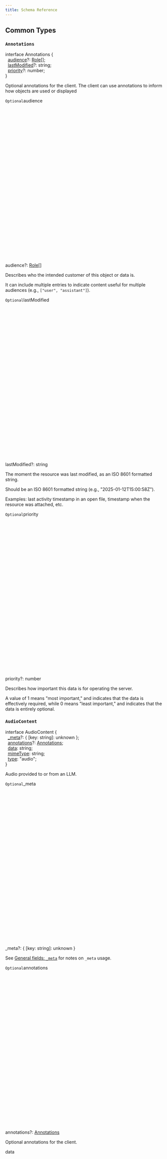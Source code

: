 ```yaml
---
title: Schema Reference
---
```


<div id="schema-reference" />

## Common Types

### `Annotations`

<div class="tsd-signature"><span class="tsd-signature-keyword">interface</span> <span class="tsd-kind-interface">Annotations</span> <span class="tsd-signature-symbol">&#x7B;</span><br/>&nbsp;&nbsp;<a class="tsd-kind-property" href="#annotations-audience">audience</a><span class="tsd-signature-symbol">?:</span> <a href="#role" class="tsd-signature-type tsd-kind-type-alias">Role</a><span class="tsd-signature-symbol">&#x5B;]</span><span class="tsd-signature-symbol">;</span><br/>&nbsp;&nbsp;<a class="tsd-kind-property" href="#annotations-lastmodified">lastModified</a><span class="tsd-signature-symbol">?:</span> <span class="tsd-signature-type">string</span><span class="tsd-signature-symbol">;</span><br/>&nbsp;&nbsp;<a class="tsd-kind-property" href="#annotations-priority">priority</a><span class="tsd-signature-symbol">?:</span> <span class="tsd-signature-type">number</span><span class="tsd-signature-symbol">;</span><br/><span class="tsd-signature-symbol">}</span></div><div class="tsd-comment tsd-typography"><p>Optional annotations for the client. The client can use annotations to inform how objects are used or displayed</p> </div><section class="tsd-panel tsd-member"><div data-typedoc-h="3" class="tsd-anchor-link" id="annotations-audience"><code class="tsd-tag">Optional</code><span>audience</span><a href="#annotations-audience" aria-label="Permalink" class="tsd-anchor-icon"><svg viewBox="0 0 24 24" aria-hidden="true"><use href="assets/icons.svg#icon-anchor"></use></svg></a></div><div class="tsd-signature"><span class="tsd-kind-property">audience</span><span class="tsd-signature-symbol">?:</span> <a href="#role" class="tsd-signature-type tsd-kind-type-alias">Role</a><span class="tsd-signature-symbol">&#x5B;]</span></div><div class="tsd-comment tsd-typography"><p>Describes who the intended customer of this object or data is.</p> <p>It can include multiple entries to indicate content useful for multiple audiences (e.g., <code>&#x5B;&quot;user&quot;, &quot;assistant&quot;]</code>).</p> </div><div class="tsd-comment tsd-typography"></div></section><section class="tsd-panel tsd-member"><div data-typedoc-h="3" class="tsd-anchor-link" id="annotations-lastmodified"><code class="tsd-tag">Optional</code><span>last<wbr/>Modified</span><a href="#annotations-lastmodified" aria-label="Permalink" class="tsd-anchor-icon"><svg viewBox="0 0 24 24" aria-hidden="true"><use href="assets/icons.svg#icon-anchor"></use></svg></a></div><div class="tsd-signature"><span class="tsd-kind-property">lastModified</span><span class="tsd-signature-symbol">?:</span> <span class="tsd-signature-type">string</span></div><div class="tsd-comment tsd-typography"><p>The moment the resource was last modified, as an ISO 8601 formatted string.</p> <p>Should be an ISO 8601 formatted string (e.g., &quot;2025-01-12T15:00:58Z&quot;).</p> <p>Examples: last activity timestamp in an open file, timestamp when the resource
was attached, etc.</p> </div><div class="tsd-comment tsd-typography"></div></section><section class="tsd-panel tsd-member"><div data-typedoc-h="3" class="tsd-anchor-link" id="annotations-priority"><code class="tsd-tag">Optional</code><span>priority</span><a href="#annotations-priority" aria-label="Permalink" class="tsd-anchor-icon"><svg viewBox="0 0 24 24" aria-hidden="true"><use href="assets/icons.svg#icon-anchor"></use></svg></a></div><div class="tsd-signature"><span class="tsd-kind-property">priority</span><span class="tsd-signature-symbol">?:</span> <span class="tsd-signature-type">number</span></div><div class="tsd-comment tsd-typography"><p>Describes how important this data is for operating the server.</p> <p>A value of 1 means &quot;most important,&quot; and indicates that the data is
effectively required, while 0 means &quot;least important,&quot; and indicates that
the data is entirely optional.</p>  </div><div class="tsd-comment tsd-typography"></div></section>

### `AudioContent`

<div class="tsd-signature"><span class="tsd-signature-keyword">interface</span> <span class="tsd-kind-interface">AudioContent</span> <span class="tsd-signature-symbol">&#x7B;</span><br/>&nbsp;&nbsp;<a class="tsd-kind-property" href="#audiocontent-&#x5F;meta">&#x5F;meta</a><span class="tsd-signature-symbol">?:</span> <span class="tsd-signature-symbol">&#x7B;</span> <span class="tsd-signature-symbol">&#x5B;</span><span class="tsd-kind-index-signature">key</span><span class="tsd-signature-symbol">:</span> <span class="tsd-signature-type">string</span><span class="tsd-signature-symbol">]:</span> <span class="tsd-signature-type">unknown</span> <span class="tsd-signature-symbol">}</span><span class="tsd-signature-symbol">;</span><br/>&nbsp;&nbsp;<a class="tsd-kind-property" href="#audiocontent-annotations">annotations</a><span class="tsd-signature-symbol">?:</span> <a href="#annotations" class="tsd-signature-type tsd-kind-interface">Annotations</a><span class="tsd-signature-symbol">;</span><br/>&nbsp;&nbsp;<a class="tsd-kind-property" href="#audiocontent-data">data</a><span class="tsd-signature-symbol">:</span> <span class="tsd-signature-type">string</span><span class="tsd-signature-symbol">;</span><br/>&nbsp;&nbsp;<a class="tsd-kind-property" href="#audiocontent-mimetype">mimeType</a><span class="tsd-signature-symbol">:</span> <span class="tsd-signature-type">string</span><span class="tsd-signature-symbol">;</span><br/>&nbsp;&nbsp;<a class="tsd-kind-property" href="#">type</a><span class="tsd-signature-symbol">:</span> <span class="tsd-signature-type">&quot;audio&quot;</span><span class="tsd-signature-symbol">;</span><br/><span class="tsd-signature-symbol">}</span></div><div class="tsd-comment tsd-typography"><p>Audio provided to or from an LLM.</p> </div><section class="tsd-panel tsd-member"><div data-typedoc-h="3" class="tsd-anchor-link" id="audiocontent-&#x5F;meta"><code class="tsd-tag">Optional</code><span>&#x5F;<wbr/>meta</span><a href="#audiocontent-&#x5F;meta" aria-label="Permalink" class="tsd-anchor-icon"><svg viewBox="0 0 24 24" aria-hidden="true"><use href="assets/icons.svg#icon-anchor"></use></svg></a></div><div class="tsd-signature"><span class="tsd-kind-property">&#x5F;meta</span><span class="tsd-signature-symbol">?:</span> <span class="tsd-signature-symbol">&#x7B;</span> <span class="tsd-signature-symbol">&#x5B;</span><span class="tsd-kind-index-signature">key</span><span class="tsd-signature-symbol">:</span> <span class="tsd-signature-type">string</span><span class="tsd-signature-symbol">]:</span> <span class="tsd-signature-type">unknown</span> <span class="tsd-signature-symbol">}</span></div><div class="tsd-comment tsd-typography"><p>See <a href="/specification/draft/basic/index#meta">General fields: <code>&#x5F;meta</code></a> for notes on <code>&#x5F;meta</code> usage.</p> </div><div class="tsd-comment tsd-typography"></div></section><section class="tsd-panel tsd-member"><div data-typedoc-h="3" class="tsd-anchor-link" id="audiocontent-annotations"><code class="tsd-tag">Optional</code><span>annotations</span><a href="#audiocontent-annotations" aria-label="Permalink" class="tsd-anchor-icon"><svg viewBox="0 0 24 24" aria-hidden="true"><use href="assets/icons.svg#icon-anchor"></use></svg></a></div><div class="tsd-signature"><span class="tsd-kind-property">annotations</span><span class="tsd-signature-symbol">?:</span> <a href="#annotations" class="tsd-signature-type tsd-kind-interface">Annotations</a></div><div class="tsd-comment tsd-typography"><p>Optional annotations for the client.</p> </div><div class="tsd-comment tsd-typography"></div></section><section class="tsd-panel tsd-member"><div data-typedoc-h="3" class="tsd-anchor-link" id="audiocontent-data"><span>data</span><a href="#audiocontent-data" aria-label="Permalink" class="tsd-anchor-icon"><svg viewBox="0 0 24 24" aria-hidden="true"><use href="assets/icons.svg#icon-anchor"></use></svg></a></div><div class="tsd-signature"><span class="tsd-kind-property">data</span><span class="tsd-signature-symbol">:</span> <span class="tsd-signature-type">string</span></div><div class="tsd-comment tsd-typography"><p>The base64-encoded audio data.</p> </div><div class="tsd-comment tsd-typography"></div></section><section class="tsd-panel tsd-member"><div data-typedoc-h="3" class="tsd-anchor-link" id="audiocontent-mimetype"><span>mime<wbr/>Type</span><a href="#audiocontent-mimetype" aria-label="Permalink" class="tsd-anchor-icon"><svg viewBox="0 0 24 24" aria-hidden="true"><use href="assets/icons.svg#icon-anchor"></use></svg></a></div><div class="tsd-signature"><span class="tsd-kind-property">mimeType</span><span class="tsd-signature-symbol">:</span> <span class="tsd-signature-type">string</span></div><div class="tsd-comment tsd-typography"><p>The MIME type of the audio. Different providers may support different audio types.</p> </div><div class="tsd-comment tsd-typography"></div></section>

### `BlobResourceContents`

<div class="tsd-signature"><span class="tsd-signature-keyword">interface</span> <span class="tsd-kind-interface">BlobResourceContents</span> <span class="tsd-signature-symbol">&#x7B;</span><br/>&nbsp;&nbsp;<a class="tsd-kind-property" href="#blobresourcecontents-&#x5F;meta">&#x5F;meta</a><span class="tsd-signature-symbol">?:</span> <span class="tsd-signature-symbol">&#x7B;</span> <span class="tsd-signature-symbol">&#x5B;</span><span class="tsd-kind-index-signature">key</span><span class="tsd-signature-symbol">:</span> <span class="tsd-signature-type">string</span><span class="tsd-signature-symbol">]:</span> <span class="tsd-signature-type">unknown</span> <span class="tsd-signature-symbol">}</span><span class="tsd-signature-symbol">;</span><br/>&nbsp;&nbsp;<a class="tsd-kind-property" href="#blobresourcecontents-blob">blob</a><span class="tsd-signature-symbol">:</span> <span class="tsd-signature-type">string</span><span class="tsd-signature-symbol">;</span><br/>&nbsp;&nbsp;<a class="tsd-kind-property" href="#blobresourcecontents-mimetype">mimeType</a><span class="tsd-signature-symbol">?:</span> <span class="tsd-signature-type">string</span><span class="tsd-signature-symbol">;</span><br/>&nbsp;&nbsp;<a class="tsd-kind-property" href="#blobresourcecontents-uri">uri</a><span class="tsd-signature-symbol">:</span> <span class="tsd-signature-type">string</span><span class="tsd-signature-symbol">;</span><br/><span class="tsd-signature-symbol">}</span></div><div class="tsd-comment tsd-typography"><p>The contents of a specific resource or sub-resource.</p> </div><section class="tsd-panel tsd-member tsd-is-inherited"><div data-typedoc-h="3" class="tsd-anchor-link" id="blobresourcecontents-&#x5F;meta"><code class="tsd-tag">Optional</code><span>&#x5F;<wbr/>meta</span><a href="#blobresourcecontents-&#x5F;meta" aria-label="Permalink" class="tsd-anchor-icon"><svg viewBox="0 0 24 24" aria-hidden="true"><use href="assets/icons.svg#icon-anchor"></use></svg></a></div><div class="tsd-signature"><span class="tsd-kind-property">&#x5F;meta</span><span class="tsd-signature-symbol">?:</span> <span class="tsd-signature-symbol">&#x7B;</span> <span class="tsd-signature-symbol">&#x5B;</span><span class="tsd-kind-index-signature">key</span><span class="tsd-signature-symbol">:</span> <span class="tsd-signature-type">string</span><span class="tsd-signature-symbol">]:</span> <span class="tsd-signature-type">unknown</span> <span class="tsd-signature-symbol">}</span></div><div class="tsd-comment tsd-typography"><p>See <a href="/specification/draft/basic/index#meta">General fields: <code>&#x5F;meta</code></a> for notes on <code>&#x5F;meta</code> usage.</p> </div><div class="tsd-comment tsd-typography"></div><aside class="tsd-sources"><p>Inherited from <a href="#resourcecontents">ResourceContents</a>.<a href="#resourcecontents-&#x5F;meta">&#x5F;meta</a></p></aside></section><section class="tsd-panel tsd-member"><div data-typedoc-h="3" class="tsd-anchor-link" id="blobresourcecontents-blob"><span>blob</span><a href="#blobresourcecontents-blob" aria-label="Permalink" class="tsd-anchor-icon"><svg viewBox="0 0 24 24" aria-hidden="true"><use href="assets/icons.svg#icon-anchor"></use></svg></a></div><div class="tsd-signature"><span class="tsd-kind-property">blob</span><span class="tsd-signature-symbol">:</span> <span class="tsd-signature-type">string</span></div><div class="tsd-comment tsd-typography"><p>A base64-encoded string representing the binary data of the item.</p> </div><div class="tsd-comment tsd-typography"></div></section><section class="tsd-panel tsd-member tsd-is-inherited"><div data-typedoc-h="3" class="tsd-anchor-link" id="blobresourcecontents-mimetype"><code class="tsd-tag">Optional</code><span>mime<wbr/>Type</span><a href="#blobresourcecontents-mimetype" aria-label="Permalink" class="tsd-anchor-icon"><svg viewBox="0 0 24 24" aria-hidden="true"><use href="assets/icons.svg#icon-anchor"></use></svg></a></div><div class="tsd-signature"><span class="tsd-kind-property">mimeType</span><span class="tsd-signature-symbol">?:</span> <span class="tsd-signature-type">string</span></div><div class="tsd-comment tsd-typography"><p>The MIME type of this resource, if known.</p> </div><div class="tsd-comment tsd-typography"></div><aside class="tsd-sources"><p>Inherited from <a href="#resourcecontents">ResourceContents</a>.<a href="#resourcecontents-mimetype">mimeType</a></p></aside></section><section class="tsd-panel tsd-member tsd-is-inherited"><div data-typedoc-h="3" class="tsd-anchor-link" id="blobresourcecontents-uri"><span>uri</span><a href="#blobresourcecontents-uri" aria-label="Permalink" class="tsd-anchor-icon"><svg viewBox="0 0 24 24" aria-hidden="true"><use href="assets/icons.svg#icon-anchor"></use></svg></a></div><div class="tsd-signature"><span class="tsd-kind-property">uri</span><span class="tsd-signature-symbol">:</span> <span class="tsd-signature-type">string</span></div><div class="tsd-comment tsd-typography"><p>The URI of this resource.</p> </div><div class="tsd-comment tsd-typography"></div><aside class="tsd-sources"><p>Inherited from <a href="#resourcecontents">ResourceContents</a>.<a href="#resourcecontents-uri">uri</a></p></aside></section>

### `BooleanSchema`

<div class="tsd-signature"><span class="tsd-signature-keyword">interface</span> <span class="tsd-kind-interface">BooleanSchema</span> <span class="tsd-signature-symbol">&#x7B;</span><br/>&nbsp;&nbsp;<a class="tsd-kind-property" href="#">default</a><span class="tsd-signature-symbol">?:</span> <span class="tsd-signature-type">boolean</span><span class="tsd-signature-symbol">;</span><br/>&nbsp;&nbsp;<a class="tsd-kind-property" href="#">description</a><span class="tsd-signature-symbol">?:</span> <span class="tsd-signature-type">string</span><span class="tsd-signature-symbol">;</span><br/>&nbsp;&nbsp;<a class="tsd-kind-property" href="#">title</a><span class="tsd-signature-symbol">?:</span> <span class="tsd-signature-type">string</span><span class="tsd-signature-symbol">;</span><br/>&nbsp;&nbsp;<a class="tsd-kind-property" href="#">type</a><span class="tsd-signature-symbol">:</span> <span class="tsd-signature-type">&quot;boolean&quot;</span><span class="tsd-signature-symbol">;</span><br/><span class="tsd-signature-symbol">}</span></div>

### `ClientCapabilities`

<div class="tsd-signature"><span class="tsd-signature-keyword">interface</span> <span class="tsd-kind-interface">ClientCapabilities</span> <span class="tsd-signature-symbol">&#x7B;</span><br/>&nbsp;&nbsp;<a class="tsd-kind-property" href="#clientcapabilities-elicitation">elicitation</a><span class="tsd-signature-symbol">?:</span> <span class="tsd-signature-type">object</span><span class="tsd-signature-symbol">;</span><br/>&nbsp;&nbsp;<a class="tsd-kind-property" href="#clientcapabilities-experimental">experimental</a><span class="tsd-signature-symbol">?:</span> <span class="tsd-signature-symbol">&#x7B;</span> <span class="tsd-signature-symbol">&#x5B;</span><span class="tsd-kind-index-signature">key</span><span class="tsd-signature-symbol">:</span> <span class="tsd-signature-type">string</span><span class="tsd-signature-symbol">]:</span> <span class="tsd-signature-type">object</span> <span class="tsd-signature-symbol">}</span><span class="tsd-signature-symbol">;</span><br/>&nbsp;&nbsp;<a class="tsd-kind-property" href="#clientcapabilities-roots">roots</a><span class="tsd-signature-symbol">?:</span> <span class="tsd-signature-symbol">&#x7B;</span> <span class="tsd-kind-property">listChanged</span><span class="tsd-signature-symbol">?:</span> <span class="tsd-signature-type">boolean</span> <span class="tsd-signature-symbol">}</span><span class="tsd-signature-symbol">;</span><br/>&nbsp;&nbsp;<a class="tsd-kind-property" href="#clientcapabilities-sampling">sampling</a><span class="tsd-signature-symbol">?:</span> <span class="tsd-signature-type">object</span><span class="tsd-signature-symbol">;</span><br/><span class="tsd-signature-symbol">}</span></div><div class="tsd-comment tsd-typography"><p>Capabilities a client may support. Known capabilities are defined here, in this schema, but this is not a closed set: any client can define its own, additional capabilities.</p> </div><section class="tsd-panel tsd-member"><div data-typedoc-h="3" class="tsd-anchor-link" id="clientcapabilities-elicitation"><code class="tsd-tag">Optional</code><span>elicitation</span><a href="#clientcapabilities-elicitation" aria-label="Permalink" class="tsd-anchor-icon"><svg viewBox="0 0 24 24" aria-hidden="true"><use href="assets/icons.svg#icon-anchor"></use></svg></a></div><div class="tsd-signature"><span class="tsd-kind-property">elicitation</span><span class="tsd-signature-symbol">?:</span> <span class="tsd-signature-type">object</span></div><div class="tsd-comment tsd-typography"><p>Present if the client supports elicitation from the server.</p> </div><div class="tsd-comment tsd-typography"></div></section><section class="tsd-panel tsd-member"><div data-typedoc-h="3" class="tsd-anchor-link" id="clientcapabilities-experimental"><code class="tsd-tag">Optional</code><span>experimental</span><a href="#clientcapabilities-experimental" aria-label="Permalink" class="tsd-anchor-icon"><svg viewBox="0 0 24 24" aria-hidden="true"><use href="assets/icons.svg#icon-anchor"></use></svg></a></div><div class="tsd-signature"><span class="tsd-kind-property">experimental</span><span class="tsd-signature-symbol">?:</span> <span class="tsd-signature-symbol">&#x7B;</span> <span class="tsd-signature-symbol">&#x5B;</span><span class="tsd-kind-index-signature">key</span><span class="tsd-signature-symbol">:</span> <span class="tsd-signature-type">string</span><span class="tsd-signature-symbol">]:</span> <span class="tsd-signature-type">object</span> <span class="tsd-signature-symbol">}</span></div><div class="tsd-comment tsd-typography"><p>Experimental, non-standard capabilities that the client supports.</p> </div><div class="tsd-comment tsd-typography"></div></section><section class="tsd-panel tsd-member"><div data-typedoc-h="3" class="tsd-anchor-link" id="clientcapabilities-roots"><code class="tsd-tag">Optional</code><span>roots</span><a href="#clientcapabilities-roots" aria-label="Permalink" class="tsd-anchor-icon"><svg viewBox="0 0 24 24" aria-hidden="true"><use href="assets/icons.svg#icon-anchor"></use></svg></a></div><div class="tsd-signature"><span class="tsd-kind-property">roots</span><span class="tsd-signature-symbol">?:</span> <span class="tsd-signature-symbol">&#x7B;</span> <span class="tsd-kind-property">listChanged</span><span class="tsd-signature-symbol">?:</span> <span class="tsd-signature-type">boolean</span> <span class="tsd-signature-symbol">}</span></div><div class="tsd-comment tsd-typography"><p>Present if the client supports listing roots.</p> </div><div class="tsd-type-declaration"><div data-typedoc-h="4">Type declaration</div><ul class="tsd-parameters"><li class="tsd-parameter"><div data-typedoc-h="5"><code class="tsd-tag">Optional</code><span class="tsd-kind-property">listChanged</span><span class="tsd-signature-symbol">?: </span><span class="tsd-signature-type">boolean</span></div><div class="tsd-comment tsd-typography"><p>Whether the client supports notifications for changes to the roots list.</p> </div><div class="tsd-comment tsd-typography"></div></li></ul></div><div class="tsd-comment tsd-typography"></div></section><section class="tsd-panel tsd-member"><div data-typedoc-h="3" class="tsd-anchor-link" id="clientcapabilities-sampling"><code class="tsd-tag">Optional</code><span>sampling</span><a href="#clientcapabilities-sampling" aria-label="Permalink" class="tsd-anchor-icon"><svg viewBox="0 0 24 24" aria-hidden="true"><use href="assets/icons.svg#icon-anchor"></use></svg></a></div><div class="tsd-signature"><span class="tsd-kind-property">sampling</span><span class="tsd-signature-symbol">?:</span> <span class="tsd-signature-type">object</span></div><div class="tsd-comment tsd-typography"><p>Present if the client supports sampling from an LLM.</p> </div><div class="tsd-comment tsd-typography"></div></section>

### `ContentBlock`

<div class="tsd-signature"><span class="tsd-kind-type-alias">ContentBlock</span><span class="tsd-signature-symbol">:</span><br/>&nbsp;&nbsp;<span class="tsd-signature-symbol">|</span> <a href="#textcontent" class="tsd-signature-type tsd-kind-interface">TextContent</a><br/>&nbsp;&nbsp;<span class="tsd-signature-symbol">|</span> <a href="#imagecontent" class="tsd-signature-type tsd-kind-interface">ImageContent</a><br/>&nbsp;&nbsp;<span class="tsd-signature-symbol">|</span> <a href="#audiocontent" class="tsd-signature-type tsd-kind-interface">AudioContent</a><br/>&nbsp;&nbsp;<span class="tsd-signature-symbol">|</span> <a href="#resourcelink" class="tsd-signature-type tsd-kind-interface">ResourceLink</a><br/>&nbsp;&nbsp;<span class="tsd-signature-symbol">|</span> <a href="#embeddedresource" class="tsd-signature-type tsd-kind-interface">EmbeddedResource</a></div>

### `Cursor`

<div class="tsd-signature"><span class="tsd-kind-type-alias">Cursor</span><span class="tsd-signature-symbol">:</span> <span class="tsd-signature-type">string</span></div><div class="tsd-comment tsd-typography"><p>An opaque token used to represent a cursor for pagination.</p> </div><div class="tsd-comment tsd-typography"></div>

### `EmbeddedResource`

<div class="tsd-signature"><span class="tsd-signature-keyword">interface</span> <span class="tsd-kind-interface">EmbeddedResource</span> <span class="tsd-signature-symbol">&#x7B;</span><br/>&nbsp;&nbsp;<a class="tsd-kind-property" href="#embeddedresource-&#x5F;meta">&#x5F;meta</a><span class="tsd-signature-symbol">?:</span> <span class="tsd-signature-symbol">&#x7B;</span> <span class="tsd-signature-symbol">&#x5B;</span><span class="tsd-kind-index-signature">key</span><span class="tsd-signature-symbol">:</span> <span class="tsd-signature-type">string</span><span class="tsd-signature-symbol">]:</span> <span class="tsd-signature-type">unknown</span> <span class="tsd-signature-symbol">}</span><span class="tsd-signature-symbol">;</span><br/>&nbsp;&nbsp;<a class="tsd-kind-property" href="#embeddedresource-annotations">annotations</a><span class="tsd-signature-symbol">?:</span> <a href="#annotations" class="tsd-signature-type tsd-kind-interface">Annotations</a><span class="tsd-signature-symbol">;</span><br/>&nbsp;&nbsp;<a class="tsd-kind-property" href="#">resource</a><span class="tsd-signature-symbol">:</span> <a href="#textresourcecontents" class="tsd-signature-type tsd-kind-interface">TextResourceContents</a> <span class="tsd-signature-symbol">|</span> <a href="#blobresourcecontents" class="tsd-signature-type tsd-kind-interface">BlobResourceContents</a><span class="tsd-signature-symbol">;</span><br/>&nbsp;&nbsp;<a class="tsd-kind-property" href="#">type</a><span class="tsd-signature-symbol">:</span> <span class="tsd-signature-type">&quot;resource&quot;</span><span class="tsd-signature-symbol">;</span><br/><span class="tsd-signature-symbol">}</span></div><div class="tsd-comment tsd-typography"><p>The contents of a resource, embedded into a prompt or tool call result.</p> <p>It is up to the client how best to render embedded resources for the benefit
of the LLM and/or the user.</p> </div><section class="tsd-panel tsd-member"><div data-typedoc-h="3" class="tsd-anchor-link" id="embeddedresource-&#x5F;meta"><code class="tsd-tag">Optional</code><span>&#x5F;<wbr/>meta</span><a href="#embeddedresource-&#x5F;meta" aria-label="Permalink" class="tsd-anchor-icon"><svg viewBox="0 0 24 24" aria-hidden="true"><use href="assets/icons.svg#icon-anchor"></use></svg></a></div><div class="tsd-signature"><span class="tsd-kind-property">&#x5F;meta</span><span class="tsd-signature-symbol">?:</span> <span class="tsd-signature-symbol">&#x7B;</span> <span class="tsd-signature-symbol">&#x5B;</span><span class="tsd-kind-index-signature">key</span><span class="tsd-signature-symbol">:</span> <span class="tsd-signature-type">string</span><span class="tsd-signature-symbol">]:</span> <span class="tsd-signature-type">unknown</span> <span class="tsd-signature-symbol">}</span></div><div class="tsd-comment tsd-typography"><p>See <a href="/specification/draft/basic/index#meta">General fields: <code>&#x5F;meta</code></a> for notes on <code>&#x5F;meta</code> usage.</p> </div><div class="tsd-comment tsd-typography"></div></section><section class="tsd-panel tsd-member"><div data-typedoc-h="3" class="tsd-anchor-link" id="embeddedresource-annotations"><code class="tsd-tag">Optional</code><span>annotations</span><a href="#embeddedresource-annotations" aria-label="Permalink" class="tsd-anchor-icon"><svg viewBox="0 0 24 24" aria-hidden="true"><use href="assets/icons.svg#icon-anchor"></use></svg></a></div><div class="tsd-signature"><span class="tsd-kind-property">annotations</span><span class="tsd-signature-symbol">?:</span> <a href="#annotations" class="tsd-signature-type tsd-kind-interface">Annotations</a></div><div class="tsd-comment tsd-typography"><p>Optional annotations for the client.</p> </div><div class="tsd-comment tsd-typography"></div></section>

### `EmptyResult`

<div class="tsd-signature"><span class="tsd-kind-type-alias">EmptyResult</span><span class="tsd-signature-symbol">:</span> <a href="#result" class="tsd-signature-type tsd-kind-interface">Result</a></div><div class="tsd-comment tsd-typography"><p>A response that indicates success but carries no data.</p> </div><div class="tsd-comment tsd-typography"></div>

### `EnumSchema`

<div class="tsd-signature"><span class="tsd-kind-type-alias">EnumSchema</span><span class="tsd-signature-symbol">:</span><br/>&nbsp;&nbsp;<span class="tsd-signature-symbol">|</span> <a href="#singleselectenumschema" class="tsd-signature-type tsd-kind-type-alias">SingleSelectEnumSchema</a><br/>&nbsp;&nbsp;<span class="tsd-signature-symbol">|</span> <a href="#multiselectenumschema" class="tsd-signature-type tsd-kind-type-alias">MultiSelectEnumSchema</a><br/>&nbsp;&nbsp;<span class="tsd-signature-symbol">|</span> <a href="#legacytitledenumschema" class="tsd-signature-type tsd-kind-interface">LegacyTitledEnumSchema</a></div>

### `Error`

<div class="tsd-signature"><span class="tsd-signature-keyword">interface</span> <span class="tsd-kind-interface">Error</span> <span class="tsd-signature-symbol">&#x7B;</span><br/>&nbsp;&nbsp;<a class="tsd-kind-property" href="#error-code">code</a><span class="tsd-signature-symbol">:</span> <span class="tsd-signature-type">number</span><span class="tsd-signature-symbol">;</span><br/>&nbsp;&nbsp;<a class="tsd-kind-property" href="#error-data">data</a><span class="tsd-signature-symbol">?:</span> <span class="tsd-signature-type">unknown</span><span class="tsd-signature-symbol">;</span><br/>&nbsp;&nbsp;<a class="tsd-kind-property" href="#error-message">message</a><span class="tsd-signature-symbol">:</span> <span class="tsd-signature-type">string</span><span class="tsd-signature-symbol">;</span><br/><span class="tsd-signature-symbol">}</span></div><section class="tsd-panel tsd-member"><div data-typedoc-h="3" class="tsd-anchor-link" id="error-code"><span>code</span><a href="#error-code" aria-label="Permalink" class="tsd-anchor-icon"><svg viewBox="0 0 24 24" aria-hidden="true"><use href="assets/icons.svg#icon-anchor"></use></svg></a></div><div class="tsd-signature"><span class="tsd-kind-property">code</span><span class="tsd-signature-symbol">:</span> <span class="tsd-signature-type">number</span></div><div class="tsd-comment tsd-typography"><p>The error type that occurred.</p> </div><div class="tsd-comment tsd-typography"></div></section><section class="tsd-panel tsd-member"><div data-typedoc-h="3" class="tsd-anchor-link" id="error-data"><code class="tsd-tag">Optional</code><span>data</span><a href="#error-data" aria-label="Permalink" class="tsd-anchor-icon"><svg viewBox="0 0 24 24" aria-hidden="true"><use href="assets/icons.svg#icon-anchor"></use></svg></a></div><div class="tsd-signature"><span class="tsd-kind-property">data</span><span class="tsd-signature-symbol">?:</span> <span class="tsd-signature-type">unknown</span></div><div class="tsd-comment tsd-typography"><p>Additional information about the error. The value of this member is defined by the sender (e.g. detailed error information, nested errors etc.).</p> </div><div class="tsd-comment tsd-typography"></div></section><section class="tsd-panel tsd-member"><div data-typedoc-h="3" class="tsd-anchor-link" id="error-message"><span>message</span><a href="#error-message" aria-label="Permalink" class="tsd-anchor-icon"><svg viewBox="0 0 24 24" aria-hidden="true"><use href="assets/icons.svg#icon-anchor"></use></svg></a></div><div class="tsd-signature"><span class="tsd-kind-property">message</span><span class="tsd-signature-symbol">:</span> <span class="tsd-signature-type">string</span></div><div class="tsd-comment tsd-typography"><p>A short description of the error. The message SHOULD be limited to a concise single sentence.</p> </div><div class="tsd-comment tsd-typography"></div></section>

### `Icon`

<div class="tsd-signature"><span class="tsd-signature-keyword">interface</span> <span class="tsd-kind-interface">Icon</span> <span class="tsd-signature-symbol">&#x7B;</span><br/>&nbsp;&nbsp;<a class="tsd-kind-property" href="#icon-mimetype">mimeType</a><span class="tsd-signature-symbol">?:</span> <span class="tsd-signature-type">string</span><span class="tsd-signature-symbol">;</span><br/>&nbsp;&nbsp;<a class="tsd-kind-property" href="#icon-sizes">sizes</a><span class="tsd-signature-symbol">?:</span> <span class="tsd-signature-type">string</span><span class="tsd-signature-symbol">&#x5B;]</span><span class="tsd-signature-symbol">;</span><br/>&nbsp;&nbsp;<a class="tsd-kind-property" href="#icon-src">src</a><span class="tsd-signature-symbol">:</span> <span class="tsd-signature-type">string</span><span class="tsd-signature-symbol">;</span><br/>&nbsp;&nbsp;<a class="tsd-kind-property" href="#icon-theme">theme</a><span class="tsd-signature-symbol">?:</span> <span class="tsd-signature-type">&quot;light&quot;</span> <span class="tsd-signature-symbol">|</span> <span class="tsd-signature-type">&quot;dark&quot;</span><span class="tsd-signature-symbol">;</span><br/><span class="tsd-signature-symbol">}</span></div><div class="tsd-comment tsd-typography"><p>An optionally-sized icon that can be displayed in a user interface.</p> </div><section class="tsd-panel tsd-member"><div data-typedoc-h="3" class="tsd-anchor-link" id="icon-mimetype"><code class="tsd-tag">Optional</code><span>mime<wbr/>Type</span><a href="#icon-mimetype" aria-label="Permalink" class="tsd-anchor-icon"><svg viewBox="0 0 24 24" aria-hidden="true"><use href="assets/icons.svg#icon-anchor"></use></svg></a></div><div class="tsd-signature"><span class="tsd-kind-property">mimeType</span><span class="tsd-signature-symbol">?:</span> <span class="tsd-signature-type">string</span></div><div class="tsd-comment tsd-typography"><p>Optional MIME type override if the source MIME type is missing or generic.
For example: <code>&quot;image/png&quot;</code>, <code>&quot;image/jpeg&quot;</code>, or <code>&quot;image/svg+xml&quot;</code>.</p> </div><div class="tsd-comment tsd-typography"></div></section><section class="tsd-panel tsd-member"><div data-typedoc-h="3" class="tsd-anchor-link" id="icon-sizes"><code class="tsd-tag">Optional</code><span>sizes</span><a href="#icon-sizes" aria-label="Permalink" class="tsd-anchor-icon"><svg viewBox="0 0 24 24" aria-hidden="true"><use href="assets/icons.svg#icon-anchor"></use></svg></a></div><div class="tsd-signature"><span class="tsd-kind-property">sizes</span><span class="tsd-signature-symbol">?:</span> <span class="tsd-signature-type">string</span><span class="tsd-signature-symbol">&#x5B;]</span></div><div class="tsd-comment tsd-typography"><p>Optional array of strings that specify sizes at which the icon can be used.
Each string should be in WxH format (e.g., <code>&quot;48x48&quot;</code>, <code>&quot;96x96&quot;</code>) or <code>&quot;any&quot;</code> for scalable formats like SVG.</p> <p>If not provided, the client should assume that the icon can be used at any size.</p> </div><div class="tsd-comment tsd-typography"></div></section><section class="tsd-panel tsd-member"><div data-typedoc-h="3" class="tsd-anchor-link" id="icon-src"><span>src</span><a href="#icon-src" aria-label="Permalink" class="tsd-anchor-icon"><svg viewBox="0 0 24 24" aria-hidden="true"><use href="assets/icons.svg#icon-anchor"></use></svg></a></div><div class="tsd-signature"><span class="tsd-kind-property">src</span><span class="tsd-signature-symbol">:</span> <span class="tsd-signature-type">string</span></div><div class="tsd-comment tsd-typography"><p>A standard URI pointing to an icon resource. May be an HTTP/HTTPS URL or a <code>data:</code> URI with Base64-encoded image data.</p> <p>Consumers SHOULD takes steps to ensure URLs serving icons are from the
same domain as the client/server or a trusted domain.</p> <p>Consumers SHOULD take appropriate precautions when consuming SVGs as they can contain
executable JavaScript.</p> </div><div class="tsd-comment tsd-typography"></div></section><section class="tsd-panel tsd-member"><div data-typedoc-h="3" class="tsd-anchor-link" id="icon-theme"><code class="tsd-tag">Optional</code><span>theme</span><a href="#icon-theme" aria-label="Permalink" class="tsd-anchor-icon"><svg viewBox="0 0 24 24" aria-hidden="true"><use href="assets/icons.svg#icon-anchor"></use></svg></a></div><div class="tsd-signature"><span class="tsd-kind-property">theme</span><span class="tsd-signature-symbol">?:</span> <span class="tsd-signature-type">&quot;light&quot;</span> <span class="tsd-signature-symbol">|</span> <span class="tsd-signature-type">&quot;dark&quot;</span></div><div class="tsd-comment tsd-typography"><p>Optional specifier for the theme this icon is designed for. <code>light</code> indicates
the icon is designed to be used with a light background, and <code>dark</code> indicates
the icon is designed to be used with a dark background.</p> <p>If not provided, the client should assume the icon can be used with any theme.</p> </div><div class="tsd-comment tsd-typography"></div></section>

### `ImageContent`

<div class="tsd-signature"><span class="tsd-signature-keyword">interface</span> <span class="tsd-kind-interface">ImageContent</span> <span class="tsd-signature-symbol">&#x7B;</span><br/>&nbsp;&nbsp;<a class="tsd-kind-property" href="#imagecontent-&#x5F;meta">&#x5F;meta</a><span class="tsd-signature-symbol">?:</span> <span class="tsd-signature-symbol">&#x7B;</span> <span class="tsd-signature-symbol">&#x5B;</span><span class="tsd-kind-index-signature">key</span><span class="tsd-signature-symbol">:</span> <span class="tsd-signature-type">string</span><span class="tsd-signature-symbol">]:</span> <span class="tsd-signature-type">unknown</span> <span class="tsd-signature-symbol">}</span><span class="tsd-signature-symbol">;</span><br/>&nbsp;&nbsp;<a class="tsd-kind-property" href="#imagecontent-annotations">annotations</a><span class="tsd-signature-symbol">?:</span> <a href="#annotations" class="tsd-signature-type tsd-kind-interface">Annotations</a><span class="tsd-signature-symbol">;</span><br/>&nbsp;&nbsp;<a class="tsd-kind-property" href="#imagecontent-data">data</a><span class="tsd-signature-symbol">:</span> <span class="tsd-signature-type">string</span><span class="tsd-signature-symbol">;</span><br/>&nbsp;&nbsp;<a class="tsd-kind-property" href="#imagecontent-mimetype">mimeType</a><span class="tsd-signature-symbol">:</span> <span class="tsd-signature-type">string</span><span class="tsd-signature-symbol">;</span><br/>&nbsp;&nbsp;<a class="tsd-kind-property" href="#">type</a><span class="tsd-signature-symbol">:</span> <span class="tsd-signature-type">&quot;image&quot;</span><span class="tsd-signature-symbol">;</span><br/><span class="tsd-signature-symbol">}</span></div><div class="tsd-comment tsd-typography"><p>An image provided to or from an LLM.</p> </div><section class="tsd-panel tsd-member"><div data-typedoc-h="3" class="tsd-anchor-link" id="imagecontent-&#x5F;meta"><code class="tsd-tag">Optional</code><span>&#x5F;<wbr/>meta</span><a href="#imagecontent-&#x5F;meta" aria-label="Permalink" class="tsd-anchor-icon"><svg viewBox="0 0 24 24" aria-hidden="true"><use href="assets/icons.svg#icon-anchor"></use></svg></a></div><div class="tsd-signature"><span class="tsd-kind-property">&#x5F;meta</span><span class="tsd-signature-symbol">?:</span> <span class="tsd-signature-symbol">&#x7B;</span> <span class="tsd-signature-symbol">&#x5B;</span><span class="tsd-kind-index-signature">key</span><span class="tsd-signature-symbol">:</span> <span class="tsd-signature-type">string</span><span class="tsd-signature-symbol">]:</span> <span class="tsd-signature-type">unknown</span> <span class="tsd-signature-symbol">}</span></div><div class="tsd-comment tsd-typography"><p>See <a href="/specification/draft/basic/index#meta">General fields: <code>&#x5F;meta</code></a> for notes on <code>&#x5F;meta</code> usage.</p> </div><div class="tsd-comment tsd-typography"></div></section><section class="tsd-panel tsd-member"><div data-typedoc-h="3" class="tsd-anchor-link" id="imagecontent-annotations"><code class="tsd-tag">Optional</code><span>annotations</span><a href="#imagecontent-annotations" aria-label="Permalink" class="tsd-anchor-icon"><svg viewBox="0 0 24 24" aria-hidden="true"><use href="assets/icons.svg#icon-anchor"></use></svg></a></div><div class="tsd-signature"><span class="tsd-kind-property">annotations</span><span class="tsd-signature-symbol">?:</span> <a href="#annotations" class="tsd-signature-type tsd-kind-interface">Annotations</a></div><div class="tsd-comment tsd-typography"><p>Optional annotations for the client.</p> </div><div class="tsd-comment tsd-typography"></div></section><section class="tsd-panel tsd-member"><div data-typedoc-h="3" class="tsd-anchor-link" id="imagecontent-data"><span>data</span><a href="#imagecontent-data" aria-label="Permalink" class="tsd-anchor-icon"><svg viewBox="0 0 24 24" aria-hidden="true"><use href="assets/icons.svg#icon-anchor"></use></svg></a></div><div class="tsd-signature"><span class="tsd-kind-property">data</span><span class="tsd-signature-symbol">:</span> <span class="tsd-signature-type">string</span></div><div class="tsd-comment tsd-typography"><p>The base64-encoded image data.</p> </div><div class="tsd-comment tsd-typography"></div></section><section class="tsd-panel tsd-member"><div data-typedoc-h="3" class="tsd-anchor-link" id="imagecontent-mimetype"><span>mime<wbr/>Type</span><a href="#imagecontent-mimetype" aria-label="Permalink" class="tsd-anchor-icon"><svg viewBox="0 0 24 24" aria-hidden="true"><use href="assets/icons.svg#icon-anchor"></use></svg></a></div><div class="tsd-signature"><span class="tsd-kind-property">mimeType</span><span class="tsd-signature-symbol">:</span> <span class="tsd-signature-type">string</span></div><div class="tsd-comment tsd-typography"><p>The MIME type of the image. Different providers may support different image types.</p> </div><div class="tsd-comment tsd-typography"></div></section>

### `Implementation`

<div class="tsd-signature"><span class="tsd-signature-keyword">interface</span> <span class="tsd-kind-interface">Implementation</span> <span class="tsd-signature-symbol">&#x7B;</span><br/>&nbsp;&nbsp;<a class="tsd-kind-property" href="#implementation-icons">icons</a><span class="tsd-signature-symbol">?:</span> <a href="#icon" class="tsd-signature-type tsd-kind-interface">Icon</a><span class="tsd-signature-symbol">&#x5B;]</span><span class="tsd-signature-symbol">;</span><br/>&nbsp;&nbsp;<a class="tsd-kind-property" href="#implementation-name">name</a><span class="tsd-signature-symbol">:</span> <span class="tsd-signature-type">string</span><span class="tsd-signature-symbol">;</span><br/>&nbsp;&nbsp;<a class="tsd-kind-property" href="#implementation-title">title</a><span class="tsd-signature-symbol">?:</span> <span class="tsd-signature-type">string</span><span class="tsd-signature-symbol">;</span><br/>&nbsp;&nbsp;<a class="tsd-kind-property" href="#">version</a><span class="tsd-signature-symbol">:</span> <span class="tsd-signature-type">string</span><span class="tsd-signature-symbol">;</span><br/>&nbsp;&nbsp;<a class="tsd-kind-property" href="#implementation-websiteurl">websiteUrl</a><span class="tsd-signature-symbol">?:</span> <span class="tsd-signature-type">string</span><span class="tsd-signature-symbol">;</span><br/><span class="tsd-signature-symbol">}</span></div><div class="tsd-comment tsd-typography"><p>Describes the MCP implementation</p> </div><section class="tsd-panel tsd-member tsd-is-inherited"><div data-typedoc-h="3" class="tsd-anchor-link" id="implementation-icons"><code class="tsd-tag">Optional</code><span>icons</span><a href="#implementation-icons" aria-label="Permalink" class="tsd-anchor-icon"><svg viewBox="0 0 24 24" aria-hidden="true"><use href="assets/icons.svg#icon-anchor"></use></svg></a></div><div class="tsd-signature"><span class="tsd-kind-property">icons</span><span class="tsd-signature-symbol">?:</span> <a href="#icon" class="tsd-signature-type tsd-kind-interface">Icon</a><span class="tsd-signature-symbol">&#x5B;]</span></div><div class="tsd-comment tsd-typography"><p>Optional set of sized icons that the client can display in a user interface.</p> <p>Clients that support rendering icons MUST support at least the following MIME types:</p> <ul> <li><code>image/png</code> - PNG images (safe, universal compatibility)</li> <li><code>image/jpeg</code> (and <code>image/jpg</code>) - JPEG images (safe, universal compatibility)</li> </ul> <p>Clients that support rendering icons SHOULD also support:</p> <ul> <li><code>image/svg+xml</code> - SVG images (scalable but requires security precautions)</li> <li><code>image/webp</code> - WebP images (modern, efficient format)</li> </ul> </div><div class="tsd-comment tsd-typography"></div><aside class="tsd-sources"><p>Inherited from Icons.icons</p></aside></section><section class="tsd-panel tsd-member tsd-is-inherited"><div data-typedoc-h="3" class="tsd-anchor-link" id="implementation-name"><span>name</span><a href="#implementation-name" aria-label="Permalink" class="tsd-anchor-icon"><svg viewBox="0 0 24 24" aria-hidden="true"><use href="assets/icons.svg#icon-anchor"></use></svg></a></div><div class="tsd-signature"><span class="tsd-kind-property">name</span><span class="tsd-signature-symbol">:</span> <span class="tsd-signature-type">string</span></div><div class="tsd-comment tsd-typography"><p>Intended for programmatic or logical use, but used as a display name in past specs or fallback (if title isn't present).</p> </div><div class="tsd-comment tsd-typography"></div><aside class="tsd-sources"><p>Inherited from BaseMetadata.name</p></aside></section><section class="tsd-panel tsd-member tsd-is-inherited"><div data-typedoc-h="3" class="tsd-anchor-link" id="implementation-title"><code class="tsd-tag">Optional</code><span>title</span><a href="#implementation-title" aria-label="Permalink" class="tsd-anchor-icon"><svg viewBox="0 0 24 24" aria-hidden="true"><use href="assets/icons.svg#icon-anchor"></use></svg></a></div><div class="tsd-signature"><span class="tsd-kind-property">title</span><span class="tsd-signature-symbol">?:</span> <span class="tsd-signature-type">string</span></div><div class="tsd-comment tsd-typography"><p>Intended for UI and end-user contexts — optimized to be human-readable and easily understood,
even by those unfamiliar with domain-specific terminology.</p> <p>If not provided, the name should be used for display (except for Tool,
where <code>annotations.title</code> should be given precedence over using <code>name</code>,
if present).</p> </div><div class="tsd-comment tsd-typography"></div><aside class="tsd-sources"><p>Inherited from BaseMetadata.title</p></aside></section><section class="tsd-panel tsd-member"><div data-typedoc-h="3" class="tsd-anchor-link" id="implementation-websiteurl"><code class="tsd-tag">Optional</code><span>website<wbr/>Url</span><a href="#implementation-websiteurl" aria-label="Permalink" class="tsd-anchor-icon"><svg viewBox="0 0 24 24" aria-hidden="true"><use href="assets/icons.svg#icon-anchor"></use></svg></a></div><div class="tsd-signature"><span class="tsd-kind-property">websiteUrl</span><span class="tsd-signature-symbol">?:</span> <span class="tsd-signature-type">string</span></div><div class="tsd-comment tsd-typography"><p>An optional URL of the website for this implementation.</p> </div><div class="tsd-comment tsd-typography"></div></section>

### `JSONRPCError`

<div class="tsd-signature"><span class="tsd-signature-keyword">interface</span> <span class="tsd-kind-interface">JSONRPCError</span> <span class="tsd-signature-symbol">&#x7B;</span><br/>&nbsp;&nbsp;<a class="tsd-kind-property" href="#">error</a><span class="tsd-signature-symbol">:</span> <a href="#error" class="tsd-signature-type tsd-kind-interface">Error</a><span class="tsd-signature-symbol">;</span><br/>&nbsp;&nbsp;<a class="tsd-kind-property" href="#">id</a><span class="tsd-signature-symbol">:</span> <a href="#requestid" class="tsd-signature-type tsd-kind-type-alias">RequestId</a><span class="tsd-signature-symbol">;</span><br/>&nbsp;&nbsp;<a class="tsd-kind-property" href="#">jsonrpc</a><span class="tsd-signature-symbol">:</span> <span class="tsd-signature-type">&quot;2.0&quot;</span><span class="tsd-signature-symbol">;</span><br/><span class="tsd-signature-symbol">}</span></div><div class="tsd-comment tsd-typography"><p>A response to a request that indicates an error occurred.</p> </div>

### `JSONRPCNotification`

<div class="tsd-signature"><span class="tsd-signature-keyword">interface</span> <span class="tsd-kind-interface">JSONRPCNotification</span> <span class="tsd-signature-symbol">&#x7B;</span><br/>&nbsp;&nbsp;<a class="tsd-kind-property" href="#">jsonrpc</a><span class="tsd-signature-symbol">:</span> <span class="tsd-signature-type">&quot;2.0&quot;</span><span class="tsd-signature-symbol">;</span><br/>&nbsp;&nbsp;<a class="tsd-kind-property" href="#">method</a><span class="tsd-signature-symbol">:</span> <span class="tsd-signature-type">string</span><span class="tsd-signature-symbol">;</span><br/>&nbsp;&nbsp;<a class="tsd-kind-property" href="#jsonrpcnotification-params">params</a><span class="tsd-signature-symbol">?:</span> <span class="tsd-signature-symbol">&#x7B;</span> <span class="tsd-kind-property">&#x5F;meta</span><span class="tsd-signature-symbol">?:</span> <span class="tsd-signature-symbol">&#x7B;</span> <span class="tsd-signature-symbol">&#x5B;</span><span class="tsd-kind-index-signature">key</span><span class="tsd-signature-symbol">:</span> <span class="tsd-signature-type">string</span><span class="tsd-signature-symbol">]:</span> <span class="tsd-signature-type">unknown</span> <span class="tsd-signature-symbol">}</span><span class="tsd-signature-symbol">;</span> <span class="tsd-signature-symbol">&#x5B;</span><span class="tsd-kind-index-signature">key</span><span class="tsd-signature-symbol">:</span> <span class="tsd-signature-type">string</span><span class="tsd-signature-symbol">]:</span> <span class="tsd-signature-type">unknown</span> <span class="tsd-signature-symbol">}</span><span class="tsd-signature-symbol">;</span><br/><span class="tsd-signature-symbol">}</span></div><div class="tsd-comment tsd-typography"><p>A notification which does not expect a response.</p> </div><section class="tsd-panel tsd-member tsd-is-inherited"><div data-typedoc-h="3" class="tsd-anchor-link" id="jsonrpcnotification-params"><code class="tsd-tag">Optional</code><span>params</span><a href="#jsonrpcnotification-params" aria-label="Permalink" class="tsd-anchor-icon"><svg viewBox="0 0 24 24" aria-hidden="true"><use href="assets/icons.svg#icon-anchor"></use></svg></a></div><div class="tsd-signature"><span class="tsd-kind-property">params</span><span class="tsd-signature-symbol">?:</span> <span class="tsd-signature-symbol">&#x7B;</span> <span class="tsd-kind-property">&#x5F;meta</span><span class="tsd-signature-symbol">?:</span> <span class="tsd-signature-symbol">&#x7B;</span> <span class="tsd-signature-symbol">&#x5B;</span><span class="tsd-kind-index-signature">key</span><span class="tsd-signature-symbol">:</span> <span class="tsd-signature-type">string</span><span class="tsd-signature-symbol">]:</span> <span class="tsd-signature-type">unknown</span> <span class="tsd-signature-symbol">}</span><span class="tsd-signature-symbol">;</span> <span class="tsd-signature-symbol">&#x5B;</span><span class="tsd-kind-index-signature">key</span><span class="tsd-signature-symbol">:</span> <span class="tsd-signature-type">string</span><span class="tsd-signature-symbol">]:</span> <span class="tsd-signature-type">unknown</span> <span class="tsd-signature-symbol">}</span></div><div class="tsd-type-declaration"><div data-typedoc-h="4">Type declaration</div><ul class="tsd-parameters"><li class="tsd-parameter-index-signature"><div data-typedoc-h="5"><span class="tsd-signature-symbol">&#x5B;</span><span class="tsd-kind-parameter">key</span>: <span class="tsd-signature-type">string</span><span class="tsd-signature-symbol">]:</span> <span class="tsd-signature-type">unknown</span></div></li><li class="tsd-parameter"><div data-typedoc-h="5"><code class="tsd-tag">Optional</code><span class="tsd-kind-property">&#x5F;meta</span><span class="tsd-signature-symbol">?: </span><span class="tsd-signature-symbol">&#x7B;</span> <span class="tsd-signature-symbol">&#x5B;</span><span class="tsd-kind-index-signature">key</span><span class="tsd-signature-symbol">:</span> <span class="tsd-signature-type">string</span><span class="tsd-signature-symbol">]:</span> <span class="tsd-signature-type">unknown</span> <span class="tsd-signature-symbol">}</span></div><div class="tsd-comment tsd-typography"><p>See <a href="/specification/draft/basic/index#meta">General fields: <code>&#x5F;meta</code></a> for notes on <code>&#x5F;meta</code> usage.</p> </div><div class="tsd-comment tsd-typography"></div></li></ul></div><aside class="tsd-sources"><p>Inherited from Notification.params</p></aside></section>

### `JSONRPCRequest`

<div class="tsd-signature"><span class="tsd-signature-keyword">interface</span> <span class="tsd-kind-interface">JSONRPCRequest</span> <span class="tsd-signature-symbol">&#x7B;</span><br/>&nbsp;&nbsp;<a class="tsd-kind-property" href="#">id</a><span class="tsd-signature-symbol">:</span> <a href="#requestid" class="tsd-signature-type tsd-kind-type-alias">RequestId</a><span class="tsd-signature-symbol">;</span><br/>&nbsp;&nbsp;<a class="tsd-kind-property" href="#">jsonrpc</a><span class="tsd-signature-symbol">:</span> <span class="tsd-signature-type">&quot;2.0&quot;</span><span class="tsd-signature-symbol">;</span><br/>&nbsp;&nbsp;<a class="tsd-kind-property" href="#">method</a><span class="tsd-signature-symbol">:</span> <span class="tsd-signature-type">string</span><span class="tsd-signature-symbol">;</span><br/>&nbsp;&nbsp;<a class="tsd-kind-property" href="#jsonrpcrequest-params">params</a><span class="tsd-signature-symbol">?:</span> <span class="tsd-signature-symbol">&#x7B;</span><br/>&nbsp;&nbsp;&nbsp;&nbsp;<span class="tsd-kind-property">&#x5F;meta</span><span class="tsd-signature-symbol">?:</span> <span class="tsd-signature-symbol">&#x7B;</span> <span class="tsd-kind-property">progressToken</span><span class="tsd-signature-symbol">?:</span> <a href="#progresstoken" class="tsd-signature-type tsd-kind-type-alias">ProgressToken</a><span class="tsd-signature-symbol">;</span> <span class="tsd-signature-symbol">&#x5B;</span><span class="tsd-kind-index-signature">key</span><span class="tsd-signature-symbol">:</span> <span class="tsd-signature-type">string</span><span class="tsd-signature-symbol">]:</span> <span class="tsd-signature-type">unknown</span> <span class="tsd-signature-symbol">}</span><span class="tsd-signature-symbol">;</span><br/>&nbsp;&nbsp;&nbsp;&nbsp;<span class="tsd-signature-symbol">&#x5B;</span><span class="tsd-kind-index-signature">key</span><span class="tsd-signature-symbol">:</span> <span class="tsd-signature-type">string</span><span class="tsd-signature-symbol">]:</span> <span class="tsd-signature-type">unknown</span><span class="tsd-signature-symbol">;</span><br/>&nbsp;&nbsp;<span class="tsd-signature-symbol">}</span><span class="tsd-signature-symbol">;</span><br/><span class="tsd-signature-symbol">}</span></div><div class="tsd-comment tsd-typography"><p>A request that expects a response.</p> </div><section class="tsd-panel tsd-member tsd-is-inherited"><div data-typedoc-h="3" class="tsd-anchor-link" id="jsonrpcrequest-params"><code class="tsd-tag">Optional</code><span>params</span><a href="#jsonrpcrequest-params" aria-label="Permalink" class="tsd-anchor-icon"><svg viewBox="0 0 24 24" aria-hidden="true"><use href="assets/icons.svg#icon-anchor"></use></svg></a></div><div class="tsd-signature"><span class="tsd-kind-property">params</span><span class="tsd-signature-symbol">?:</span> <span class="tsd-signature-symbol">&#x7B;</span><br/>&nbsp;&nbsp;<span class="tsd-kind-property">&#x5F;meta</span><span class="tsd-signature-symbol">?:</span> <span class="tsd-signature-symbol">&#x7B;</span> <span class="tsd-kind-property">progressToken</span><span class="tsd-signature-symbol">?:</span> <a href="#progresstoken" class="tsd-signature-type tsd-kind-type-alias">ProgressToken</a><span class="tsd-signature-symbol">;</span> <span class="tsd-signature-symbol">&#x5B;</span><span class="tsd-kind-index-signature">key</span><span class="tsd-signature-symbol">:</span> <span class="tsd-signature-type">string</span><span class="tsd-signature-symbol">]:</span> <span class="tsd-signature-type">unknown</span> <span class="tsd-signature-symbol">}</span><span class="tsd-signature-symbol">;</span><br/>&nbsp;&nbsp;<span class="tsd-signature-symbol">&#x5B;</span><span class="tsd-kind-index-signature">key</span><span class="tsd-signature-symbol">:</span> <span class="tsd-signature-type">string</span><span class="tsd-signature-symbol">]:</span> <span class="tsd-signature-type">unknown</span><span class="tsd-signature-symbol">;</span><br/><span class="tsd-signature-symbol">}</span></div><div class="tsd-type-declaration"><div data-typedoc-h="4">Type declaration</div><ul class="tsd-parameters"><li class="tsd-parameter-index-signature"><div data-typedoc-h="5"><span class="tsd-signature-symbol">&#x5B;</span><span class="tsd-kind-parameter">key</span>: <span class="tsd-signature-type">string</span><span class="tsd-signature-symbol">]:</span> <span class="tsd-signature-type">unknown</span></div></li><li class="tsd-parameter"><div data-typedoc-h="5"><code class="tsd-tag">Optional</code><span class="tsd-kind-property">&#x5F;meta</span><span class="tsd-signature-symbol">?: </span><span class="tsd-signature-symbol">&#x7B;</span> <span class="tsd-kind-property">progressToken</span><span class="tsd-signature-symbol">?:</span> <a href="#progresstoken" class="tsd-signature-type tsd-kind-type-alias">ProgressToken</a><span class="tsd-signature-symbol">;</span> <span class="tsd-signature-symbol">&#x5B;</span><span class="tsd-kind-index-signature">key</span><span class="tsd-signature-symbol">:</span> <span class="tsd-signature-type">string</span><span class="tsd-signature-symbol">]:</span> <span class="tsd-signature-type">unknown</span> <span class="tsd-signature-symbol">}</span></div><div class="tsd-comment tsd-typography"><p>See <a href="/specification/draft/basic/index#meta">General fields: <code>&#x5F;meta</code></a> for notes on <code>&#x5F;meta</code> usage.</p> </div><div class="tsd-comment tsd-typography"></div><ul class="tsd-parameters"><li class="tsd-parameter"><div data-typedoc-h="5"><code class="tsd-tag">Optional</code><span class="tsd-kind-property">progressToken</span><span class="tsd-signature-symbol">?: </span><a href="#progresstoken" class="tsd-signature-type tsd-kind-type-alias">ProgressToken</a></div><div class="tsd-comment tsd-typography"><p>If specified, the caller is requesting out-of-band progress notifications for this request (as represented by notifications/progress). The value of this parameter is an opaque token that will be attached to any subsequent notifications. The receiver is not obligated to provide these notifications.</p> </div><div class="tsd-comment tsd-typography"></div></li></ul></li></ul></div><aside class="tsd-sources"><p>Inherited from Request.params</p></aside></section>

### `JSONRPCResponse`

<div class="tsd-signature"><span class="tsd-signature-keyword">interface</span> <span class="tsd-kind-interface">JSONRPCResponse</span> <span class="tsd-signature-symbol">&#x7B;</span><br/>&nbsp;&nbsp;<a class="tsd-kind-property" href="#">id</a><span class="tsd-signature-symbol">:</span> <a href="#requestid" class="tsd-signature-type tsd-kind-type-alias">RequestId</a><span class="tsd-signature-symbol">;</span><br/>&nbsp;&nbsp;<a class="tsd-kind-property" href="#">jsonrpc</a><span class="tsd-signature-symbol">:</span> <span class="tsd-signature-type">&quot;2.0&quot;</span><span class="tsd-signature-symbol">;</span><br/>&nbsp;&nbsp;<a class="tsd-kind-property" href="#">result</a><span class="tsd-signature-symbol">:</span> <a href="#result" class="tsd-signature-type tsd-kind-interface">Result</a><span class="tsd-signature-symbol">;</span><br/><span class="tsd-signature-symbol">}</span></div><div class="tsd-comment tsd-typography"><p>A successful (non-error) response to a request.</p> </div>

### `LegacyTitledEnumSchema`

<div class="tsd-signature"><span class="tsd-signature-keyword">interface</span> <span class="tsd-kind-interface">LegacyTitledEnumSchema</span> <span class="tsd-signature-symbol">&#x7B;</span><br/>&nbsp;&nbsp;<a class="tsd-kind-property" href="#">default</a><span class="tsd-signature-symbol">?:</span> <span class="tsd-signature-type">string</span><span class="tsd-signature-symbol">;</span><br/>&nbsp;&nbsp;<a class="tsd-kind-property" href="#">description</a><span class="tsd-signature-symbol">?:</span> <span class="tsd-signature-type">string</span><span class="tsd-signature-symbol">;</span><br/>&nbsp;&nbsp;<a class="tsd-kind-property" href="#">enum</a><span class="tsd-signature-symbol">:</span> <span class="tsd-signature-type">string</span><span class="tsd-signature-symbol">&#x5B;]</span><span class="tsd-signature-symbol">;</span><br/>&nbsp;&nbsp;<a class="tsd-kind-property" href="#legacytitledenumschema-enumnames">enumNames</a><span class="tsd-signature-symbol">?:</span> <span class="tsd-signature-type">string</span><span class="tsd-signature-symbol">&#x5B;]</span><span class="tsd-signature-symbol">;</span><br/>&nbsp;&nbsp;<a class="tsd-kind-property" href="#">title</a><span class="tsd-signature-symbol">?:</span> <span class="tsd-signature-type">string</span><span class="tsd-signature-symbol">;</span><br/>&nbsp;&nbsp;<a class="tsd-kind-property" href="#">type</a><span class="tsd-signature-symbol">:</span> <span class="tsd-signature-type">&quot;string&quot;</span><span class="tsd-signature-symbol">;</span><br/><span class="tsd-signature-symbol">}</span></div><section class="tsd-panel tsd-member"><div data-typedoc-h="3" class="tsd-anchor-link" id="legacytitledenumschema-enumnames"><code class="tsd-tag">Optional</code><span class="deprecated">enum<wbr/>Names</span><a href="#legacytitledenumschema-enumnames" aria-label="Permalink" class="tsd-anchor-icon"><svg viewBox="0 0 24 24" aria-hidden="true"><use href="assets/icons.svg#icon-anchor"></use></svg></a></div><div class="tsd-signature"><span class="tsd-kind-property">enumNames</span><span class="tsd-signature-symbol">?:</span> <span class="tsd-signature-type">string</span><span class="tsd-signature-symbol">&#x5B;]</span></div><div class="tsd-comment tsd-typography"><p>Titles for enum values (non-standard, deprecated)</p> </div><div class="tsd-comment tsd-typography"><div class="tsd-tag-deprecated"><div data-typedoc-h="4" class="tsd-anchor-link" id="deprecated">Deprecated<a href="#deprecated" aria-label="Permalink" class="tsd-anchor-icon"><svg viewBox="0 0 24 24" aria-hidden="true"><use href="assets/icons.svg#icon-anchor"></use></svg></a></div><p>This property will be removed in a future version.</p> </div></div></section>

### `LoggingLevel`

<div class="tsd-signature"><span class="tsd-kind-type-alias">LoggingLevel</span><span class="tsd-signature-symbol">:</span><br/>&nbsp;&nbsp;<span class="tsd-signature-symbol">|</span> <span class="tsd-signature-type">&quot;debug&quot;</span><br/>&nbsp;&nbsp;<span class="tsd-signature-symbol">|</span> <span class="tsd-signature-type">&quot;info&quot;</span><br/>&nbsp;&nbsp;<span class="tsd-signature-symbol">|</span> <span class="tsd-signature-type">&quot;notice&quot;</span><br/>&nbsp;&nbsp;<span class="tsd-signature-symbol">|</span> <span class="tsd-signature-type">&quot;warning&quot;</span><br/>&nbsp;&nbsp;<span class="tsd-signature-symbol">|</span> <span class="tsd-signature-type">&quot;error&quot;</span><br/>&nbsp;&nbsp;<span class="tsd-signature-symbol">|</span> <span class="tsd-signature-type">&quot;critical&quot;</span><br/>&nbsp;&nbsp;<span class="tsd-signature-symbol">|</span> <span class="tsd-signature-type">&quot;alert&quot;</span><br/>&nbsp;&nbsp;<span class="tsd-signature-symbol">|</span> <span class="tsd-signature-type">&quot;emergency&quot;</span></div><div class="tsd-comment tsd-typography"><p>The severity of a log message.</p> <p>These map to syslog message severities, as specified in RFC-5424: <a href="https://datatracker.ietf.org/doc/html/rfc5424#section-6.2.1">https://datatracker.ietf.org/doc/html/rfc5424#section-6.2.1</a></p> </div><div class="tsd-comment tsd-typography"></div>

### `ModelHint`

<div class="tsd-signature"><span class="tsd-signature-keyword">interface</span> <span class="tsd-kind-interface">ModelHint</span> <span class="tsd-signature-symbol">&#x7B;</span><br/>&nbsp;&nbsp;<a class="tsd-kind-property" href="#modelhint-name">name</a><span class="tsd-signature-symbol">?:</span> <span class="tsd-signature-type">string</span><span class="tsd-signature-symbol">;</span><br/><span class="tsd-signature-symbol">}</span></div><div class="tsd-comment tsd-typography"><p>Hints to use for model selection.</p> <p>Keys not declared here are currently left unspecified by the spec and are up
to the client to interpret.</p> </div><section class="tsd-panel tsd-member"><div data-typedoc-h="3" class="tsd-anchor-link" id="modelhint-name"><code class="tsd-tag">Optional</code><span>name</span><a href="#modelhint-name" aria-label="Permalink" class="tsd-anchor-icon"><svg viewBox="0 0 24 24" aria-hidden="true"><use href="assets/icons.svg#icon-anchor"></use></svg></a></div><div class="tsd-signature"><span class="tsd-kind-property">name</span><span class="tsd-signature-symbol">?:</span> <span class="tsd-signature-type">string</span></div><div class="tsd-comment tsd-typography"><p>A hint for a model name.</p> <p>The client SHOULD treat this as a substring of a model name; for example:</p> <ul> <li><code>claude-3-5-sonnet</code> should match <code>claude-3-5-sonnet-20241022</code></li> <li><code>sonnet</code> should match <code>claude-3-5-sonnet-20241022</code>, <code>claude-3-sonnet-20240229</code>, etc.</li> <li><code>claude</code> should match any Claude model</li> </ul> <p>The client MAY also map the string to a different provider's model name or a different model family, as long as it fills a similar niche; for example:</p> <ul> <li><code>gemini-1.5-flash</code> could match <code>claude-3-haiku-20240307</code></li> </ul> </div><div class="tsd-comment tsd-typography"></div></section>

### `ModelPreferences`

<div class="tsd-signature"><span class="tsd-signature-keyword">interface</span> <span class="tsd-kind-interface">ModelPreferences</span> <span class="tsd-signature-symbol">&#x7B;</span><br/>&nbsp;&nbsp;<a class="tsd-kind-property" href="#modelpreferences-costpriority">costPriority</a><span class="tsd-signature-symbol">?:</span> <span class="tsd-signature-type">number</span><span class="tsd-signature-symbol">;</span><br/>&nbsp;&nbsp;<a class="tsd-kind-property" href="#modelpreferences-hints">hints</a><span class="tsd-signature-symbol">?:</span> <a href="#modelhint" class="tsd-signature-type tsd-kind-interface">ModelHint</a><span class="tsd-signature-symbol">&#x5B;]</span><span class="tsd-signature-symbol">;</span><br/>&nbsp;&nbsp;<a class="tsd-kind-property" href="#modelpreferences-intelligencepriority">intelligencePriority</a><span class="tsd-signature-symbol">?:</span> <span class="tsd-signature-type">number</span><span class="tsd-signature-symbol">;</span><br/>&nbsp;&nbsp;<a class="tsd-kind-property" href="#modelpreferences-speedpriority">speedPriority</a><span class="tsd-signature-symbol">?:</span> <span class="tsd-signature-type">number</span><span class="tsd-signature-symbol">;</span><br/><span class="tsd-signature-symbol">}</span></div><div class="tsd-comment tsd-typography"><p>The server's preferences for model selection, requested of the client during sampling.</p> <p>Because LLMs can vary along multiple dimensions, choosing the &quot;best&quot; model is
rarely straightforward.  Different models excel in different areas—some are
faster but less capable, others are more capable but more expensive, and so
on. This interface allows servers to express their priorities across multiple
dimensions to help clients make an appropriate selection for their use case.</p> <p>These preferences are always advisory. The client MAY ignore them. It is also
up to the client to decide how to interpret these preferences and how to
balance them against other considerations.</p> </div><section class="tsd-panel tsd-member"><div data-typedoc-h="3" class="tsd-anchor-link" id="modelpreferences-costpriority"><code class="tsd-tag">Optional</code><span>cost<wbr/>Priority</span><a href="#modelpreferences-costpriority" aria-label="Permalink" class="tsd-anchor-icon"><svg viewBox="0 0 24 24" aria-hidden="true"><use href="assets/icons.svg#icon-anchor"></use></svg></a></div><div class="tsd-signature"><span class="tsd-kind-property">costPriority</span><span class="tsd-signature-symbol">?:</span> <span class="tsd-signature-type">number</span></div><div class="tsd-comment tsd-typography"><p>How much to prioritize cost when selecting a model. A value of 0 means cost
is not important, while a value of 1 means cost is the most important
factor.</p>  </div><div class="tsd-comment tsd-typography"></div></section><section class="tsd-panel tsd-member"><div data-typedoc-h="3" class="tsd-anchor-link" id="modelpreferences-hints"><code class="tsd-tag">Optional</code><span>hints</span><a href="#modelpreferences-hints" aria-label="Permalink" class="tsd-anchor-icon"><svg viewBox="0 0 24 24" aria-hidden="true"><use href="assets/icons.svg#icon-anchor"></use></svg></a></div><div class="tsd-signature"><span class="tsd-kind-property">hints</span><span class="tsd-signature-symbol">?:</span> <a href="#modelhint" class="tsd-signature-type tsd-kind-interface">ModelHint</a><span class="tsd-signature-symbol">&#x5B;]</span></div><div class="tsd-comment tsd-typography"><p>Optional hints to use for model selection.</p> <p>If multiple hints are specified, the client MUST evaluate them in order
(such that the first match is taken).</p> <p>The client SHOULD prioritize these hints over the numeric priorities, but
MAY still use the priorities to select from ambiguous matches.</p> </div><div class="tsd-comment tsd-typography"></div></section><section class="tsd-panel tsd-member"><div data-typedoc-h="3" class="tsd-anchor-link" id="modelpreferences-intelligencepriority"><code class="tsd-tag">Optional</code><span>intelligence<wbr/>Priority</span><a href="#modelpreferences-intelligencepriority" aria-label="Permalink" class="tsd-anchor-icon"><svg viewBox="0 0 24 24" aria-hidden="true"><use href="assets/icons.svg#icon-anchor"></use></svg></a></div><div class="tsd-signature"><span class="tsd-kind-property">intelligencePriority</span><span class="tsd-signature-symbol">?:</span> <span class="tsd-signature-type">number</span></div><div class="tsd-comment tsd-typography"><p>How much to prioritize intelligence and capabilities when selecting a
model. A value of 0 means intelligence is not important, while a value of 1
means intelligence is the most important factor.</p>  </div><div class="tsd-comment tsd-typography"></div></section><section class="tsd-panel tsd-member"><div data-typedoc-h="3" class="tsd-anchor-link" id="modelpreferences-speedpriority"><code class="tsd-tag">Optional</code><span>speed<wbr/>Priority</span><a href="#modelpreferences-speedpriority" aria-label="Permalink" class="tsd-anchor-icon"><svg viewBox="0 0 24 24" aria-hidden="true"><use href="assets/icons.svg#icon-anchor"></use></svg></a></div><div class="tsd-signature"><span class="tsd-kind-property">speedPriority</span><span class="tsd-signature-symbol">?:</span> <span class="tsd-signature-type">number</span></div><div class="tsd-comment tsd-typography"><p>How much to prioritize sampling speed (latency) when selecting a model. A
value of 0 means speed is not important, while a value of 1 means speed is
the most important factor.</p>  </div><div class="tsd-comment tsd-typography"></div></section>

### `MultiSelectEnumSchema`

<div class="tsd-signature"><span class="tsd-kind-type-alias">MultiSelectEnumSchema</span><span class="tsd-signature-symbol">:</span><br/>&nbsp;&nbsp;<span class="tsd-signature-symbol">|</span> <a href="#untitledmultiselectenumschema" class="tsd-signature-type tsd-kind-type-alias">UntitledMultiSelectEnumSchema</a><br/>&nbsp;&nbsp;<span class="tsd-signature-symbol">|</span> <a href="#titledmultiselectenumschema" class="tsd-signature-type tsd-kind-type-alias">TitledMultiSelectEnumSchema</a></div>

### `NumberSchema`

<div class="tsd-signature"><span class="tsd-signature-keyword">interface</span> <span class="tsd-kind-interface">NumberSchema</span> <span class="tsd-signature-symbol">&#x7B;</span><br/>&nbsp;&nbsp;<a class="tsd-kind-property" href="#">default</a><span class="tsd-signature-symbol">?:</span> <span class="tsd-signature-type">number</span><span class="tsd-signature-symbol">;</span><br/>&nbsp;&nbsp;<a class="tsd-kind-property" href="#">description</a><span class="tsd-signature-symbol">?:</span> <span class="tsd-signature-type">string</span><span class="tsd-signature-symbol">;</span><br/>&nbsp;&nbsp;<a class="tsd-kind-property" href="#">maximum</a><span class="tsd-signature-symbol">?:</span> <span class="tsd-signature-type">number</span><span class="tsd-signature-symbol">;</span><br/>&nbsp;&nbsp;<a class="tsd-kind-property" href="#">minimum</a><span class="tsd-signature-symbol">?:</span> <span class="tsd-signature-type">number</span><span class="tsd-signature-symbol">;</span><br/>&nbsp;&nbsp;<a class="tsd-kind-property" href="#">title</a><span class="tsd-signature-symbol">?:</span> <span class="tsd-signature-type">string</span><span class="tsd-signature-symbol">;</span><br/>&nbsp;&nbsp;<a class="tsd-kind-property" href="#">type</a><span class="tsd-signature-symbol">:</span> <span class="tsd-signature-type">&quot;number&quot;</span> <span class="tsd-signature-symbol">|</span> <span class="tsd-signature-type">&quot;integer&quot;</span><span class="tsd-signature-symbol">;</span><br/><span class="tsd-signature-symbol">}</span></div>

### `PrimitiveSchemaDefinition`

<div class="tsd-signature"><span class="tsd-kind-type-alias">PrimitiveSchemaDefinition</span><span class="tsd-signature-symbol">:</span><br/>&nbsp;&nbsp;<span class="tsd-signature-symbol">|</span> <a href="#stringschema" class="tsd-signature-type tsd-kind-interface">StringSchema</a><br/>&nbsp;&nbsp;<span class="tsd-signature-symbol">|</span> <a href="#numberschema" class="tsd-signature-type tsd-kind-interface">NumberSchema</a><br/>&nbsp;&nbsp;<span class="tsd-signature-symbol">|</span> <a href="#booleanschema" class="tsd-signature-type tsd-kind-interface">BooleanSchema</a><br/>&nbsp;&nbsp;<span class="tsd-signature-symbol">|</span> <a href="#enumschema" class="tsd-signature-type tsd-kind-type-alias">EnumSchema</a></div><div class="tsd-comment tsd-typography"><p>Restricted schema definitions that only allow primitive types
without nested objects or arrays.</p> </div><div class="tsd-comment tsd-typography"></div>

### `ProgressToken`

<div class="tsd-signature"><span class="tsd-kind-type-alias">ProgressToken</span><span class="tsd-signature-symbol">:</span> <span class="tsd-signature-type">string</span> <span class="tsd-signature-symbol">|</span> <span class="tsd-signature-type">number</span></div><div class="tsd-comment tsd-typography"><p>A progress token, used to associate progress notifications with the original request.</p> </div><div class="tsd-comment tsd-typography"></div>

### `Prompt`

<div class="tsd-signature"><span class="tsd-signature-keyword">interface</span> <span class="tsd-kind-interface">Prompt</span> <span class="tsd-signature-symbol">&#x7B;</span><br/>&nbsp;&nbsp;<a class="tsd-kind-property" href="#prompt-&#x5F;meta">&#x5F;meta</a><span class="tsd-signature-symbol">?:</span> <span class="tsd-signature-symbol">&#x7B;</span> <span class="tsd-signature-symbol">&#x5B;</span><span class="tsd-kind-index-signature">key</span><span class="tsd-signature-symbol">:</span> <span class="tsd-signature-type">string</span><span class="tsd-signature-symbol">]:</span> <span class="tsd-signature-type">unknown</span> <span class="tsd-signature-symbol">}</span><span class="tsd-signature-symbol">;</span><br/>&nbsp;&nbsp;<a class="tsd-kind-property" href="#prompt-arguments">arguments</a><span class="tsd-signature-symbol">?:</span> <a href="#promptargument" class="tsd-signature-type tsd-kind-interface">PromptArgument</a><span class="tsd-signature-symbol">&#x5B;]</span><span class="tsd-signature-symbol">;</span><br/>&nbsp;&nbsp;<a class="tsd-kind-property" href="#prompt-description">description</a><span class="tsd-signature-symbol">?:</span> <span class="tsd-signature-type">string</span><span class="tsd-signature-symbol">;</span><br/>&nbsp;&nbsp;<a class="tsd-kind-property" href="#prompt-icons">icons</a><span class="tsd-signature-symbol">?:</span> <a href="#icon" class="tsd-signature-type tsd-kind-interface">Icon</a><span class="tsd-signature-symbol">&#x5B;]</span><span class="tsd-signature-symbol">;</span><br/>&nbsp;&nbsp;<a class="tsd-kind-property" href="#prompt-name">name</a><span class="tsd-signature-symbol">:</span> <span class="tsd-signature-type">string</span><span class="tsd-signature-symbol">;</span><br/>&nbsp;&nbsp;<a class="tsd-kind-property" href="#prompt-title">title</a><span class="tsd-signature-symbol">?:</span> <span class="tsd-signature-type">string</span><span class="tsd-signature-symbol">;</span><br/><span class="tsd-signature-symbol">}</span></div><div class="tsd-comment tsd-typography"><p>A prompt or prompt template that the server offers.</p> </div><section class="tsd-panel tsd-member"><div data-typedoc-h="3" class="tsd-anchor-link" id="prompt-&#x5F;meta"><code class="tsd-tag">Optional</code><span>&#x5F;<wbr/>meta</span><a href="#prompt-&#x5F;meta" aria-label="Permalink" class="tsd-anchor-icon"><svg viewBox="0 0 24 24" aria-hidden="true"><use href="assets/icons.svg#icon-anchor"></use></svg></a></div><div class="tsd-signature"><span class="tsd-kind-property">&#x5F;meta</span><span class="tsd-signature-symbol">?:</span> <span class="tsd-signature-symbol">&#x7B;</span> <span class="tsd-signature-symbol">&#x5B;</span><span class="tsd-kind-index-signature">key</span><span class="tsd-signature-symbol">:</span> <span class="tsd-signature-type">string</span><span class="tsd-signature-symbol">]:</span> <span class="tsd-signature-type">unknown</span> <span class="tsd-signature-symbol">}</span></div><div class="tsd-comment tsd-typography"><p>See <a href="/specification/draft/basic/index#meta">General fields: <code>&#x5F;meta</code></a> for notes on <code>&#x5F;meta</code> usage.</p> </div><div class="tsd-comment tsd-typography"></div></section><section class="tsd-panel tsd-member"><div data-typedoc-h="3" class="tsd-anchor-link" id="prompt-arguments"><code class="tsd-tag">Optional</code><span>arguments</span><a href="#prompt-arguments" aria-label="Permalink" class="tsd-anchor-icon"><svg viewBox="0 0 24 24" aria-hidden="true"><use href="assets/icons.svg#icon-anchor"></use></svg></a></div><div class="tsd-signature"><span class="tsd-kind-property">arguments</span><span class="tsd-signature-symbol">?:</span> <a href="#promptargument" class="tsd-signature-type tsd-kind-interface">PromptArgument</a><span class="tsd-signature-symbol">&#x5B;]</span></div><div class="tsd-comment tsd-typography"><p>A list of arguments to use for templating the prompt.</p> </div><div class="tsd-comment tsd-typography"></div></section><section class="tsd-panel tsd-member"><div data-typedoc-h="3" class="tsd-anchor-link" id="prompt-description"><code class="tsd-tag">Optional</code><span>description</span><a href="#prompt-description" aria-label="Permalink" class="tsd-anchor-icon"><svg viewBox="0 0 24 24" aria-hidden="true"><use href="assets/icons.svg#icon-anchor"></use></svg></a></div><div class="tsd-signature"><span class="tsd-kind-property">description</span><span class="tsd-signature-symbol">?:</span> <span class="tsd-signature-type">string</span></div><div class="tsd-comment tsd-typography"><p>An optional description of what this prompt provides</p> </div><div class="tsd-comment tsd-typography"></div></section><section class="tsd-panel tsd-member tsd-is-inherited"><div data-typedoc-h="3" class="tsd-anchor-link" id="prompt-icons"><code class="tsd-tag">Optional</code><span>icons</span><a href="#prompt-icons" aria-label="Permalink" class="tsd-anchor-icon"><svg viewBox="0 0 24 24" aria-hidden="true"><use href="assets/icons.svg#icon-anchor"></use></svg></a></div><div class="tsd-signature"><span class="tsd-kind-property">icons</span><span class="tsd-signature-symbol">?:</span> <a href="#icon" class="tsd-signature-type tsd-kind-interface">Icon</a><span class="tsd-signature-symbol">&#x5B;]</span></div><div class="tsd-comment tsd-typography"><p>Optional set of sized icons that the client can display in a user interface.</p> <p>Clients that support rendering icons MUST support at least the following MIME types:</p> <ul> <li><code>image/png</code> - PNG images (safe, universal compatibility)</li> <li><code>image/jpeg</code> (and <code>image/jpg</code>) - JPEG images (safe, universal compatibility)</li> </ul> <p>Clients that support rendering icons SHOULD also support:</p> <ul> <li><code>image/svg+xml</code> - SVG images (scalable but requires security precautions)</li> <li><code>image/webp</code> - WebP images (modern, efficient format)</li> </ul> </div><div class="tsd-comment tsd-typography"></div><aside class="tsd-sources"><p>Inherited from Icons.icons</p></aside></section><section class="tsd-panel tsd-member tsd-is-inherited"><div data-typedoc-h="3" class="tsd-anchor-link" id="prompt-name"><span>name</span><a href="#prompt-name" aria-label="Permalink" class="tsd-anchor-icon"><svg viewBox="0 0 24 24" aria-hidden="true"><use href="assets/icons.svg#icon-anchor"></use></svg></a></div><div class="tsd-signature"><span class="tsd-kind-property">name</span><span class="tsd-signature-symbol">:</span> <span class="tsd-signature-type">string</span></div><div class="tsd-comment tsd-typography"><p>Intended for programmatic or logical use, but used as a display name in past specs or fallback (if title isn't present).</p> </div><div class="tsd-comment tsd-typography"></div><aside class="tsd-sources"><p>Inherited from BaseMetadata.name</p></aside></section><section class="tsd-panel tsd-member tsd-is-inherited"><div data-typedoc-h="3" class="tsd-anchor-link" id="prompt-title"><code class="tsd-tag">Optional</code><span>title</span><a href="#prompt-title" aria-label="Permalink" class="tsd-anchor-icon"><svg viewBox="0 0 24 24" aria-hidden="true"><use href="assets/icons.svg#icon-anchor"></use></svg></a></div><div class="tsd-signature"><span class="tsd-kind-property">title</span><span class="tsd-signature-symbol">?:</span> <span class="tsd-signature-type">string</span></div><div class="tsd-comment tsd-typography"><p>Intended for UI and end-user contexts — optimized to be human-readable and easily understood,
even by those unfamiliar with domain-specific terminology.</p> <p>If not provided, the name should be used for display (except for Tool,
where <code>annotations.title</code> should be given precedence over using <code>name</code>,
if present).</p> </div><div class="tsd-comment tsd-typography"></div><aside class="tsd-sources"><p>Inherited from BaseMetadata.title</p></aside></section>

### `PromptArgument`

<div class="tsd-signature"><span class="tsd-signature-keyword">interface</span> <span class="tsd-kind-interface">PromptArgument</span> <span class="tsd-signature-symbol">&#x7B;</span><br/>&nbsp;&nbsp;<a class="tsd-kind-property" href="#promptargument-description">description</a><span class="tsd-signature-symbol">?:</span> <span class="tsd-signature-type">string</span><span class="tsd-signature-symbol">;</span><br/>&nbsp;&nbsp;<a class="tsd-kind-property" href="#promptargument-name">name</a><span class="tsd-signature-symbol">:</span> <span class="tsd-signature-type">string</span><span class="tsd-signature-symbol">;</span><br/>&nbsp;&nbsp;<a class="tsd-kind-property" href="#promptargument-required">required</a><span class="tsd-signature-symbol">?:</span> <span class="tsd-signature-type">boolean</span><span class="tsd-signature-symbol">;</span><br/>&nbsp;&nbsp;<a class="tsd-kind-property" href="#promptargument-title">title</a><span class="tsd-signature-symbol">?:</span> <span class="tsd-signature-type">string</span><span class="tsd-signature-symbol">;</span><br/><span class="tsd-signature-symbol">}</span></div><div class="tsd-comment tsd-typography"><p>Describes an argument that a prompt can accept.</p> </div><section class="tsd-panel tsd-member"><div data-typedoc-h="3" class="tsd-anchor-link" id="promptargument-description"><code class="tsd-tag">Optional</code><span>description</span><a href="#promptargument-description" aria-label="Permalink" class="tsd-anchor-icon"><svg viewBox="0 0 24 24" aria-hidden="true"><use href="assets/icons.svg#icon-anchor"></use></svg></a></div><div class="tsd-signature"><span class="tsd-kind-property">description</span><span class="tsd-signature-symbol">?:</span> <span class="tsd-signature-type">string</span></div><div class="tsd-comment tsd-typography"><p>A human-readable description of the argument.</p> </div><div class="tsd-comment tsd-typography"></div></section><section class="tsd-panel tsd-member tsd-is-inherited"><div data-typedoc-h="3" class="tsd-anchor-link" id="promptargument-name"><span>name</span><a href="#promptargument-name" aria-label="Permalink" class="tsd-anchor-icon"><svg viewBox="0 0 24 24" aria-hidden="true"><use href="assets/icons.svg#icon-anchor"></use></svg></a></div><div class="tsd-signature"><span class="tsd-kind-property">name</span><span class="tsd-signature-symbol">:</span> <span class="tsd-signature-type">string</span></div><div class="tsd-comment tsd-typography"><p>Intended for programmatic or logical use, but used as a display name in past specs or fallback (if title isn't present).</p> </div><div class="tsd-comment tsd-typography"></div><aside class="tsd-sources"><p>Inherited from BaseMetadata.name</p></aside></section><section class="tsd-panel tsd-member"><div data-typedoc-h="3" class="tsd-anchor-link" id="promptargument-required"><code class="tsd-tag">Optional</code><span>required</span><a href="#promptargument-required" aria-label="Permalink" class="tsd-anchor-icon"><svg viewBox="0 0 24 24" aria-hidden="true"><use href="assets/icons.svg#icon-anchor"></use></svg></a></div><div class="tsd-signature"><span class="tsd-kind-property">required</span><span class="tsd-signature-symbol">?:</span> <span class="tsd-signature-type">boolean</span></div><div class="tsd-comment tsd-typography"><p>Whether this argument must be provided.</p> </div><div class="tsd-comment tsd-typography"></div></section><section class="tsd-panel tsd-member tsd-is-inherited"><div data-typedoc-h="3" class="tsd-anchor-link" id="promptargument-title"><code class="tsd-tag">Optional</code><span>title</span><a href="#promptargument-title" aria-label="Permalink" class="tsd-anchor-icon"><svg viewBox="0 0 24 24" aria-hidden="true"><use href="assets/icons.svg#icon-anchor"></use></svg></a></div><div class="tsd-signature"><span class="tsd-kind-property">title</span><span class="tsd-signature-symbol">?:</span> <span class="tsd-signature-type">string</span></div><div class="tsd-comment tsd-typography"><p>Intended for UI and end-user contexts — optimized to be human-readable and easily understood,
even by those unfamiliar with domain-specific terminology.</p> <p>If not provided, the name should be used for display (except for Tool,
where <code>annotations.title</code> should be given precedence over using <code>name</code>,
if present).</p> </div><div class="tsd-comment tsd-typography"></div><aside class="tsd-sources"><p>Inherited from BaseMetadata.title</p></aside></section>

### `PromptMessage`

<div class="tsd-signature"><span class="tsd-signature-keyword">interface</span> <span class="tsd-kind-interface">PromptMessage</span> <span class="tsd-signature-symbol">&#x7B;</span><br/>&nbsp;&nbsp;<a class="tsd-kind-property" href="#">content</a><span class="tsd-signature-symbol">:</span> <a href="#contentblock" class="tsd-signature-type tsd-kind-type-alias">ContentBlock</a><span class="tsd-signature-symbol">;</span><br/>&nbsp;&nbsp;<a class="tsd-kind-property" href="#">role</a><span class="tsd-signature-symbol">:</span> <a href="#role" class="tsd-signature-type tsd-kind-type-alias">Role</a><span class="tsd-signature-symbol">;</span><br/><span class="tsd-signature-symbol">}</span></div><div class="tsd-comment tsd-typography"><p>Describes a message returned as part of a prompt.</p> <p>This is similar to <code>SamplingMessage</code>, but also supports the embedding of
resources from the MCP server.</p> </div>

### `PromptReference`

<div class="tsd-signature"><span class="tsd-signature-keyword">interface</span> <span class="tsd-kind-interface">PromptReference</span> <span class="tsd-signature-symbol">&#x7B;</span><br/>&nbsp;&nbsp;<a class="tsd-kind-property" href="#promptreference-name">name</a><span class="tsd-signature-symbol">:</span> <span class="tsd-signature-type">string</span><span class="tsd-signature-symbol">;</span><br/>&nbsp;&nbsp;<a class="tsd-kind-property" href="#promptreference-title">title</a><span class="tsd-signature-symbol">?:</span> <span class="tsd-signature-type">string</span><span class="tsd-signature-symbol">;</span><br/>&nbsp;&nbsp;<a class="tsd-kind-property" href="#">type</a><span class="tsd-signature-symbol">:</span> <span class="tsd-signature-type">&quot;ref/prompt&quot;</span><span class="tsd-signature-symbol">;</span><br/><span class="tsd-signature-symbol">}</span></div><div class="tsd-comment tsd-typography"><p>Identifies a prompt.</p> </div><section class="tsd-panel tsd-member tsd-is-inherited"><div data-typedoc-h="3" class="tsd-anchor-link" id="promptreference-name"><span>name</span><a href="#promptreference-name" aria-label="Permalink" class="tsd-anchor-icon"><svg viewBox="0 0 24 24" aria-hidden="true"><use href="assets/icons.svg#icon-anchor"></use></svg></a></div><div class="tsd-signature"><span class="tsd-kind-property">name</span><span class="tsd-signature-symbol">:</span> <span class="tsd-signature-type">string</span></div><div class="tsd-comment tsd-typography"><p>Intended for programmatic or logical use, but used as a display name in past specs or fallback (if title isn't present).</p> </div><div class="tsd-comment tsd-typography"></div><aside class="tsd-sources"><p>Inherited from BaseMetadata.name</p></aside></section><section class="tsd-panel tsd-member tsd-is-inherited"><div data-typedoc-h="3" class="tsd-anchor-link" id="promptreference-title"><code class="tsd-tag">Optional</code><span>title</span><a href="#promptreference-title" aria-label="Permalink" class="tsd-anchor-icon"><svg viewBox="0 0 24 24" aria-hidden="true"><use href="assets/icons.svg#icon-anchor"></use></svg></a></div><div class="tsd-signature"><span class="tsd-kind-property">title</span><span class="tsd-signature-symbol">?:</span> <span class="tsd-signature-type">string</span></div><div class="tsd-comment tsd-typography"><p>Intended for UI and end-user contexts — optimized to be human-readable and easily understood,
even by those unfamiliar with domain-specific terminology.</p> <p>If not provided, the name should be used for display (except for Tool,
where <code>annotations.title</code> should be given precedence over using <code>name</code>,
if present).</p> </div><div class="tsd-comment tsd-typography"></div><aside class="tsd-sources"><p>Inherited from BaseMetadata.title</p></aside></section>

### `RequestId`

<div class="tsd-signature"><span class="tsd-kind-type-alias">RequestId</span><span class="tsd-signature-symbol">:</span> <span class="tsd-signature-type">string</span> <span class="tsd-signature-symbol">|</span> <span class="tsd-signature-type">number</span></div><div class="tsd-comment tsd-typography"><p>A uniquely identifying ID for a request in JSON-RPC.</p> </div><div class="tsd-comment tsd-typography"></div>

### `Resource`

<div class="tsd-signature"><span class="tsd-signature-keyword">interface</span> <span class="tsd-kind-interface">Resource</span> <span class="tsd-signature-symbol">&#x7B;</span><br/>&nbsp;&nbsp;<a class="tsd-kind-property" href="#resource-&#x5F;meta">&#x5F;meta</a><span class="tsd-signature-symbol">?:</span> <span class="tsd-signature-symbol">&#x7B;</span> <span class="tsd-signature-symbol">&#x5B;</span><span class="tsd-kind-index-signature">key</span><span class="tsd-signature-symbol">:</span> <span class="tsd-signature-type">string</span><span class="tsd-signature-symbol">]:</span> <span class="tsd-signature-type">unknown</span> <span class="tsd-signature-symbol">}</span><span class="tsd-signature-symbol">;</span><br/>&nbsp;&nbsp;<a class="tsd-kind-property" href="#resource-annotations">annotations</a><span class="tsd-signature-symbol">?:</span> <a href="#annotations" class="tsd-signature-type tsd-kind-interface">Annotations</a><span class="tsd-signature-symbol">;</span><br/>&nbsp;&nbsp;<a class="tsd-kind-property" href="#resource-description">description</a><span class="tsd-signature-symbol">?:</span> <span class="tsd-signature-type">string</span><span class="tsd-signature-symbol">;</span><br/>&nbsp;&nbsp;<a class="tsd-kind-property" href="#resource-icons">icons</a><span class="tsd-signature-symbol">?:</span> <a href="#icon" class="tsd-signature-type tsd-kind-interface">Icon</a><span class="tsd-signature-symbol">&#x5B;]</span><span class="tsd-signature-symbol">;</span><br/>&nbsp;&nbsp;<a class="tsd-kind-property" href="#resource-mimetype">mimeType</a><span class="tsd-signature-symbol">?:</span> <span class="tsd-signature-type">string</span><span class="tsd-signature-symbol">;</span><br/>&nbsp;&nbsp;<a class="tsd-kind-property" href="#resource-name">name</a><span class="tsd-signature-symbol">:</span> <span class="tsd-signature-type">string</span><span class="tsd-signature-symbol">;</span><br/>&nbsp;&nbsp;<a class="tsd-kind-property" href="#resource-size">size</a><span class="tsd-signature-symbol">?:</span> <span class="tsd-signature-type">number</span><span class="tsd-signature-symbol">;</span><br/>&nbsp;&nbsp;<a class="tsd-kind-property" href="#resource-title">title</a><span class="tsd-signature-symbol">?:</span> <span class="tsd-signature-type">string</span><span class="tsd-signature-symbol">;</span><br/>&nbsp;&nbsp;<a class="tsd-kind-property" href="#resource-uri">uri</a><span class="tsd-signature-symbol">:</span> <span class="tsd-signature-type">string</span><span class="tsd-signature-symbol">;</span><br/><span class="tsd-signature-symbol">}</span></div><div class="tsd-comment tsd-typography"><p>A known resource that the server is capable of reading.</p> </div><section class="tsd-panel tsd-member"><div data-typedoc-h="3" class="tsd-anchor-link" id="resource-&#x5F;meta"><code class="tsd-tag">Optional</code><span>&#x5F;<wbr/>meta</span><a href="#resource-&#x5F;meta" aria-label="Permalink" class="tsd-anchor-icon"><svg viewBox="0 0 24 24" aria-hidden="true"><use href="assets/icons.svg#icon-anchor"></use></svg></a></div><div class="tsd-signature"><span class="tsd-kind-property">&#x5F;meta</span><span class="tsd-signature-symbol">?:</span> <span class="tsd-signature-symbol">&#x7B;</span> <span class="tsd-signature-symbol">&#x5B;</span><span class="tsd-kind-index-signature">key</span><span class="tsd-signature-symbol">:</span> <span class="tsd-signature-type">string</span><span class="tsd-signature-symbol">]:</span> <span class="tsd-signature-type">unknown</span> <span class="tsd-signature-symbol">}</span></div><div class="tsd-comment tsd-typography"><p>See <a href="/specification/draft/basic/index#meta">General fields: <code>&#x5F;meta</code></a> for notes on <code>&#x5F;meta</code> usage.</p> </div><div class="tsd-comment tsd-typography"></div></section><section class="tsd-panel tsd-member"><div data-typedoc-h="3" class="tsd-anchor-link" id="resource-annotations"><code class="tsd-tag">Optional</code><span>annotations</span><a href="#resource-annotations" aria-label="Permalink" class="tsd-anchor-icon"><svg viewBox="0 0 24 24" aria-hidden="true"><use href="assets/icons.svg#icon-anchor"></use></svg></a></div><div class="tsd-signature"><span class="tsd-kind-property">annotations</span><span class="tsd-signature-symbol">?:</span> <a href="#annotations" class="tsd-signature-type tsd-kind-interface">Annotations</a></div><div class="tsd-comment tsd-typography"><p>Optional annotations for the client.</p> </div><div class="tsd-comment tsd-typography"></div></section><section class="tsd-panel tsd-member"><div data-typedoc-h="3" class="tsd-anchor-link" id="resource-description"><code class="tsd-tag">Optional</code><span>description</span><a href="#resource-description" aria-label="Permalink" class="tsd-anchor-icon"><svg viewBox="0 0 24 24" aria-hidden="true"><use href="assets/icons.svg#icon-anchor"></use></svg></a></div><div class="tsd-signature"><span class="tsd-kind-property">description</span><span class="tsd-signature-symbol">?:</span> <span class="tsd-signature-type">string</span></div><div class="tsd-comment tsd-typography"><p>A description of what this resource represents.</p> <p>This can be used by clients to improve the LLM's understanding of available resources. It can be thought of like a &quot;hint&quot; to the model.</p> </div><div class="tsd-comment tsd-typography"></div></section><section class="tsd-panel tsd-member tsd-is-inherited"><div data-typedoc-h="3" class="tsd-anchor-link" id="resource-icons"><code class="tsd-tag">Optional</code><span>icons</span><a href="#resource-icons" aria-label="Permalink" class="tsd-anchor-icon"><svg viewBox="0 0 24 24" aria-hidden="true"><use href="assets/icons.svg#icon-anchor"></use></svg></a></div><div class="tsd-signature"><span class="tsd-kind-property">icons</span><span class="tsd-signature-symbol">?:</span> <a href="#icon" class="tsd-signature-type tsd-kind-interface">Icon</a><span class="tsd-signature-symbol">&#x5B;]</span></div><div class="tsd-comment tsd-typography"><p>Optional set of sized icons that the client can display in a user interface.</p> <p>Clients that support rendering icons MUST support at least the following MIME types:</p> <ul> <li><code>image/png</code> - PNG images (safe, universal compatibility)</li> <li><code>image/jpeg</code> (and <code>image/jpg</code>) - JPEG images (safe, universal compatibility)</li> </ul> <p>Clients that support rendering icons SHOULD also support:</p> <ul> <li><code>image/svg+xml</code> - SVG images (scalable but requires security precautions)</li> <li><code>image/webp</code> - WebP images (modern, efficient format)</li> </ul> </div><div class="tsd-comment tsd-typography"></div><aside class="tsd-sources"><p>Inherited from Icons.icons</p></aside></section><section class="tsd-panel tsd-member"><div data-typedoc-h="3" class="tsd-anchor-link" id="resource-mimetype"><code class="tsd-tag">Optional</code><span>mime<wbr/>Type</span><a href="#resource-mimetype" aria-label="Permalink" class="tsd-anchor-icon"><svg viewBox="0 0 24 24" aria-hidden="true"><use href="assets/icons.svg#icon-anchor"></use></svg></a></div><div class="tsd-signature"><span class="tsd-kind-property">mimeType</span><span class="tsd-signature-symbol">?:</span> <span class="tsd-signature-type">string</span></div><div class="tsd-comment tsd-typography"><p>The MIME type of this resource, if known.</p> </div><div class="tsd-comment tsd-typography"></div></section><section class="tsd-panel tsd-member tsd-is-inherited"><div data-typedoc-h="3" class="tsd-anchor-link" id="resource-name"><span>name</span><a href="#resource-name" aria-label="Permalink" class="tsd-anchor-icon"><svg viewBox="0 0 24 24" aria-hidden="true"><use href="assets/icons.svg#icon-anchor"></use></svg></a></div><div class="tsd-signature"><span class="tsd-kind-property">name</span><span class="tsd-signature-symbol">:</span> <span class="tsd-signature-type">string</span></div><div class="tsd-comment tsd-typography"><p>Intended for programmatic or logical use, but used as a display name in past specs or fallback (if title isn't present).</p> </div><div class="tsd-comment tsd-typography"></div><aside class="tsd-sources"><p>Inherited from BaseMetadata.name</p></aside></section><section class="tsd-panel tsd-member"><div data-typedoc-h="3" class="tsd-anchor-link" id="resource-size"><code class="tsd-tag">Optional</code><span>size</span><a href="#resource-size" aria-label="Permalink" class="tsd-anchor-icon"><svg viewBox="0 0 24 24" aria-hidden="true"><use href="assets/icons.svg#icon-anchor"></use></svg></a></div><div class="tsd-signature"><span class="tsd-kind-property">size</span><span class="tsd-signature-symbol">?:</span> <span class="tsd-signature-type">number</span></div><div class="tsd-comment tsd-typography"><p>The size of the raw resource content, in bytes (i.e., before base64 encoding or any tokenization), if known.</p> <p>This can be used by Hosts to display file sizes and estimate context window usage.</p> </div><div class="tsd-comment tsd-typography"></div></section><section class="tsd-panel tsd-member tsd-is-inherited"><div data-typedoc-h="3" class="tsd-anchor-link" id="resource-title"><code class="tsd-tag">Optional</code><span>title</span><a href="#resource-title" aria-label="Permalink" class="tsd-anchor-icon"><svg viewBox="0 0 24 24" aria-hidden="true"><use href="assets/icons.svg#icon-anchor"></use></svg></a></div><div class="tsd-signature"><span class="tsd-kind-property">title</span><span class="tsd-signature-symbol">?:</span> <span class="tsd-signature-type">string</span></div><div class="tsd-comment tsd-typography"><p>Intended for UI and end-user contexts — optimized to be human-readable and easily understood,
even by those unfamiliar with domain-specific terminology.</p> <p>If not provided, the name should be used for display (except for Tool,
where <code>annotations.title</code> should be given precedence over using <code>name</code>,
if present).</p> </div><div class="tsd-comment tsd-typography"></div><aside class="tsd-sources"><p>Inherited from BaseMetadata.title</p></aside></section><section class="tsd-panel tsd-member"><div data-typedoc-h="3" class="tsd-anchor-link" id="resource-uri"><span>uri</span><a href="#resource-uri" aria-label="Permalink" class="tsd-anchor-icon"><svg viewBox="0 0 24 24" aria-hidden="true"><use href="assets/icons.svg#icon-anchor"></use></svg></a></div><div class="tsd-signature"><span class="tsd-kind-property">uri</span><span class="tsd-signature-symbol">:</span> <span class="tsd-signature-type">string</span></div><div class="tsd-comment tsd-typography"><p>The URI of this resource.</p> </div><div class="tsd-comment tsd-typography"></div></section>

### `ResourceContents`

<div class="tsd-signature"><span class="tsd-signature-keyword">interface</span> <span class="tsd-kind-interface">ResourceContents</span> <span class="tsd-signature-symbol">&#x7B;</span><br/>&nbsp;&nbsp;<a class="tsd-kind-property" href="#resourcecontents-&#x5F;meta">&#x5F;meta</a><span class="tsd-signature-symbol">?:</span> <span class="tsd-signature-symbol">&#x7B;</span> <span class="tsd-signature-symbol">&#x5B;</span><span class="tsd-kind-index-signature">key</span><span class="tsd-signature-symbol">:</span> <span class="tsd-signature-type">string</span><span class="tsd-signature-symbol">]:</span> <span class="tsd-signature-type">unknown</span> <span class="tsd-signature-symbol">}</span><span class="tsd-signature-symbol">;</span><br/>&nbsp;&nbsp;<a class="tsd-kind-property" href="#resourcecontents-mimetype">mimeType</a><span class="tsd-signature-symbol">?:</span> <span class="tsd-signature-type">string</span><span class="tsd-signature-symbol">;</span><br/>&nbsp;&nbsp;<a class="tsd-kind-property" href="#resourcecontents-uri">uri</a><span class="tsd-signature-symbol">:</span> <span class="tsd-signature-type">string</span><span class="tsd-signature-symbol">;</span><br/><span class="tsd-signature-symbol">}</span></div><div class="tsd-comment tsd-typography"><p>The contents of a specific resource or sub-resource.</p> </div><section class="tsd-panel tsd-member"><div data-typedoc-h="3" class="tsd-anchor-link" id="resourcecontents-&#x5F;meta"><code class="tsd-tag">Optional</code><span>&#x5F;<wbr/>meta</span><a href="#resourcecontents-&#x5F;meta" aria-label="Permalink" class="tsd-anchor-icon"><svg viewBox="0 0 24 24" aria-hidden="true"><use href="assets/icons.svg#icon-anchor"></use></svg></a></div><div class="tsd-signature"><span class="tsd-kind-property">&#x5F;meta</span><span class="tsd-signature-symbol">?:</span> <span class="tsd-signature-symbol">&#x7B;</span> <span class="tsd-signature-symbol">&#x5B;</span><span class="tsd-kind-index-signature">key</span><span class="tsd-signature-symbol">:</span> <span class="tsd-signature-type">string</span><span class="tsd-signature-symbol">]:</span> <span class="tsd-signature-type">unknown</span> <span class="tsd-signature-symbol">}</span></div><div class="tsd-comment tsd-typography"><p>See <a href="/specification/draft/basic/index#meta">General fields: <code>&#x5F;meta</code></a> for notes on <code>&#x5F;meta</code> usage.</p> </div><div class="tsd-comment tsd-typography"></div></section><section class="tsd-panel tsd-member"><div data-typedoc-h="3" class="tsd-anchor-link" id="resourcecontents-mimetype"><code class="tsd-tag">Optional</code><span>mime<wbr/>Type</span><a href="#resourcecontents-mimetype" aria-label="Permalink" class="tsd-anchor-icon"><svg viewBox="0 0 24 24" aria-hidden="true"><use href="assets/icons.svg#icon-anchor"></use></svg></a></div><div class="tsd-signature"><span class="tsd-kind-property">mimeType</span><span class="tsd-signature-symbol">?:</span> <span class="tsd-signature-type">string</span></div><div class="tsd-comment tsd-typography"><p>The MIME type of this resource, if known.</p> </div><div class="tsd-comment tsd-typography"></div></section><section class="tsd-panel tsd-member"><div data-typedoc-h="3" class="tsd-anchor-link" id="resourcecontents-uri"><span>uri</span><a href="#resourcecontents-uri" aria-label="Permalink" class="tsd-anchor-icon"><svg viewBox="0 0 24 24" aria-hidden="true"><use href="assets/icons.svg#icon-anchor"></use></svg></a></div><div class="tsd-signature"><span class="tsd-kind-property">uri</span><span class="tsd-signature-symbol">:</span> <span class="tsd-signature-type">string</span></div><div class="tsd-comment tsd-typography"><p>The URI of this resource.</p> </div><div class="tsd-comment tsd-typography"></div></section>

### `ResourceLink`

<div class="tsd-signature"><span class="tsd-signature-keyword">interface</span> <span class="tsd-kind-interface">ResourceLink</span> <span class="tsd-signature-symbol">&#x7B;</span><br/>&nbsp;&nbsp;<a class="tsd-kind-property" href="#resourcelink-&#x5F;meta">&#x5F;meta</a><span class="tsd-signature-symbol">?:</span> <span class="tsd-signature-symbol">&#x7B;</span> <span class="tsd-signature-symbol">&#x5B;</span><span class="tsd-kind-index-signature">key</span><span class="tsd-signature-symbol">:</span> <span class="tsd-signature-type">string</span><span class="tsd-signature-symbol">]:</span> <span class="tsd-signature-type">unknown</span> <span class="tsd-signature-symbol">}</span><span class="tsd-signature-symbol">;</span><br/>&nbsp;&nbsp;<a class="tsd-kind-property" href="#resourcelink-annotations">annotations</a><span class="tsd-signature-symbol">?:</span> <a href="#annotations" class="tsd-signature-type tsd-kind-interface">Annotations</a><span class="tsd-signature-symbol">;</span><br/>&nbsp;&nbsp;<a class="tsd-kind-property" href="#resourcelink-description">description</a><span class="tsd-signature-symbol">?:</span> <span class="tsd-signature-type">string</span><span class="tsd-signature-symbol">;</span><br/>&nbsp;&nbsp;<a class="tsd-kind-property" href="#resourcelink-icons">icons</a><span class="tsd-signature-symbol">?:</span> <a href="#icon" class="tsd-signature-type tsd-kind-interface">Icon</a><span class="tsd-signature-symbol">&#x5B;]</span><span class="tsd-signature-symbol">;</span><br/>&nbsp;&nbsp;<a class="tsd-kind-property" href="#resourcelink-mimetype">mimeType</a><span class="tsd-signature-symbol">?:</span> <span class="tsd-signature-type">string</span><span class="tsd-signature-symbol">;</span><br/>&nbsp;&nbsp;<a class="tsd-kind-property" href="#resourcelink-name">name</a><span class="tsd-signature-symbol">:</span> <span class="tsd-signature-type">string</span><span class="tsd-signature-symbol">;</span><br/>&nbsp;&nbsp;<a class="tsd-kind-property" href="#resourcelink-size">size</a><span class="tsd-signature-symbol">?:</span> <span class="tsd-signature-type">number</span><span class="tsd-signature-symbol">;</span><br/>&nbsp;&nbsp;<a class="tsd-kind-property" href="#resourcelink-title">title</a><span class="tsd-signature-symbol">?:</span> <span class="tsd-signature-type">string</span><span class="tsd-signature-symbol">;</span><br/>&nbsp;&nbsp;<a class="tsd-kind-property" href="#">type</a><span class="tsd-signature-symbol">:</span> <span class="tsd-signature-type">&quot;resource&#x5F;link&quot;</span><span class="tsd-signature-symbol">;</span><br/>&nbsp;&nbsp;<a class="tsd-kind-property" href="#resourcelink-uri">uri</a><span class="tsd-signature-symbol">:</span> <span class="tsd-signature-type">string</span><span class="tsd-signature-symbol">;</span><br/><span class="tsd-signature-symbol">}</span></div><div class="tsd-comment tsd-typography"><p>A resource that the server is capable of reading, included in a prompt or tool call result.</p> <p>Note: resource links returned by tools are not guaranteed to appear in the results of <code>resources/list</code> requests.</p> </div><section class="tsd-panel tsd-member tsd-is-inherited"><div data-typedoc-h="3" class="tsd-anchor-link" id="resourcelink-&#x5F;meta"><code class="tsd-tag">Optional</code><span>&#x5F;<wbr/>meta</span><a href="#resourcelink-&#x5F;meta" aria-label="Permalink" class="tsd-anchor-icon"><svg viewBox="0 0 24 24" aria-hidden="true"><use href="assets/icons.svg#icon-anchor"></use></svg></a></div><div class="tsd-signature"><span class="tsd-kind-property">&#x5F;meta</span><span class="tsd-signature-symbol">?:</span> <span class="tsd-signature-symbol">&#x7B;</span> <span class="tsd-signature-symbol">&#x5B;</span><span class="tsd-kind-index-signature">key</span><span class="tsd-signature-symbol">:</span> <span class="tsd-signature-type">string</span><span class="tsd-signature-symbol">]:</span> <span class="tsd-signature-type">unknown</span> <span class="tsd-signature-symbol">}</span></div><div class="tsd-comment tsd-typography"><p>See <a href="/specification/draft/basic/index#meta">General fields: <code>&#x5F;meta</code></a> for notes on <code>&#x5F;meta</code> usage.</p> </div><div class="tsd-comment tsd-typography"></div><aside class="tsd-sources"><p>Inherited from <a href="#resource">Resource</a>.<a href="#resource-&#x5F;meta">&#x5F;meta</a></p></aside></section><section class="tsd-panel tsd-member tsd-is-inherited"><div data-typedoc-h="3" class="tsd-anchor-link" id="resourcelink-annotations"><code class="tsd-tag">Optional</code><span>annotations</span><a href="#resourcelink-annotations" aria-label="Permalink" class="tsd-anchor-icon"><svg viewBox="0 0 24 24" aria-hidden="true"><use href="assets/icons.svg#icon-anchor"></use></svg></a></div><div class="tsd-signature"><span class="tsd-kind-property">annotations</span><span class="tsd-signature-symbol">?:</span> <a href="#annotations" class="tsd-signature-type tsd-kind-interface">Annotations</a></div><div class="tsd-comment tsd-typography"><p>Optional annotations for the client.</p> </div><div class="tsd-comment tsd-typography"></div><aside class="tsd-sources"><p>Inherited from <a href="#resource">Resource</a>.<a href="#resource-annotations">annotations</a></p></aside></section><section class="tsd-panel tsd-member tsd-is-inherited"><div data-typedoc-h="3" class="tsd-anchor-link" id="resourcelink-description"><code class="tsd-tag">Optional</code><span>description</span><a href="#resourcelink-description" aria-label="Permalink" class="tsd-anchor-icon"><svg viewBox="0 0 24 24" aria-hidden="true"><use href="assets/icons.svg#icon-anchor"></use></svg></a></div><div class="tsd-signature"><span class="tsd-kind-property">description</span><span class="tsd-signature-symbol">?:</span> <span class="tsd-signature-type">string</span></div><div class="tsd-comment tsd-typography"><p>A description of what this resource represents.</p> <p>This can be used by clients to improve the LLM's understanding of available resources. It can be thought of like a &quot;hint&quot; to the model.</p> </div><div class="tsd-comment tsd-typography"></div><aside class="tsd-sources"><p>Inherited from <a href="#resource">Resource</a>.<a href="#resource-description">description</a></p></aside></section><section class="tsd-panel tsd-member tsd-is-inherited"><div data-typedoc-h="3" class="tsd-anchor-link" id="resourcelink-icons"><code class="tsd-tag">Optional</code><span>icons</span><a href="#resourcelink-icons" aria-label="Permalink" class="tsd-anchor-icon"><svg viewBox="0 0 24 24" aria-hidden="true"><use href="assets/icons.svg#icon-anchor"></use></svg></a></div><div class="tsd-signature"><span class="tsd-kind-property">icons</span><span class="tsd-signature-symbol">?:</span> <a href="#icon" class="tsd-signature-type tsd-kind-interface">Icon</a><span class="tsd-signature-symbol">&#x5B;]</span></div><div class="tsd-comment tsd-typography"><p>Optional set of sized icons that the client can display in a user interface.</p> <p>Clients that support rendering icons MUST support at least the following MIME types:</p> <ul> <li><code>image/png</code> - PNG images (safe, universal compatibility)</li> <li><code>image/jpeg</code> (and <code>image/jpg</code>) - JPEG images (safe, universal compatibility)</li> </ul> <p>Clients that support rendering icons SHOULD also support:</p> <ul> <li><code>image/svg+xml</code> - SVG images (scalable but requires security precautions)</li> <li><code>image/webp</code> - WebP images (modern, efficient format)</li> </ul> </div><div class="tsd-comment tsd-typography"></div><aside class="tsd-sources"><p>Inherited from <a href="#resource">Resource</a>.<a href="#resource-icons">icons</a></p></aside></section><section class="tsd-panel tsd-member tsd-is-inherited"><div data-typedoc-h="3" class="tsd-anchor-link" id="resourcelink-mimetype"><code class="tsd-tag">Optional</code><span>mime<wbr/>Type</span><a href="#resourcelink-mimetype" aria-label="Permalink" class="tsd-anchor-icon"><svg viewBox="0 0 24 24" aria-hidden="true"><use href="assets/icons.svg#icon-anchor"></use></svg></a></div><div class="tsd-signature"><span class="tsd-kind-property">mimeType</span><span class="tsd-signature-symbol">?:</span> <span class="tsd-signature-type">string</span></div><div class="tsd-comment tsd-typography"><p>The MIME type of this resource, if known.</p> </div><div class="tsd-comment tsd-typography"></div><aside class="tsd-sources"><p>Inherited from <a href="#resource">Resource</a>.<a href="#resource-mimetype">mimeType</a></p></aside></section><section class="tsd-panel tsd-member tsd-is-inherited"><div data-typedoc-h="3" class="tsd-anchor-link" id="resourcelink-name"><span>name</span><a href="#resourcelink-name" aria-label="Permalink" class="tsd-anchor-icon"><svg viewBox="0 0 24 24" aria-hidden="true"><use href="assets/icons.svg#icon-anchor"></use></svg></a></div><div class="tsd-signature"><span class="tsd-kind-property">name</span><span class="tsd-signature-symbol">:</span> <span class="tsd-signature-type">string</span></div><div class="tsd-comment tsd-typography"><p>Intended for programmatic or logical use, but used as a display name in past specs or fallback (if title isn't present).</p> </div><div class="tsd-comment tsd-typography"></div><aside class="tsd-sources"><p>Inherited from <a href="#resource">Resource</a>.<a href="#resource-name">name</a></p></aside></section><section class="tsd-panel tsd-member tsd-is-inherited"><div data-typedoc-h="3" class="tsd-anchor-link" id="resourcelink-size"><code class="tsd-tag">Optional</code><span>size</span><a href="#resourcelink-size" aria-label="Permalink" class="tsd-anchor-icon"><svg viewBox="0 0 24 24" aria-hidden="true"><use href="assets/icons.svg#icon-anchor"></use></svg></a></div><div class="tsd-signature"><span class="tsd-kind-property">size</span><span class="tsd-signature-symbol">?:</span> <span class="tsd-signature-type">number</span></div><div class="tsd-comment tsd-typography"><p>The size of the raw resource content, in bytes (i.e., before base64 encoding or any tokenization), if known.</p> <p>This can be used by Hosts to display file sizes and estimate context window usage.</p> </div><div class="tsd-comment tsd-typography"></div><aside class="tsd-sources"><p>Inherited from <a href="#resource">Resource</a>.<a href="#resource-size">size</a></p></aside></section><section class="tsd-panel tsd-member tsd-is-inherited"><div data-typedoc-h="3" class="tsd-anchor-link" id="resourcelink-title"><code class="tsd-tag">Optional</code><span>title</span><a href="#resourcelink-title" aria-label="Permalink" class="tsd-anchor-icon"><svg viewBox="0 0 24 24" aria-hidden="true"><use href="assets/icons.svg#icon-anchor"></use></svg></a></div><div class="tsd-signature"><span class="tsd-kind-property">title</span><span class="tsd-signature-symbol">?:</span> <span class="tsd-signature-type">string</span></div><div class="tsd-comment tsd-typography"><p>Intended for UI and end-user contexts — optimized to be human-readable and easily understood,
even by those unfamiliar with domain-specific terminology.</p> <p>If not provided, the name should be used for display (except for Tool,
where <code>annotations.title</code> should be given precedence over using <code>name</code>,
if present).</p> </div><div class="tsd-comment tsd-typography"></div><aside class="tsd-sources"><p>Inherited from <a href="#resource">Resource</a>.<a href="#resource-title">title</a></p></aside></section><section class="tsd-panel tsd-member tsd-is-inherited"><div data-typedoc-h="3" class="tsd-anchor-link" id="resourcelink-uri"><span>uri</span><a href="#resourcelink-uri" aria-label="Permalink" class="tsd-anchor-icon"><svg viewBox="0 0 24 24" aria-hidden="true"><use href="assets/icons.svg#icon-anchor"></use></svg></a></div><div class="tsd-signature"><span class="tsd-kind-property">uri</span><span class="tsd-signature-symbol">:</span> <span class="tsd-signature-type">string</span></div><div class="tsd-comment tsd-typography"><p>The URI of this resource.</p> </div><div class="tsd-comment tsd-typography"></div><aside class="tsd-sources"><p>Inherited from <a href="#resource">Resource</a>.<a href="#resource-uri">uri</a></p></aside></section>

### `ResourceTemplate`

<div class="tsd-signature"><span class="tsd-signature-keyword">interface</span> <span class="tsd-kind-interface">ResourceTemplate</span> <span class="tsd-signature-symbol">&#x7B;</span><br/>&nbsp;&nbsp;<a class="tsd-kind-property" href="#resourcetemplate-&#x5F;meta">&#x5F;meta</a><span class="tsd-signature-symbol">?:</span> <span class="tsd-signature-symbol">&#x7B;</span> <span class="tsd-signature-symbol">&#x5B;</span><span class="tsd-kind-index-signature">key</span><span class="tsd-signature-symbol">:</span> <span class="tsd-signature-type">string</span><span class="tsd-signature-symbol">]:</span> <span class="tsd-signature-type">unknown</span> <span class="tsd-signature-symbol">}</span><span class="tsd-signature-symbol">;</span><br/>&nbsp;&nbsp;<a class="tsd-kind-property" href="#resourcetemplate-annotations">annotations</a><span class="tsd-signature-symbol">?:</span> <a href="#annotations" class="tsd-signature-type tsd-kind-interface">Annotations</a><span class="tsd-signature-symbol">;</span><br/>&nbsp;&nbsp;<a class="tsd-kind-property" href="#resourcetemplate-description">description</a><span class="tsd-signature-symbol">?:</span> <span class="tsd-signature-type">string</span><span class="tsd-signature-symbol">;</span><br/>&nbsp;&nbsp;<a class="tsd-kind-property" href="#resourcetemplate-icons">icons</a><span class="tsd-signature-symbol">?:</span> <a href="#icon" class="tsd-signature-type tsd-kind-interface">Icon</a><span class="tsd-signature-symbol">&#x5B;]</span><span class="tsd-signature-symbol">;</span><br/>&nbsp;&nbsp;<a class="tsd-kind-property" href="#resourcetemplate-mimetype">mimeType</a><span class="tsd-signature-symbol">?:</span> <span class="tsd-signature-type">string</span><span class="tsd-signature-symbol">;</span><br/>&nbsp;&nbsp;<a class="tsd-kind-property" href="#resourcetemplate-name">name</a><span class="tsd-signature-symbol">:</span> <span class="tsd-signature-type">string</span><span class="tsd-signature-symbol">;</span><br/>&nbsp;&nbsp;<a class="tsd-kind-property" href="#resourcetemplate-title">title</a><span class="tsd-signature-symbol">?:</span> <span class="tsd-signature-type">string</span><span class="tsd-signature-symbol">;</span><br/>&nbsp;&nbsp;<a class="tsd-kind-property" href="#resourcetemplate-uritemplate">uriTemplate</a><span class="tsd-signature-symbol">:</span> <span class="tsd-signature-type">string</span><span class="tsd-signature-symbol">;</span><br/><span class="tsd-signature-symbol">}</span></div><div class="tsd-comment tsd-typography"><p>A template description for resources available on the server.</p> </div><section class="tsd-panel tsd-member"><div data-typedoc-h="3" class="tsd-anchor-link" id="resourcetemplate-&#x5F;meta"><code class="tsd-tag">Optional</code><span>&#x5F;<wbr/>meta</span><a href="#resourcetemplate-&#x5F;meta" aria-label="Permalink" class="tsd-anchor-icon"><svg viewBox="0 0 24 24" aria-hidden="true"><use href="assets/icons.svg#icon-anchor"></use></svg></a></div><div class="tsd-signature"><span class="tsd-kind-property">&#x5F;meta</span><span class="tsd-signature-symbol">?:</span> <span class="tsd-signature-symbol">&#x7B;</span> <span class="tsd-signature-symbol">&#x5B;</span><span class="tsd-kind-index-signature">key</span><span class="tsd-signature-symbol">:</span> <span class="tsd-signature-type">string</span><span class="tsd-signature-symbol">]:</span> <span class="tsd-signature-type">unknown</span> <span class="tsd-signature-symbol">}</span></div><div class="tsd-comment tsd-typography"><p>See <a href="/specification/draft/basic/index#meta">General fields: <code>&#x5F;meta</code></a> for notes on <code>&#x5F;meta</code> usage.</p> </div><div class="tsd-comment tsd-typography"></div></section><section class="tsd-panel tsd-member"><div data-typedoc-h="3" class="tsd-anchor-link" id="resourcetemplate-annotations"><code class="tsd-tag">Optional</code><span>annotations</span><a href="#resourcetemplate-annotations" aria-label="Permalink" class="tsd-anchor-icon"><svg viewBox="0 0 24 24" aria-hidden="true"><use href="assets/icons.svg#icon-anchor"></use></svg></a></div><div class="tsd-signature"><span class="tsd-kind-property">annotations</span><span class="tsd-signature-symbol">?:</span> <a href="#annotations" class="tsd-signature-type tsd-kind-interface">Annotations</a></div><div class="tsd-comment tsd-typography"><p>Optional annotations for the client.</p> </div><div class="tsd-comment tsd-typography"></div></section><section class="tsd-panel tsd-member"><div data-typedoc-h="3" class="tsd-anchor-link" id="resourcetemplate-description"><code class="tsd-tag">Optional</code><span>description</span><a href="#resourcetemplate-description" aria-label="Permalink" class="tsd-anchor-icon"><svg viewBox="0 0 24 24" aria-hidden="true"><use href="assets/icons.svg#icon-anchor"></use></svg></a></div><div class="tsd-signature"><span class="tsd-kind-property">description</span><span class="tsd-signature-symbol">?:</span> <span class="tsd-signature-type">string</span></div><div class="tsd-comment tsd-typography"><p>A description of what this template is for.</p> <p>This can be used by clients to improve the LLM's understanding of available resources. It can be thought of like a &quot;hint&quot; to the model.</p> </div><div class="tsd-comment tsd-typography"></div></section><section class="tsd-panel tsd-member tsd-is-inherited"><div data-typedoc-h="3" class="tsd-anchor-link" id="resourcetemplate-icons"><code class="tsd-tag">Optional</code><span>icons</span><a href="#resourcetemplate-icons" aria-label="Permalink" class="tsd-anchor-icon"><svg viewBox="0 0 24 24" aria-hidden="true"><use href="assets/icons.svg#icon-anchor"></use></svg></a></div><div class="tsd-signature"><span class="tsd-kind-property">icons</span><span class="tsd-signature-symbol">?:</span> <a href="#icon" class="tsd-signature-type tsd-kind-interface">Icon</a><span class="tsd-signature-symbol">&#x5B;]</span></div><div class="tsd-comment tsd-typography"><p>Optional set of sized icons that the client can display in a user interface.</p> <p>Clients that support rendering icons MUST support at least the following MIME types:</p> <ul> <li><code>image/png</code> - PNG images (safe, universal compatibility)</li> <li><code>image/jpeg</code> (and <code>image/jpg</code>) - JPEG images (safe, universal compatibility)</li> </ul> <p>Clients that support rendering icons SHOULD also support:</p> <ul> <li><code>image/svg+xml</code> - SVG images (scalable but requires security precautions)</li> <li><code>image/webp</code> - WebP images (modern, efficient format)</li> </ul> </div><div class="tsd-comment tsd-typography"></div><aside class="tsd-sources"><p>Inherited from Icons.icons</p></aside></section><section class="tsd-panel tsd-member"><div data-typedoc-h="3" class="tsd-anchor-link" id="resourcetemplate-mimetype"><code class="tsd-tag">Optional</code><span>mime<wbr/>Type</span><a href="#resourcetemplate-mimetype" aria-label="Permalink" class="tsd-anchor-icon"><svg viewBox="0 0 24 24" aria-hidden="true"><use href="assets/icons.svg#icon-anchor"></use></svg></a></div><div class="tsd-signature"><span class="tsd-kind-property">mimeType</span><span class="tsd-signature-symbol">?:</span> <span class="tsd-signature-type">string</span></div><div class="tsd-comment tsd-typography"><p>The MIME type for all resources that match this template. This should only be included if all resources matching this template have the same type.</p> </div><div class="tsd-comment tsd-typography"></div></section><section class="tsd-panel tsd-member tsd-is-inherited"><div data-typedoc-h="3" class="tsd-anchor-link" id="resourcetemplate-name"><span>name</span><a href="#resourcetemplate-name" aria-label="Permalink" class="tsd-anchor-icon"><svg viewBox="0 0 24 24" aria-hidden="true"><use href="assets/icons.svg#icon-anchor"></use></svg></a></div><div class="tsd-signature"><span class="tsd-kind-property">name</span><span class="tsd-signature-symbol">:</span> <span class="tsd-signature-type">string</span></div><div class="tsd-comment tsd-typography"><p>Intended for programmatic or logical use, but used as a display name in past specs or fallback (if title isn't present).</p> </div><div class="tsd-comment tsd-typography"></div><aside class="tsd-sources"><p>Inherited from BaseMetadata.name</p></aside></section><section class="tsd-panel tsd-member tsd-is-inherited"><div data-typedoc-h="3" class="tsd-anchor-link" id="resourcetemplate-title"><code class="tsd-tag">Optional</code><span>title</span><a href="#resourcetemplate-title" aria-label="Permalink" class="tsd-anchor-icon"><svg viewBox="0 0 24 24" aria-hidden="true"><use href="assets/icons.svg#icon-anchor"></use></svg></a></div><div class="tsd-signature"><span class="tsd-kind-property">title</span><span class="tsd-signature-symbol">?:</span> <span class="tsd-signature-type">string</span></div><div class="tsd-comment tsd-typography"><p>Intended for UI and end-user contexts — optimized to be human-readable and easily understood,
even by those unfamiliar with domain-specific terminology.</p> <p>If not provided, the name should be used for display (except for Tool,
where <code>annotations.title</code> should be given precedence over using <code>name</code>,
if present).</p> </div><div class="tsd-comment tsd-typography"></div><aside class="tsd-sources"><p>Inherited from BaseMetadata.title</p></aside></section><section class="tsd-panel tsd-member"><div data-typedoc-h="3" class="tsd-anchor-link" id="resourcetemplate-uritemplate"><span>uri<wbr/>Template</span><a href="#resourcetemplate-uritemplate" aria-label="Permalink" class="tsd-anchor-icon"><svg viewBox="0 0 24 24" aria-hidden="true"><use href="assets/icons.svg#icon-anchor"></use></svg></a></div><div class="tsd-signature"><span class="tsd-kind-property">uriTemplate</span><span class="tsd-signature-symbol">:</span> <span class="tsd-signature-type">string</span></div><div class="tsd-comment tsd-typography"><p>A URI template (according to RFC 6570) that can be used to construct resource URIs.</p> </div><div class="tsd-comment tsd-typography"></div></section>

### `ResourceTemplateReference`

<div class="tsd-signature"><span class="tsd-signature-keyword">interface</span> <span class="tsd-kind-interface">ResourceTemplateReference</span> <span class="tsd-signature-symbol">&#x7B;</span><br/>&nbsp;&nbsp;<a class="tsd-kind-property" href="#">type</a><span class="tsd-signature-symbol">:</span> <span class="tsd-signature-type">&quot;ref/resource&quot;</span><span class="tsd-signature-symbol">;</span><br/>&nbsp;&nbsp;<a class="tsd-kind-property" href="#resourcetemplatereference-uri">uri</a><span class="tsd-signature-symbol">:</span> <span class="tsd-signature-type">string</span><span class="tsd-signature-symbol">;</span><br/><span class="tsd-signature-symbol">}</span></div><div class="tsd-comment tsd-typography"><p>A reference to a resource or resource template definition.</p> </div><section class="tsd-panel tsd-member"><div data-typedoc-h="3" class="tsd-anchor-link" id="resourcetemplatereference-uri"><span>uri</span><a href="#resourcetemplatereference-uri" aria-label="Permalink" class="tsd-anchor-icon"><svg viewBox="0 0 24 24" aria-hidden="true"><use href="assets/icons.svg#icon-anchor"></use></svg></a></div><div class="tsd-signature"><span class="tsd-kind-property">uri</span><span class="tsd-signature-symbol">:</span> <span class="tsd-signature-type">string</span></div><div class="tsd-comment tsd-typography"><p>The URI or URI template of the resource.</p> </div><div class="tsd-comment tsd-typography"></div></section>

### `Result`

<div class="tsd-signature"><span class="tsd-signature-keyword">interface</span> <span class="tsd-kind-interface">Result</span> <span class="tsd-signature-symbol">&#x7B;</span><br/>&nbsp;&nbsp;<a class="tsd-kind-property" href="#result-&#x5F;meta">&#x5F;meta</a><span class="tsd-signature-symbol">?:</span> <span class="tsd-signature-symbol">&#x7B;</span> <span class="tsd-signature-symbol">&#x5B;</span><span class="tsd-kind-index-signature">key</span><span class="tsd-signature-symbol">:</span> <span class="tsd-signature-type">string</span><span class="tsd-signature-symbol">]:</span> <span class="tsd-signature-type">unknown</span> <span class="tsd-signature-symbol">}</span><span class="tsd-signature-symbol">;</span><br/>&nbsp;&nbsp;<span class="tsd-signature-symbol">&#x5B;</span><span class="tsd-kind-index-signature">key</span><span class="tsd-signature-symbol">:</span> <span class="tsd-signature-type">string</span><span class="tsd-signature-symbol">]:</span> <span class="tsd-signature-type">unknown</span><span class="tsd-signature-symbol">;</span><br/><span class="tsd-signature-symbol">}</span></div><section class="tsd-panel tsd-member"><div data-typedoc-h="3" class="tsd-anchor-link" id="result-&#x5F;meta"><code class="tsd-tag">Optional</code><span>&#x5F;<wbr/>meta</span><a href="#result-&#x5F;meta" aria-label="Permalink" class="tsd-anchor-icon"><svg viewBox="0 0 24 24" aria-hidden="true"><use href="assets/icons.svg#icon-anchor"></use></svg></a></div><div class="tsd-signature"><span class="tsd-kind-property">&#x5F;meta</span><span class="tsd-signature-symbol">?:</span> <span class="tsd-signature-symbol">&#x7B;</span> <span class="tsd-signature-symbol">&#x5B;</span><span class="tsd-kind-index-signature">key</span><span class="tsd-signature-symbol">:</span> <span class="tsd-signature-type">string</span><span class="tsd-signature-symbol">]:</span> <span class="tsd-signature-type">unknown</span> <span class="tsd-signature-symbol">}</span></div><div class="tsd-comment tsd-typography"><p>See <a href="/specification/draft/basic/index#meta">General fields: <code>&#x5F;meta</code></a> for notes on <code>&#x5F;meta</code> usage.</p> </div><div class="tsd-comment tsd-typography"></div></section>

### `Role`

<div class="tsd-signature"><span class="tsd-kind-type-alias">Role</span><span class="tsd-signature-symbol">:</span> <span class="tsd-signature-type">&quot;user&quot;</span> <span class="tsd-signature-symbol">|</span> <span class="tsd-signature-type">&quot;assistant&quot;</span></div><div class="tsd-comment tsd-typography"><p>The sender or recipient of messages and data in a conversation.</p> </div><div class="tsd-comment tsd-typography"></div>

### `Root`

<div class="tsd-signature"><span class="tsd-signature-keyword">interface</span> <span class="tsd-kind-interface">Root</span> <span class="tsd-signature-symbol">&#x7B;</span><br/>&nbsp;&nbsp;<a class="tsd-kind-property" href="#root-&#x5F;meta">&#x5F;meta</a><span class="tsd-signature-symbol">?:</span> <span class="tsd-signature-symbol">&#x7B;</span> <span class="tsd-signature-symbol">&#x5B;</span><span class="tsd-kind-index-signature">key</span><span class="tsd-signature-symbol">:</span> <span class="tsd-signature-type">string</span><span class="tsd-signature-symbol">]:</span> <span class="tsd-signature-type">unknown</span> <span class="tsd-signature-symbol">}</span><span class="tsd-signature-symbol">;</span><br/>&nbsp;&nbsp;<a class="tsd-kind-property" href="#root-name">name</a><span class="tsd-signature-symbol">?:</span> <span class="tsd-signature-type">string</span><span class="tsd-signature-symbol">;</span><br/>&nbsp;&nbsp;<a class="tsd-kind-property" href="#root-uri">uri</a><span class="tsd-signature-symbol">:</span> <span class="tsd-signature-type">string</span><span class="tsd-signature-symbol">;</span><br/><span class="tsd-signature-symbol">}</span></div><div class="tsd-comment tsd-typography"><p>Represents a root directory or file that the server can operate on.</p> </div><section class="tsd-panel tsd-member"><div data-typedoc-h="3" class="tsd-anchor-link" id="root-&#x5F;meta"><code class="tsd-tag">Optional</code><span>&#x5F;<wbr/>meta</span><a href="#root-&#x5F;meta" aria-label="Permalink" class="tsd-anchor-icon"><svg viewBox="0 0 24 24" aria-hidden="true"><use href="assets/icons.svg#icon-anchor"></use></svg></a></div><div class="tsd-signature"><span class="tsd-kind-property">&#x5F;meta</span><span class="tsd-signature-symbol">?:</span> <span class="tsd-signature-symbol">&#x7B;</span> <span class="tsd-signature-symbol">&#x5B;</span><span class="tsd-kind-index-signature">key</span><span class="tsd-signature-symbol">:</span> <span class="tsd-signature-type">string</span><span class="tsd-signature-symbol">]:</span> <span class="tsd-signature-type">unknown</span> <span class="tsd-signature-symbol">}</span></div><div class="tsd-comment tsd-typography"><p>See <a href="/specification/draft/basic/index#meta">General fields: <code>&#x5F;meta</code></a> for notes on <code>&#x5F;meta</code> usage.</p> </div><div class="tsd-comment tsd-typography"></div></section><section class="tsd-panel tsd-member"><div data-typedoc-h="3" class="tsd-anchor-link" id="root-name"><code class="tsd-tag">Optional</code><span>name</span><a href="#root-name" aria-label="Permalink" class="tsd-anchor-icon"><svg viewBox="0 0 24 24" aria-hidden="true"><use href="assets/icons.svg#icon-anchor"></use></svg></a></div><div class="tsd-signature"><span class="tsd-kind-property">name</span><span class="tsd-signature-symbol">?:</span> <span class="tsd-signature-type">string</span></div><div class="tsd-comment tsd-typography"><p>An optional name for the root. This can be used to provide a human-readable
identifier for the root, which may be useful for display purposes or for
referencing the root in other parts of the application.</p> </div><div class="tsd-comment tsd-typography"></div></section><section class="tsd-panel tsd-member"><div data-typedoc-h="3" class="tsd-anchor-link" id="root-uri"><span>uri</span><a href="#root-uri" aria-label="Permalink" class="tsd-anchor-icon"><svg viewBox="0 0 24 24" aria-hidden="true"><use href="assets/icons.svg#icon-anchor"></use></svg></a></div><div class="tsd-signature"><span class="tsd-kind-property">uri</span><span class="tsd-signature-symbol">:</span> <span class="tsd-signature-type">string</span></div><div class="tsd-comment tsd-typography"><p>The URI identifying the root. This <em>must</em> start with file:// for now.
This restriction may be relaxed in future versions of the protocol to allow
other URI schemes.</p> </div><div class="tsd-comment tsd-typography"></div></section>

### `SamplingMessage`

<div class="tsd-signature"><span class="tsd-signature-keyword">interface</span> <span class="tsd-kind-interface">SamplingMessage</span> <span class="tsd-signature-symbol">&#x7B;</span><br/>&nbsp;&nbsp;<a class="tsd-kind-property" href="#">content</a><span class="tsd-signature-symbol">:</span> <a href="#textcontent" class="tsd-signature-type tsd-kind-interface">TextContent</a> <span class="tsd-signature-symbol">|</span> <a href="#imagecontent" class="tsd-signature-type tsd-kind-interface">ImageContent</a> <span class="tsd-signature-symbol">|</span> <a href="#audiocontent" class="tsd-signature-type tsd-kind-interface">AudioContent</a><span class="tsd-signature-symbol">;</span><br/>&nbsp;&nbsp;<a class="tsd-kind-property" href="#">role</a><span class="tsd-signature-symbol">:</span> <a href="#role" class="tsd-signature-type tsd-kind-type-alias">Role</a><span class="tsd-signature-symbol">;</span><br/><span class="tsd-signature-symbol">}</span></div><div class="tsd-comment tsd-typography"><p>Describes a message issued to or received from an LLM API.</p> </div>

### `ServerCapabilities`

<div class="tsd-signature"><span class="tsd-signature-keyword">interface</span> <span class="tsd-kind-interface">ServerCapabilities</span> <span class="tsd-signature-symbol">&#x7B;</span><br/>&nbsp;&nbsp;<a class="tsd-kind-property" href="#servercapabilities-completions">completions</a><span class="tsd-signature-symbol">?:</span> <span class="tsd-signature-type">object</span><span class="tsd-signature-symbol">;</span><br/>&nbsp;&nbsp;<a class="tsd-kind-property" href="#servercapabilities-experimental">experimental</a><span class="tsd-signature-symbol">?:</span> <span class="tsd-signature-symbol">&#x7B;</span> <span class="tsd-signature-symbol">&#x5B;</span><span class="tsd-kind-index-signature">key</span><span class="tsd-signature-symbol">:</span> <span class="tsd-signature-type">string</span><span class="tsd-signature-symbol">]:</span> <span class="tsd-signature-type">object</span> <span class="tsd-signature-symbol">}</span><span class="tsd-signature-symbol">;</span><br/>&nbsp;&nbsp;<a class="tsd-kind-property" href="#servercapabilities-logging">logging</a><span class="tsd-signature-symbol">?:</span> <span class="tsd-signature-type">object</span><span class="tsd-signature-symbol">;</span><br/>&nbsp;&nbsp;<a class="tsd-kind-property" href="#servercapabilities-prompts">prompts</a><span class="tsd-signature-symbol">?:</span> <span class="tsd-signature-symbol">&#x7B;</span> <span class="tsd-kind-property">listChanged</span><span class="tsd-signature-symbol">?:</span> <span class="tsd-signature-type">boolean</span> <span class="tsd-signature-symbol">}</span><span class="tsd-signature-symbol">;</span><br/>&nbsp;&nbsp;<a class="tsd-kind-property" href="#servercapabilities-resources">resources</a><span class="tsd-signature-symbol">?:</span> <span class="tsd-signature-symbol">&#x7B;</span> <span class="tsd-kind-property">listChanged</span><span class="tsd-signature-symbol">?:</span> <span class="tsd-signature-type">boolean</span><span class="tsd-signature-symbol">;</span> <span class="tsd-kind-property">subscribe</span><span class="tsd-signature-symbol">?:</span> <span class="tsd-signature-type">boolean</span> <span class="tsd-signature-symbol">}</span><span class="tsd-signature-symbol">;</span><br/>&nbsp;&nbsp;<a class="tsd-kind-property" href="#servercapabilities-tools">tools</a><span class="tsd-signature-symbol">?:</span> <span class="tsd-signature-symbol">&#x7B;</span> <span class="tsd-kind-property">listChanged</span><span class="tsd-signature-symbol">?:</span> <span class="tsd-signature-type">boolean</span> <span class="tsd-signature-symbol">}</span><span class="tsd-signature-symbol">;</span><br/><span class="tsd-signature-symbol">}</span></div><div class="tsd-comment tsd-typography"><p>Capabilities that a server may support. Known capabilities are defined here, in this schema, but this is not a closed set: any server can define its own, additional capabilities.</p> </div><section class="tsd-panel tsd-member"><div data-typedoc-h="3" class="tsd-anchor-link" id="servercapabilities-completions"><code class="tsd-tag">Optional</code><span>completions</span><a href="#servercapabilities-completions" aria-label="Permalink" class="tsd-anchor-icon"><svg viewBox="0 0 24 24" aria-hidden="true"><use href="assets/icons.svg#icon-anchor"></use></svg></a></div><div class="tsd-signature"><span class="tsd-kind-property">completions</span><span class="tsd-signature-symbol">?:</span> <span class="tsd-signature-type">object</span></div><div class="tsd-comment tsd-typography"><p>Present if the server supports argument autocompletion suggestions.</p> </div><div class="tsd-comment tsd-typography"></div></section><section class="tsd-panel tsd-member"><div data-typedoc-h="3" class="tsd-anchor-link" id="servercapabilities-experimental"><code class="tsd-tag">Optional</code><span>experimental</span><a href="#servercapabilities-experimental" aria-label="Permalink" class="tsd-anchor-icon"><svg viewBox="0 0 24 24" aria-hidden="true"><use href="assets/icons.svg#icon-anchor"></use></svg></a></div><div class="tsd-signature"><span class="tsd-kind-property">experimental</span><span class="tsd-signature-symbol">?:</span> <span class="tsd-signature-symbol">&#x7B;</span> <span class="tsd-signature-symbol">&#x5B;</span><span class="tsd-kind-index-signature">key</span><span class="tsd-signature-symbol">:</span> <span class="tsd-signature-type">string</span><span class="tsd-signature-symbol">]:</span> <span class="tsd-signature-type">object</span> <span class="tsd-signature-symbol">}</span></div><div class="tsd-comment tsd-typography"><p>Experimental, non-standard capabilities that the server supports.</p> </div><div class="tsd-comment tsd-typography"></div></section><section class="tsd-panel tsd-member"><div data-typedoc-h="3" class="tsd-anchor-link" id="servercapabilities-logging"><code class="tsd-tag">Optional</code><span>logging</span><a href="#servercapabilities-logging" aria-label="Permalink" class="tsd-anchor-icon"><svg viewBox="0 0 24 24" aria-hidden="true"><use href="assets/icons.svg#icon-anchor"></use></svg></a></div><div class="tsd-signature"><span class="tsd-kind-property">logging</span><span class="tsd-signature-symbol">?:</span> <span class="tsd-signature-type">object</span></div><div class="tsd-comment tsd-typography"><p>Present if the server supports sending log messages to the client.</p> </div><div class="tsd-comment tsd-typography"></div></section><section class="tsd-panel tsd-member"><div data-typedoc-h="3" class="tsd-anchor-link" id="servercapabilities-prompts"><code class="tsd-tag">Optional</code><span>prompts</span><a href="#servercapabilities-prompts" aria-label="Permalink" class="tsd-anchor-icon"><svg viewBox="0 0 24 24" aria-hidden="true"><use href="assets/icons.svg#icon-anchor"></use></svg></a></div><div class="tsd-signature"><span class="tsd-kind-property">prompts</span><span class="tsd-signature-symbol">?:</span> <span class="tsd-signature-symbol">&#x7B;</span> <span class="tsd-kind-property">listChanged</span><span class="tsd-signature-symbol">?:</span> <span class="tsd-signature-type">boolean</span> <span class="tsd-signature-symbol">}</span></div><div class="tsd-comment tsd-typography"><p>Present if the server offers any prompt templates.</p> </div><div class="tsd-type-declaration"><div data-typedoc-h="4">Type declaration</div><ul class="tsd-parameters"><li class="tsd-parameter"><div data-typedoc-h="5"><code class="tsd-tag">Optional</code><span class="tsd-kind-property">listChanged</span><span class="tsd-signature-symbol">?: </span><span class="tsd-signature-type">boolean</span></div><div class="tsd-comment tsd-typography"><p>Whether this server supports notifications for changes to the prompt list.</p> </div><div class="tsd-comment tsd-typography"></div></li></ul></div><div class="tsd-comment tsd-typography"></div></section><section class="tsd-panel tsd-member"><div data-typedoc-h="3" class="tsd-anchor-link" id="servercapabilities-resources"><code class="tsd-tag">Optional</code><span>resources</span><a href="#servercapabilities-resources" aria-label="Permalink" class="tsd-anchor-icon"><svg viewBox="0 0 24 24" aria-hidden="true"><use href="assets/icons.svg#icon-anchor"></use></svg></a></div><div class="tsd-signature"><span class="tsd-kind-property">resources</span><span class="tsd-signature-symbol">?:</span> <span class="tsd-signature-symbol">&#x7B;</span> <span class="tsd-kind-property">listChanged</span><span class="tsd-signature-symbol">?:</span> <span class="tsd-signature-type">boolean</span><span class="tsd-signature-symbol">;</span> <span class="tsd-kind-property">subscribe</span><span class="tsd-signature-symbol">?:</span> <span class="tsd-signature-type">boolean</span> <span class="tsd-signature-symbol">}</span></div><div class="tsd-comment tsd-typography"><p>Present if the server offers any resources to read.</p> </div><div class="tsd-type-declaration"><div data-typedoc-h="4">Type declaration</div><ul class="tsd-parameters"><li class="tsd-parameter"><div data-typedoc-h="5"><code class="tsd-tag">Optional</code><span class="tsd-kind-property">listChanged</span><span class="tsd-signature-symbol">?: </span><span class="tsd-signature-type">boolean</span></div><div class="tsd-comment tsd-typography"><p>Whether this server supports notifications for changes to the resource list.</p> </div><div class="tsd-comment tsd-typography"></div></li><li class="tsd-parameter"><div data-typedoc-h="5"><code class="tsd-tag">Optional</code><span class="tsd-kind-property">subscribe</span><span class="tsd-signature-symbol">?: </span><span class="tsd-signature-type">boolean</span></div><div class="tsd-comment tsd-typography"><p>Whether this server supports subscribing to resource updates.</p> </div><div class="tsd-comment tsd-typography"></div></li></ul></div><div class="tsd-comment tsd-typography"></div></section><section class="tsd-panel tsd-member"><div data-typedoc-h="3" class="tsd-anchor-link" id="servercapabilities-tools"><code class="tsd-tag">Optional</code><span>tools</span><a href="#servercapabilities-tools" aria-label="Permalink" class="tsd-anchor-icon"><svg viewBox="0 0 24 24" aria-hidden="true"><use href="assets/icons.svg#icon-anchor"></use></svg></a></div><div class="tsd-signature"><span class="tsd-kind-property">tools</span><span class="tsd-signature-symbol">?:</span> <span class="tsd-signature-symbol">&#x7B;</span> <span class="tsd-kind-property">listChanged</span><span class="tsd-signature-symbol">?:</span> <span class="tsd-signature-type">boolean</span> <span class="tsd-signature-symbol">}</span></div><div class="tsd-comment tsd-typography"><p>Present if the server offers any tools to call.</p> </div><div class="tsd-type-declaration"><div data-typedoc-h="4">Type declaration</div><ul class="tsd-parameters"><li class="tsd-parameter"><div data-typedoc-h="5"><code class="tsd-tag">Optional</code><span class="tsd-kind-property">listChanged</span><span class="tsd-signature-symbol">?: </span><span class="tsd-signature-type">boolean</span></div><div class="tsd-comment tsd-typography"><p>Whether this server supports notifications for changes to the tool list.</p> </div><div class="tsd-comment tsd-typography"></div></li></ul></div><div class="tsd-comment tsd-typography"></div></section>

### `SingleSelectEnumSchema`

<div class="tsd-signature"><span class="tsd-kind-type-alias">SingleSelectEnumSchema</span><span class="tsd-signature-symbol">:</span><br/>&nbsp;&nbsp;<span class="tsd-signature-symbol">|</span> <a href="#untitledsingleselectenumschema" class="tsd-signature-type tsd-kind-type-alias">UntitledSingleSelectEnumSchema</a><br/>&nbsp;&nbsp;<span class="tsd-signature-symbol">|</span> <a href="#titledsingleselectenumschema" class="tsd-signature-type tsd-kind-type-alias">TitledSingleSelectEnumSchema</a></div>

### `StringSchema`

<div class="tsd-signature"><span class="tsd-signature-keyword">interface</span> <span class="tsd-kind-interface">StringSchema</span> <span class="tsd-signature-symbol">&#x7B;</span><br/>&nbsp;&nbsp;<a class="tsd-kind-property" href="#">default</a><span class="tsd-signature-symbol">?:</span> <span class="tsd-signature-type">string</span><span class="tsd-signature-symbol">;</span><br/>&nbsp;&nbsp;<a class="tsd-kind-property" href="#">description</a><span class="tsd-signature-symbol">?:</span> <span class="tsd-signature-type">string</span><span class="tsd-signature-symbol">;</span><br/>&nbsp;&nbsp;<a class="tsd-kind-property" href="#">format</a><span class="tsd-signature-symbol">?:</span> <span class="tsd-signature-type">&quot;uri&quot;</span> <span class="tsd-signature-symbol">|</span> <span class="tsd-signature-type">&quot;email&quot;</span> <span class="tsd-signature-symbol">|</span> <span class="tsd-signature-type">&quot;date&quot;</span> <span class="tsd-signature-symbol">|</span> <span class="tsd-signature-type">&quot;date-time&quot;</span><span class="tsd-signature-symbol">;</span><br/>&nbsp;&nbsp;<a class="tsd-kind-property" href="#">maxLength</a><span class="tsd-signature-symbol">?:</span> <span class="tsd-signature-type">number</span><span class="tsd-signature-symbol">;</span><br/>&nbsp;&nbsp;<a class="tsd-kind-property" href="#">minLength</a><span class="tsd-signature-symbol">?:</span> <span class="tsd-signature-type">number</span><span class="tsd-signature-symbol">;</span><br/>&nbsp;&nbsp;<a class="tsd-kind-property" href="#">title</a><span class="tsd-signature-symbol">?:</span> <span class="tsd-signature-type">string</span><span class="tsd-signature-symbol">;</span><br/>&nbsp;&nbsp;<a class="tsd-kind-property" href="#">type</a><span class="tsd-signature-symbol">:</span> <span class="tsd-signature-type">&quot;string&quot;</span><span class="tsd-signature-symbol">;</span><br/><span class="tsd-signature-symbol">}</span></div>

### `TextContent`

<div class="tsd-signature"><span class="tsd-signature-keyword">interface</span> <span class="tsd-kind-interface">TextContent</span> <span class="tsd-signature-symbol">&#x7B;</span><br/>&nbsp;&nbsp;<a class="tsd-kind-property" href="#textcontent-&#x5F;meta">&#x5F;meta</a><span class="tsd-signature-symbol">?:</span> <span class="tsd-signature-symbol">&#x7B;</span> <span class="tsd-signature-symbol">&#x5B;</span><span class="tsd-kind-index-signature">key</span><span class="tsd-signature-symbol">:</span> <span class="tsd-signature-type">string</span><span class="tsd-signature-symbol">]:</span> <span class="tsd-signature-type">unknown</span> <span class="tsd-signature-symbol">}</span><span class="tsd-signature-symbol">;</span><br/>&nbsp;&nbsp;<a class="tsd-kind-property" href="#textcontent-annotations">annotations</a><span class="tsd-signature-symbol">?:</span> <a href="#annotations" class="tsd-signature-type tsd-kind-interface">Annotations</a><span class="tsd-signature-symbol">;</span><br/>&nbsp;&nbsp;<a class="tsd-kind-property" href="#textcontent-text">text</a><span class="tsd-signature-symbol">:</span> <span class="tsd-signature-type">string</span><span class="tsd-signature-symbol">;</span><br/>&nbsp;&nbsp;<a class="tsd-kind-property" href="#">type</a><span class="tsd-signature-symbol">:</span> <span class="tsd-signature-type">&quot;text&quot;</span><span class="tsd-signature-symbol">;</span><br/><span class="tsd-signature-symbol">}</span></div><div class="tsd-comment tsd-typography"><p>Text provided to or from an LLM.</p> </div><section class="tsd-panel tsd-member"><div data-typedoc-h="3" class="tsd-anchor-link" id="textcontent-&#x5F;meta"><code class="tsd-tag">Optional</code><span>&#x5F;<wbr/>meta</span><a href="#textcontent-&#x5F;meta" aria-label="Permalink" class="tsd-anchor-icon"><svg viewBox="0 0 24 24" aria-hidden="true"><use href="assets/icons.svg#icon-anchor"></use></svg></a></div><div class="tsd-signature"><span class="tsd-kind-property">&#x5F;meta</span><span class="tsd-signature-symbol">?:</span> <span class="tsd-signature-symbol">&#x7B;</span> <span class="tsd-signature-symbol">&#x5B;</span><span class="tsd-kind-index-signature">key</span><span class="tsd-signature-symbol">:</span> <span class="tsd-signature-type">string</span><span class="tsd-signature-symbol">]:</span> <span class="tsd-signature-type">unknown</span> <span class="tsd-signature-symbol">}</span></div><div class="tsd-comment tsd-typography"><p>See <a href="/specification/draft/basic/index#meta">General fields: <code>&#x5F;meta</code></a> for notes on <code>&#x5F;meta</code> usage.</p> </div><div class="tsd-comment tsd-typography"></div></section><section class="tsd-panel tsd-member"><div data-typedoc-h="3" class="tsd-anchor-link" id="textcontent-annotations"><code class="tsd-tag">Optional</code><span>annotations</span><a href="#textcontent-annotations" aria-label="Permalink" class="tsd-anchor-icon"><svg viewBox="0 0 24 24" aria-hidden="true"><use href="assets/icons.svg#icon-anchor"></use></svg></a></div><div class="tsd-signature"><span class="tsd-kind-property">annotations</span><span class="tsd-signature-symbol">?:</span> <a href="#annotations" class="tsd-signature-type tsd-kind-interface">Annotations</a></div><div class="tsd-comment tsd-typography"><p>Optional annotations for the client.</p> </div><div class="tsd-comment tsd-typography"></div></section><section class="tsd-panel tsd-member"><div data-typedoc-h="3" class="tsd-anchor-link" id="textcontent-text"><span>text</span><a href="#textcontent-text" aria-label="Permalink" class="tsd-anchor-icon"><svg viewBox="0 0 24 24" aria-hidden="true"><use href="assets/icons.svg#icon-anchor"></use></svg></a></div><div class="tsd-signature"><span class="tsd-kind-property">text</span><span class="tsd-signature-symbol">:</span> <span class="tsd-signature-type">string</span></div><div class="tsd-comment tsd-typography"><p>The text content of the message.</p> </div><div class="tsd-comment tsd-typography"></div></section>

### `TextResourceContents`

<div class="tsd-signature"><span class="tsd-signature-keyword">interface</span> <span class="tsd-kind-interface">TextResourceContents</span> <span class="tsd-signature-symbol">&#x7B;</span><br/>&nbsp;&nbsp;<a class="tsd-kind-property" href="#textresourcecontents-&#x5F;meta">&#x5F;meta</a><span class="tsd-signature-symbol">?:</span> <span class="tsd-signature-symbol">&#x7B;</span> <span class="tsd-signature-symbol">&#x5B;</span><span class="tsd-kind-index-signature">key</span><span class="tsd-signature-symbol">:</span> <span class="tsd-signature-type">string</span><span class="tsd-signature-symbol">]:</span> <span class="tsd-signature-type">unknown</span> <span class="tsd-signature-symbol">}</span><span class="tsd-signature-symbol">;</span><br/>&nbsp;&nbsp;<a class="tsd-kind-property" href="#textresourcecontents-mimetype">mimeType</a><span class="tsd-signature-symbol">?:</span> <span class="tsd-signature-type">string</span><span class="tsd-signature-symbol">;</span><br/>&nbsp;&nbsp;<a class="tsd-kind-property" href="#textresourcecontents-text">text</a><span class="tsd-signature-symbol">:</span> <span class="tsd-signature-type">string</span><span class="tsd-signature-symbol">;</span><br/>&nbsp;&nbsp;<a class="tsd-kind-property" href="#textresourcecontents-uri">uri</a><span class="tsd-signature-symbol">:</span> <span class="tsd-signature-type">string</span><span class="tsd-signature-symbol">;</span><br/><span class="tsd-signature-symbol">}</span></div><div class="tsd-comment tsd-typography"><p>The contents of a specific resource or sub-resource.</p> </div><section class="tsd-panel tsd-member tsd-is-inherited"><div data-typedoc-h="3" class="tsd-anchor-link" id="textresourcecontents-&#x5F;meta"><code class="tsd-tag">Optional</code><span>&#x5F;<wbr/>meta</span><a href="#textresourcecontents-&#x5F;meta" aria-label="Permalink" class="tsd-anchor-icon"><svg viewBox="0 0 24 24" aria-hidden="true"><use href="assets/icons.svg#icon-anchor"></use></svg></a></div><div class="tsd-signature"><span class="tsd-kind-property">&#x5F;meta</span><span class="tsd-signature-symbol">?:</span> <span class="tsd-signature-symbol">&#x7B;</span> <span class="tsd-signature-symbol">&#x5B;</span><span class="tsd-kind-index-signature">key</span><span class="tsd-signature-symbol">:</span> <span class="tsd-signature-type">string</span><span class="tsd-signature-symbol">]:</span> <span class="tsd-signature-type">unknown</span> <span class="tsd-signature-symbol">}</span></div><div class="tsd-comment tsd-typography"><p>See <a href="/specification/draft/basic/index#meta">General fields: <code>&#x5F;meta</code></a> for notes on <code>&#x5F;meta</code> usage.</p> </div><div class="tsd-comment tsd-typography"></div><aside class="tsd-sources"><p>Inherited from <a href="#resourcecontents">ResourceContents</a>.<a href="#resourcecontents-&#x5F;meta">&#x5F;meta</a></p></aside></section><section class="tsd-panel tsd-member tsd-is-inherited"><div data-typedoc-h="3" class="tsd-anchor-link" id="textresourcecontents-mimetype"><code class="tsd-tag">Optional</code><span>mime<wbr/>Type</span><a href="#textresourcecontents-mimetype" aria-label="Permalink" class="tsd-anchor-icon"><svg viewBox="0 0 24 24" aria-hidden="true"><use href="assets/icons.svg#icon-anchor"></use></svg></a></div><div class="tsd-signature"><span class="tsd-kind-property">mimeType</span><span class="tsd-signature-symbol">?:</span> <span class="tsd-signature-type">string</span></div><div class="tsd-comment tsd-typography"><p>The MIME type of this resource, if known.</p> </div><div class="tsd-comment tsd-typography"></div><aside class="tsd-sources"><p>Inherited from <a href="#resourcecontents">ResourceContents</a>.<a href="#resourcecontents-mimetype">mimeType</a></p></aside></section><section class="tsd-panel tsd-member"><div data-typedoc-h="3" class="tsd-anchor-link" id="textresourcecontents-text"><span>text</span><a href="#textresourcecontents-text" aria-label="Permalink" class="tsd-anchor-icon"><svg viewBox="0 0 24 24" aria-hidden="true"><use href="assets/icons.svg#icon-anchor"></use></svg></a></div><div class="tsd-signature"><span class="tsd-kind-property">text</span><span class="tsd-signature-symbol">:</span> <span class="tsd-signature-type">string</span></div><div class="tsd-comment tsd-typography"><p>The text of the item. This must only be set if the item can actually be represented as text (not binary data).</p> </div><div class="tsd-comment tsd-typography"></div></section><section class="tsd-panel tsd-member tsd-is-inherited"><div data-typedoc-h="3" class="tsd-anchor-link" id="textresourcecontents-uri"><span>uri</span><a href="#textresourcecontents-uri" aria-label="Permalink" class="tsd-anchor-icon"><svg viewBox="0 0 24 24" aria-hidden="true"><use href="assets/icons.svg#icon-anchor"></use></svg></a></div><div class="tsd-signature"><span class="tsd-kind-property">uri</span><span class="tsd-signature-symbol">:</span> <span class="tsd-signature-type">string</span></div><div class="tsd-comment tsd-typography"><p>The URI of this resource.</p> </div><div class="tsd-comment tsd-typography"></div><aside class="tsd-sources"><p>Inherited from <a href="#resourcecontents">ResourceContents</a>.<a href="#resourcecontents-uri">uri</a></p></aside></section>

### `TitledMultiSelectEnumSchema`

<div class="tsd-signature"><span class="tsd-signature-keyword">type</span> <span class="tsd-kind-type-alias">TitledMultiSelectEnumSchema</span> <span class="tsd-signature-symbol">=</span> <span class="tsd-signature-symbol">&#x7B;</span><br/>&nbsp;&nbsp;<a class="tsd-kind-property" href="#">description</a><span class="tsd-signature-symbol">?:</span> <span class="tsd-signature-type">string</span><span class="tsd-signature-symbol">;</span><br/>&nbsp;&nbsp;<a class="tsd-kind-property" href="#">items</a><span class="tsd-signature-symbol">:</span> <span class="tsd-signature-symbol">&#x7B;</span> <span class="tsd-kind-property">oneOf</span><span class="tsd-signature-symbol">:</span> <span class="tsd-signature-symbol">&#x7B;</span> <span class="tsd-kind-property">const</span><span class="tsd-signature-symbol">:</span> <span class="tsd-signature-type">string</span><span class="tsd-signature-symbol">;</span> <span class="tsd-kind-property">title</span><span class="tsd-signature-symbol">:</span> <span class="tsd-signature-type">string</span> <span class="tsd-signature-symbol">}</span><span class="tsd-signature-symbol">&#x5B;]</span> <span class="tsd-signature-symbol">}</span><span class="tsd-signature-symbol">;</span><br/>&nbsp;&nbsp;<a class="tsd-kind-property" href="#">maxItems</a><span class="tsd-signature-symbol">?:</span> <span class="tsd-signature-type">number</span><span class="tsd-signature-symbol">;</span><br/>&nbsp;&nbsp;<a class="tsd-kind-property" href="#">minItems</a><span class="tsd-signature-symbol">?:</span> <span class="tsd-signature-type">number</span><span class="tsd-signature-symbol">;</span><br/>&nbsp;&nbsp;<a class="tsd-kind-property" href="#">title</a><span class="tsd-signature-symbol">?:</span> <span class="tsd-signature-type">string</span><span class="tsd-signature-symbol">;</span><br/>&nbsp;&nbsp;<a class="tsd-kind-property" href="#">type</a><span class="tsd-signature-symbol">:</span> <span class="tsd-signature-type">&quot;array&quot;</span><span class="tsd-signature-symbol">;</span><br/><span class="tsd-signature-symbol">}</span></div>

### `TitledSingleSelectEnumSchema`

<div class="tsd-signature"><span class="tsd-signature-keyword">type</span> <span class="tsd-kind-type-alias">TitledSingleSelectEnumSchema</span> <span class="tsd-signature-symbol">=</span> <span class="tsd-signature-symbol">&#x7B;</span><br/>&nbsp;&nbsp;<a class="tsd-kind-property" href="#">description</a><span class="tsd-signature-symbol">?:</span> <span class="tsd-signature-type">string</span><span class="tsd-signature-symbol">;</span><br/>&nbsp;&nbsp;<a class="tsd-kind-property" href="#">oneOf</a><span class="tsd-signature-symbol">:</span> <span class="tsd-signature-symbol">&#x7B;</span> <span class="tsd-kind-property">const</span><span class="tsd-signature-symbol">:</span> <span class="tsd-signature-type">string</span><span class="tsd-signature-symbol">;</span> <span class="tsd-kind-property">title</span><span class="tsd-signature-symbol">:</span> <span class="tsd-signature-type">string</span> <span class="tsd-signature-symbol">}</span><span class="tsd-signature-symbol">&#x5B;]</span><span class="tsd-signature-symbol">;</span><br/>&nbsp;&nbsp;<a class="tsd-kind-property" href="#">title</a><span class="tsd-signature-symbol">?:</span> <span class="tsd-signature-type">string</span><span class="tsd-signature-symbol">;</span><br/>&nbsp;&nbsp;<a class="tsd-kind-property" href="#">type</a><span class="tsd-signature-symbol">:</span> <span class="tsd-signature-type">&quot;string&quot;</span><span class="tsd-signature-symbol">;</span><br/><span class="tsd-signature-symbol">}</span></div>

### `Tool`

<div class="tsd-signature"><span class="tsd-signature-keyword">interface</span> <span class="tsd-kind-interface">Tool</span> <span class="tsd-signature-symbol">&#x7B;</span><br/>&nbsp;&nbsp;<a class="tsd-kind-property" href="#tool-&#x5F;meta">&#x5F;meta</a><span class="tsd-signature-symbol">?:</span> <span class="tsd-signature-symbol">&#x7B;</span> <span class="tsd-signature-symbol">&#x5B;</span><span class="tsd-kind-index-signature">key</span><span class="tsd-signature-symbol">:</span> <span class="tsd-signature-type">string</span><span class="tsd-signature-symbol">]:</span> <span class="tsd-signature-type">unknown</span> <span class="tsd-signature-symbol">}</span><span class="tsd-signature-symbol">;</span><br/>&nbsp;&nbsp;<a class="tsd-kind-property" href="#tool-annotations">annotations</a><span class="tsd-signature-symbol">?:</span> <a href="#toolannotations" class="tsd-signature-type tsd-kind-interface">ToolAnnotations</a><span class="tsd-signature-symbol">;</span><br/>&nbsp;&nbsp;<a class="tsd-kind-property" href="#tool-description">description</a><span class="tsd-signature-symbol">?:</span> <span class="tsd-signature-type">string</span><span class="tsd-signature-symbol">;</span><br/>&nbsp;&nbsp;<a class="tsd-kind-property" href="#tool-icons">icons</a><span class="tsd-signature-symbol">?:</span> <a href="#icon" class="tsd-signature-type tsd-kind-interface">Icon</a><span class="tsd-signature-symbol">&#x5B;]</span><span class="tsd-signature-symbol">;</span><br/>&nbsp;&nbsp;<a class="tsd-kind-property" href="#tool-inputschema">inputSchema</a><span class="tsd-signature-symbol">:</span> <span class="tsd-signature-symbol">&#x7B;</span><br/>&nbsp;&nbsp;&nbsp;&nbsp;<span class="tsd-kind-property">properties</span><span class="tsd-signature-symbol">?:</span> <span class="tsd-signature-symbol">&#x7B;</span> <span class="tsd-signature-symbol">&#x5B;</span><span class="tsd-kind-index-signature">key</span><span class="tsd-signature-symbol">:</span> <span class="tsd-signature-type">string</span><span class="tsd-signature-symbol">]:</span> <span class="tsd-signature-type">object</span> <span class="tsd-signature-symbol">}</span><span class="tsd-signature-symbol">;</span><br/>&nbsp;&nbsp;&nbsp;&nbsp;<span class="tsd-kind-property">required</span><span class="tsd-signature-symbol">?:</span> <span class="tsd-signature-type">string</span><span class="tsd-signature-symbol">&#x5B;]</span><span class="tsd-signature-symbol">;</span><br/>&nbsp;&nbsp;&nbsp;&nbsp;<span class="tsd-kind-property">type</span><span class="tsd-signature-symbol">:</span> <span class="tsd-signature-type">&quot;object&quot;</span><span class="tsd-signature-symbol">;</span><br/>&nbsp;&nbsp;<span class="tsd-signature-symbol">}</span><span class="tsd-signature-symbol">;</span><br/>&nbsp;&nbsp;<a class="tsd-kind-property" href="#tool-name">name</a><span class="tsd-signature-symbol">:</span> <span class="tsd-signature-type">string</span><span class="tsd-signature-symbol">;</span><br/>&nbsp;&nbsp;<a class="tsd-kind-property" href="#tool-outputschema">outputSchema</a><span class="tsd-signature-symbol">?:</span> <span class="tsd-signature-symbol">&#x7B;</span><br/>&nbsp;&nbsp;&nbsp;&nbsp;<span class="tsd-kind-property">properties</span><span class="tsd-signature-symbol">?:</span> <span class="tsd-signature-symbol">&#x7B;</span> <span class="tsd-signature-symbol">&#x5B;</span><span class="tsd-kind-index-signature">key</span><span class="tsd-signature-symbol">:</span> <span class="tsd-signature-type">string</span><span class="tsd-signature-symbol">]:</span> <span class="tsd-signature-type">object</span> <span class="tsd-signature-symbol">}</span><span class="tsd-signature-symbol">;</span><br/>&nbsp;&nbsp;&nbsp;&nbsp;<span class="tsd-kind-property">required</span><span class="tsd-signature-symbol">?:</span> <span class="tsd-signature-type">string</span><span class="tsd-signature-symbol">&#x5B;]</span><span class="tsd-signature-symbol">;</span><br/>&nbsp;&nbsp;&nbsp;&nbsp;<span class="tsd-kind-property">type</span><span class="tsd-signature-symbol">:</span> <span class="tsd-signature-type">&quot;object&quot;</span><span class="tsd-signature-symbol">;</span><br/>&nbsp;&nbsp;<span class="tsd-signature-symbol">}</span><span class="tsd-signature-symbol">;</span><br/>&nbsp;&nbsp;<a class="tsd-kind-property" href="#tool-title">title</a><span class="tsd-signature-symbol">?:</span> <span class="tsd-signature-type">string</span><span class="tsd-signature-symbol">;</span><br/><span class="tsd-signature-symbol">}</span></div><div class="tsd-comment tsd-typography"><p>Definition for a tool the client can call.</p> </div><section class="tsd-panel tsd-member"><div data-typedoc-h="3" class="tsd-anchor-link" id="tool-&#x5F;meta"><code class="tsd-tag">Optional</code><span>&#x5F;<wbr/>meta</span><a href="#tool-&#x5F;meta" aria-label="Permalink" class="tsd-anchor-icon"><svg viewBox="0 0 24 24" aria-hidden="true"><use href="assets/icons.svg#icon-anchor"></use></svg></a></div><div class="tsd-signature"><span class="tsd-kind-property">&#x5F;meta</span><span class="tsd-signature-symbol">?:</span> <span class="tsd-signature-symbol">&#x7B;</span> <span class="tsd-signature-symbol">&#x5B;</span><span class="tsd-kind-index-signature">key</span><span class="tsd-signature-symbol">:</span> <span class="tsd-signature-type">string</span><span class="tsd-signature-symbol">]:</span> <span class="tsd-signature-type">unknown</span> <span class="tsd-signature-symbol">}</span></div><div class="tsd-comment tsd-typography"><p>See <a href="/specification/draft/basic/index#meta">General fields: <code>&#x5F;meta</code></a> for notes on <code>&#x5F;meta</code> usage.</p> </div><div class="tsd-comment tsd-typography"></div></section><section class="tsd-panel tsd-member"><div data-typedoc-h="3" class="tsd-anchor-link" id="tool-annotations"><code class="tsd-tag">Optional</code><span>annotations</span><a href="#tool-annotations" aria-label="Permalink" class="tsd-anchor-icon"><svg viewBox="0 0 24 24" aria-hidden="true"><use href="assets/icons.svg#icon-anchor"></use></svg></a></div><div class="tsd-signature"><span class="tsd-kind-property">annotations</span><span class="tsd-signature-symbol">?:</span> <a href="#toolannotations" class="tsd-signature-type tsd-kind-interface">ToolAnnotations</a></div><div class="tsd-comment tsd-typography"><p>Optional additional tool information.</p> <p>Display name precedence order is: title, annotations.title, then name.</p> </div><div class="tsd-comment tsd-typography"></div></section><section class="tsd-panel tsd-member"><div data-typedoc-h="3" class="tsd-anchor-link" id="tool-description"><code class="tsd-tag">Optional</code><span>description</span><a href="#tool-description" aria-label="Permalink" class="tsd-anchor-icon"><svg viewBox="0 0 24 24" aria-hidden="true"><use href="assets/icons.svg#icon-anchor"></use></svg></a></div><div class="tsd-signature"><span class="tsd-kind-property">description</span><span class="tsd-signature-symbol">?:</span> <span class="tsd-signature-type">string</span></div><div class="tsd-comment tsd-typography"><p>A human-readable description of the tool.</p> <p>This can be used by clients to improve the LLM's understanding of available tools. It can be thought of like a &quot;hint&quot; to the model.</p> </div><div class="tsd-comment tsd-typography"></div></section><section class="tsd-panel tsd-member tsd-is-inherited"><div data-typedoc-h="3" class="tsd-anchor-link" id="tool-icons"><code class="tsd-tag">Optional</code><span>icons</span><a href="#tool-icons" aria-label="Permalink" class="tsd-anchor-icon"><svg viewBox="0 0 24 24" aria-hidden="true"><use href="assets/icons.svg#icon-anchor"></use></svg></a></div><div class="tsd-signature"><span class="tsd-kind-property">icons</span><span class="tsd-signature-symbol">?:</span> <a href="#icon" class="tsd-signature-type tsd-kind-interface">Icon</a><span class="tsd-signature-symbol">&#x5B;]</span></div><div class="tsd-comment tsd-typography"><p>Optional set of sized icons that the client can display in a user interface.</p> <p>Clients that support rendering icons MUST support at least the following MIME types:</p> <ul> <li><code>image/png</code> - PNG images (safe, universal compatibility)</li> <li><code>image/jpeg</code> (and <code>image/jpg</code>) - JPEG images (safe, universal compatibility)</li> </ul> <p>Clients that support rendering icons SHOULD also support:</p> <ul> <li><code>image/svg+xml</code> - SVG images (scalable but requires security precautions)</li> <li><code>image/webp</code> - WebP images (modern, efficient format)</li> </ul> </div><div class="tsd-comment tsd-typography"></div><aside class="tsd-sources"><p>Inherited from Icons.icons</p></aside></section><section class="tsd-panel tsd-member"><div data-typedoc-h="3" class="tsd-anchor-link" id="tool-inputschema"><span>input<wbr/>Schema</span><a href="#tool-inputschema" aria-label="Permalink" class="tsd-anchor-icon"><svg viewBox="0 0 24 24" aria-hidden="true"><use href="assets/icons.svg#icon-anchor"></use></svg></a></div><div class="tsd-signature"><span class="tsd-kind-property">inputSchema</span><span class="tsd-signature-symbol">:</span> <span class="tsd-signature-symbol">&#x7B;</span><br/>&nbsp;&nbsp;<span class="tsd-kind-property">properties</span><span class="tsd-signature-symbol">?:</span> <span class="tsd-signature-symbol">&#x7B;</span> <span class="tsd-signature-symbol">&#x5B;</span><span class="tsd-kind-index-signature">key</span><span class="tsd-signature-symbol">:</span> <span class="tsd-signature-type">string</span><span class="tsd-signature-symbol">]:</span> <span class="tsd-signature-type">object</span> <span class="tsd-signature-symbol">}</span><span class="tsd-signature-symbol">;</span><br/>&nbsp;&nbsp;<span class="tsd-kind-property">required</span><span class="tsd-signature-symbol">?:</span> <span class="tsd-signature-type">string</span><span class="tsd-signature-symbol">&#x5B;]</span><span class="tsd-signature-symbol">;</span><br/>&nbsp;&nbsp;<span class="tsd-kind-property">type</span><span class="tsd-signature-symbol">:</span> <span class="tsd-signature-type">&quot;object&quot;</span><span class="tsd-signature-symbol">;</span><br/><span class="tsd-signature-symbol">}</span></div><div class="tsd-comment tsd-typography"><p>A JSON Schema object defining the expected parameters for the tool.</p> </div><div class="tsd-comment tsd-typography"></div></section><section class="tsd-panel tsd-member tsd-is-inherited"><div data-typedoc-h="3" class="tsd-anchor-link" id="tool-name"><span>name</span><a href="#tool-name" aria-label="Permalink" class="tsd-anchor-icon"><svg viewBox="0 0 24 24" aria-hidden="true"><use href="assets/icons.svg#icon-anchor"></use></svg></a></div><div class="tsd-signature"><span class="tsd-kind-property">name</span><span class="tsd-signature-symbol">:</span> <span class="tsd-signature-type">string</span></div><div class="tsd-comment tsd-typography"><p>Intended for programmatic or logical use, but used as a display name in past specs or fallback (if title isn't present).</p> </div><div class="tsd-comment tsd-typography"></div><aside class="tsd-sources"><p>Inherited from BaseMetadata.name</p></aside></section><section class="tsd-panel tsd-member"><div data-typedoc-h="3" class="tsd-anchor-link" id="tool-outputschema"><code class="tsd-tag">Optional</code><span>output<wbr/>Schema</span><a href="#tool-outputschema" aria-label="Permalink" class="tsd-anchor-icon"><svg viewBox="0 0 24 24" aria-hidden="true"><use href="assets/icons.svg#icon-anchor"></use></svg></a></div><div class="tsd-signature"><span class="tsd-kind-property">outputSchema</span><span class="tsd-signature-symbol">?:</span> <span class="tsd-signature-symbol">&#x7B;</span><br/>&nbsp;&nbsp;<span class="tsd-kind-property">properties</span><span class="tsd-signature-symbol">?:</span> <span class="tsd-signature-symbol">&#x7B;</span> <span class="tsd-signature-symbol">&#x5B;</span><span class="tsd-kind-index-signature">key</span><span class="tsd-signature-symbol">:</span> <span class="tsd-signature-type">string</span><span class="tsd-signature-symbol">]:</span> <span class="tsd-signature-type">object</span> <span class="tsd-signature-symbol">}</span><span class="tsd-signature-symbol">;</span><br/>&nbsp;&nbsp;<span class="tsd-kind-property">required</span><span class="tsd-signature-symbol">?:</span> <span class="tsd-signature-type">string</span><span class="tsd-signature-symbol">&#x5B;]</span><span class="tsd-signature-symbol">;</span><br/>&nbsp;&nbsp;<span class="tsd-kind-property">type</span><span class="tsd-signature-symbol">:</span> <span class="tsd-signature-type">&quot;object&quot;</span><span class="tsd-signature-symbol">;</span><br/><span class="tsd-signature-symbol">}</span></div><div class="tsd-comment tsd-typography"><p>An optional JSON Schema object defining the structure of the tool's output returned in
the structuredContent field of a CallToolResult.</p> </div><div class="tsd-comment tsd-typography"></div></section><section class="tsd-panel tsd-member tsd-is-inherited"><div data-typedoc-h="3" class="tsd-anchor-link" id="tool-title"><code class="tsd-tag">Optional</code><span>title</span><a href="#tool-title" aria-label="Permalink" class="tsd-anchor-icon"><svg viewBox="0 0 24 24" aria-hidden="true"><use href="assets/icons.svg#icon-anchor"></use></svg></a></div><div class="tsd-signature"><span class="tsd-kind-property">title</span><span class="tsd-signature-symbol">?:</span> <span class="tsd-signature-type">string</span></div><div class="tsd-comment tsd-typography"><p>Intended for UI and end-user contexts — optimized to be human-readable and easily understood,
even by those unfamiliar with domain-specific terminology.</p> <p>If not provided, the name should be used for display (except for Tool,
where <code>annotations.title</code> should be given precedence over using <code>name</code>,
if present).</p> </div><div class="tsd-comment tsd-typography"></div><aside class="tsd-sources"><p>Inherited from BaseMetadata.title</p></aside></section>

### `ToolAnnotations`

<div class="tsd-signature"><span class="tsd-signature-keyword">interface</span> <span class="tsd-kind-interface">ToolAnnotations</span> <span class="tsd-signature-symbol">&#x7B;</span><br/>&nbsp;&nbsp;<a class="tsd-kind-property" href="#toolannotations-destructivehint">destructiveHint</a><span class="tsd-signature-symbol">?:</span> <span class="tsd-signature-type">boolean</span><span class="tsd-signature-symbol">;</span><br/>&nbsp;&nbsp;<a class="tsd-kind-property" href="#toolannotations-idempotenthint">idempotentHint</a><span class="tsd-signature-symbol">?:</span> <span class="tsd-signature-type">boolean</span><span class="tsd-signature-symbol">;</span><br/>&nbsp;&nbsp;<a class="tsd-kind-property" href="#toolannotations-openworldhint">openWorldHint</a><span class="tsd-signature-symbol">?:</span> <span class="tsd-signature-type">boolean</span><span class="tsd-signature-symbol">;</span><br/>&nbsp;&nbsp;<a class="tsd-kind-property" href="#toolannotations-readonlyhint">readOnlyHint</a><span class="tsd-signature-symbol">?:</span> <span class="tsd-signature-type">boolean</span><span class="tsd-signature-symbol">;</span><br/>&nbsp;&nbsp;<a class="tsd-kind-property" href="#toolannotations-title">title</a><span class="tsd-signature-symbol">?:</span> <span class="tsd-signature-type">string</span><span class="tsd-signature-symbol">;</span><br/><span class="tsd-signature-symbol">}</span></div><div class="tsd-comment tsd-typography"><p>Additional properties describing a Tool to clients.</p> <p>NOTE: all properties in ToolAnnotations are <strong>hints</strong>.
They are not guaranteed to provide a faithful description of
tool behavior (including descriptive properties like <code>title</code>).</p> <p>Clients should never make tool use decisions based on ToolAnnotations
received from untrusted servers.</p> </div><section class="tsd-panel tsd-member"><div data-typedoc-h="3" class="tsd-anchor-link" id="toolannotations-destructivehint"><code class="tsd-tag">Optional</code><span>destructive<wbr/>Hint</span><a href="#toolannotations-destructivehint" aria-label="Permalink" class="tsd-anchor-icon"><svg viewBox="0 0 24 24" aria-hidden="true"><use href="assets/icons.svg#icon-anchor"></use></svg></a></div><div class="tsd-signature"><span class="tsd-kind-property">destructiveHint</span><span class="tsd-signature-symbol">?:</span> <span class="tsd-signature-type">boolean</span></div><div class="tsd-comment tsd-typography"><p>If true, the tool may perform destructive updates to its environment.
If false, the tool performs only additive updates.</p> <p>(This property is meaningful only when <code>readOnlyHint == false</code>)</p> <p>Default: true</p> </div><div class="tsd-comment tsd-typography"></div></section><section class="tsd-panel tsd-member"><div data-typedoc-h="3" class="tsd-anchor-link" id="toolannotations-idempotenthint"><code class="tsd-tag">Optional</code><span>idempotent<wbr/>Hint</span><a href="#toolannotations-idempotenthint" aria-label="Permalink" class="tsd-anchor-icon"><svg viewBox="0 0 24 24" aria-hidden="true"><use href="assets/icons.svg#icon-anchor"></use></svg></a></div><div class="tsd-signature"><span class="tsd-kind-property">idempotentHint</span><span class="tsd-signature-symbol">?:</span> <span class="tsd-signature-type">boolean</span></div><div class="tsd-comment tsd-typography"><p>If true, calling the tool repeatedly with the same arguments
will have no additional effect on its environment.</p> <p>(This property is meaningful only when <code>readOnlyHint == false</code>)</p> <p>Default: false</p> </div><div class="tsd-comment tsd-typography"></div></section><section class="tsd-panel tsd-member"><div data-typedoc-h="3" class="tsd-anchor-link" id="toolannotations-openworldhint"><code class="tsd-tag">Optional</code><span>open<wbr/>World<wbr/>Hint</span><a href="#toolannotations-openworldhint" aria-label="Permalink" class="tsd-anchor-icon"><svg viewBox="0 0 24 24" aria-hidden="true"><use href="assets/icons.svg#icon-anchor"></use></svg></a></div><div class="tsd-signature"><span class="tsd-kind-property">openWorldHint</span><span class="tsd-signature-symbol">?:</span> <span class="tsd-signature-type">boolean</span></div><div class="tsd-comment tsd-typography"><p>If true, this tool may interact with an &quot;open world&quot; of external
entities. If false, the tool's domain of interaction is closed.
For example, the world of a web search tool is open, whereas that
of a memory tool is not.</p> <p>Default: true</p> </div><div class="tsd-comment tsd-typography"></div></section><section class="tsd-panel tsd-member"><div data-typedoc-h="3" class="tsd-anchor-link" id="toolannotations-readonlyhint"><code class="tsd-tag">Optional</code><span>read<wbr/>Only<wbr/>Hint</span><a href="#toolannotations-readonlyhint" aria-label="Permalink" class="tsd-anchor-icon"><svg viewBox="0 0 24 24" aria-hidden="true"><use href="assets/icons.svg#icon-anchor"></use></svg></a></div><div class="tsd-signature"><span class="tsd-kind-property">readOnlyHint</span><span class="tsd-signature-symbol">?:</span> <span class="tsd-signature-type">boolean</span></div><div class="tsd-comment tsd-typography"><p>If true, the tool does not modify its environment.</p> <p>Default: false</p> </div><div class="tsd-comment tsd-typography"></div></section><section class="tsd-panel tsd-member"><div data-typedoc-h="3" class="tsd-anchor-link" id="toolannotations-title"><code class="tsd-tag">Optional</code><span>title</span><a href="#toolannotations-title" aria-label="Permalink" class="tsd-anchor-icon"><svg viewBox="0 0 24 24" aria-hidden="true"><use href="assets/icons.svg#icon-anchor"></use></svg></a></div><div class="tsd-signature"><span class="tsd-kind-property">title</span><span class="tsd-signature-symbol">?:</span> <span class="tsd-signature-type">string</span></div><div class="tsd-comment tsd-typography"><p>A human-readable title for the tool.</p> </div><div class="tsd-comment tsd-typography"></div></section>

### `UntitledMultiSelectEnumSchema`

<div class="tsd-signature"><span class="tsd-signature-keyword">type</span> <span class="tsd-kind-type-alias">UntitledMultiSelectEnumSchema</span> <span class="tsd-signature-symbol">=</span> <span class="tsd-signature-symbol">&#x7B;</span><br/>&nbsp;&nbsp;<a class="tsd-kind-property" href="#">description</a><span class="tsd-signature-symbol">?:</span> <span class="tsd-signature-type">string</span><span class="tsd-signature-symbol">;</span><br/>&nbsp;&nbsp;<a class="tsd-kind-property" href="#">items</a><span class="tsd-signature-symbol">:</span> <span class="tsd-signature-symbol">&#x7B;</span> <span class="tsd-kind-property">enum</span><span class="tsd-signature-symbol">:</span> <span class="tsd-signature-type">string</span><span class="tsd-signature-symbol">&#x5B;]</span><span class="tsd-signature-symbol">;</span> <span class="tsd-kind-property">type</span><span class="tsd-signature-symbol">:</span> <span class="tsd-signature-type">&quot;string&quot;</span> <span class="tsd-signature-symbol">}</span><span class="tsd-signature-symbol">;</span><br/>&nbsp;&nbsp;<a class="tsd-kind-property" href="#">maxItems</a><span class="tsd-signature-symbol">?:</span> <span class="tsd-signature-type">number</span><span class="tsd-signature-symbol">;</span><br/>&nbsp;&nbsp;<a class="tsd-kind-property" href="#">minItems</a><span class="tsd-signature-symbol">?:</span> <span class="tsd-signature-type">number</span><span class="tsd-signature-symbol">;</span><br/>&nbsp;&nbsp;<a class="tsd-kind-property" href="#">title</a><span class="tsd-signature-symbol">?:</span> <span class="tsd-signature-type">string</span><span class="tsd-signature-symbol">;</span><br/>&nbsp;&nbsp;<a class="tsd-kind-property" href="#">type</a><span class="tsd-signature-symbol">:</span> <span class="tsd-signature-type">&quot;array&quot;</span><span class="tsd-signature-symbol">;</span><br/><span class="tsd-signature-symbol">}</span></div>

### `UntitledSingleSelectEnumSchema`

<div class="tsd-signature"><span class="tsd-signature-keyword">type</span> <span class="tsd-kind-type-alias">UntitledSingleSelectEnumSchema</span> <span class="tsd-signature-symbol">=</span> <span class="tsd-signature-symbol">&#x7B;</span><br/>&nbsp;&nbsp;<a class="tsd-kind-property" href="#">description</a><span class="tsd-signature-symbol">?:</span> <span class="tsd-signature-type">string</span><span class="tsd-signature-symbol">;</span><br/>&nbsp;&nbsp;<a class="tsd-kind-property" href="#">enum</a><span class="tsd-signature-symbol">:</span> <span class="tsd-signature-type">string</span><span class="tsd-signature-symbol">&#x5B;]</span><span class="tsd-signature-symbol">;</span><br/>&nbsp;&nbsp;<a class="tsd-kind-property" href="#">title</a><span class="tsd-signature-symbol">?:</span> <span class="tsd-signature-type">string</span><span class="tsd-signature-symbol">;</span><br/>&nbsp;&nbsp;<a class="tsd-kind-property" href="#">type</a><span class="tsd-signature-symbol">:</span> <span class="tsd-signature-type">&quot;string&quot;</span><span class="tsd-signature-symbol">;</span><br/><span class="tsd-signature-symbol">}</span></div>

## `completion/complete`

### `CompleteRequest`

<div class="tsd-signature"><span class="tsd-signature-keyword">interface</span> <span class="tsd-kind-interface">CompleteRequest</span> <span class="tsd-signature-symbol">&#x7B;</span><br/>&nbsp;&nbsp;<a class="tsd-kind-property" href="#">id</a><span class="tsd-signature-symbol">:</span> <a href="#requestid" class="tsd-signature-type tsd-kind-type-alias">RequestId</a><span class="tsd-signature-symbol">;</span><br/>&nbsp;&nbsp;<a class="tsd-kind-property" href="#">jsonrpc</a><span class="tsd-signature-symbol">:</span> <span class="tsd-signature-type">&quot;2.0&quot;</span><span class="tsd-signature-symbol">;</span><br/>&nbsp;&nbsp;<a class="tsd-kind-property" href="#">method</a><span class="tsd-signature-symbol">:</span> <span class="tsd-signature-type">&quot;completion/complete&quot;</span><span class="tsd-signature-symbol">;</span><br/>&nbsp;&nbsp;<a class="tsd-kind-property" href="#completerequest-params">params</a><span class="tsd-signature-symbol">:</span> <span class="tsd-signature-symbol">&#x7B;</span><br/>&nbsp;&nbsp;&nbsp;&nbsp;<span class="tsd-kind-property">argument</span><span class="tsd-signature-symbol">:</span> <span class="tsd-signature-symbol">&#x7B;</span> <span class="tsd-kind-property">name</span><span class="tsd-signature-symbol">:</span> <span class="tsd-signature-type">string</span><span class="tsd-signature-symbol">;</span> <span class="tsd-kind-property">value</span><span class="tsd-signature-symbol">:</span> <span class="tsd-signature-type">string</span> <span class="tsd-signature-symbol">}</span><span class="tsd-signature-symbol">;</span><br/>&nbsp;&nbsp;&nbsp;&nbsp;<span class="tsd-kind-property">context</span><span class="tsd-signature-symbol">?:</span> <span class="tsd-signature-symbol">&#x7B;</span> <span class="tsd-kind-property">arguments</span><span class="tsd-signature-symbol">?:</span> <span class="tsd-signature-symbol">&#x7B;</span> <span class="tsd-signature-symbol">&#x5B;</span><span class="tsd-kind-index-signature">key</span><span class="tsd-signature-symbol">:</span> <span class="tsd-signature-type">string</span><span class="tsd-signature-symbol">]:</span> <span class="tsd-signature-type">string</span> <span class="tsd-signature-symbol">}</span> <span class="tsd-signature-symbol">}</span><span class="tsd-signature-symbol">;</span><br/>&nbsp;&nbsp;&nbsp;&nbsp;<span class="tsd-kind-property">ref</span><span class="tsd-signature-symbol">:</span> <a href="#promptreference" class="tsd-signature-type tsd-kind-interface">PromptReference</a> <span class="tsd-signature-symbol">|</span> <a href="#resourcetemplatereference" class="tsd-signature-type tsd-kind-interface">ResourceTemplateReference</a><span class="tsd-signature-symbol">;</span><br/>&nbsp;&nbsp;<span class="tsd-signature-symbol">}</span><span class="tsd-signature-symbol">;</span><br/><span class="tsd-signature-symbol">}</span></div><div class="tsd-comment tsd-typography"><p>A request from the client to the server, to ask for completion options.</p> </div><section class="tsd-panel tsd-member"><div data-typedoc-h="3" class="tsd-anchor-link" id="completerequest-params"><span>params</span><a href="#completerequest-params" aria-label="Permalink" class="tsd-anchor-icon"><svg viewBox="0 0 24 24" aria-hidden="true"><use href="assets/icons.svg#icon-anchor"></use></svg></a></div><div class="tsd-signature"><span class="tsd-kind-property">params</span><span class="tsd-signature-symbol">:</span> <span class="tsd-signature-symbol">&#x7B;</span><br/>&nbsp;&nbsp;<span class="tsd-kind-property">argument</span><span class="tsd-signature-symbol">:</span> <span class="tsd-signature-symbol">&#x7B;</span> <span class="tsd-kind-property">name</span><span class="tsd-signature-symbol">:</span> <span class="tsd-signature-type">string</span><span class="tsd-signature-symbol">;</span> <span class="tsd-kind-property">value</span><span class="tsd-signature-symbol">:</span> <span class="tsd-signature-type">string</span> <span class="tsd-signature-symbol">}</span><span class="tsd-signature-symbol">;</span><br/>&nbsp;&nbsp;<span class="tsd-kind-property">context</span><span class="tsd-signature-symbol">?:</span> <span class="tsd-signature-symbol">&#x7B;</span> <span class="tsd-kind-property">arguments</span><span class="tsd-signature-symbol">?:</span> <span class="tsd-signature-symbol">&#x7B;</span> <span class="tsd-signature-symbol">&#x5B;</span><span class="tsd-kind-index-signature">key</span><span class="tsd-signature-symbol">:</span> <span class="tsd-signature-type">string</span><span class="tsd-signature-symbol">]:</span> <span class="tsd-signature-type">string</span> <span class="tsd-signature-symbol">}</span> <span class="tsd-signature-symbol">}</span><span class="tsd-signature-symbol">;</span><br/>&nbsp;&nbsp;<span class="tsd-kind-property">ref</span><span class="tsd-signature-symbol">:</span> <a href="#promptreference" class="tsd-signature-type tsd-kind-interface">PromptReference</a> <span class="tsd-signature-symbol">|</span> <a href="#resourcetemplatereference" class="tsd-signature-type tsd-kind-interface">ResourceTemplateReference</a><span class="tsd-signature-symbol">;</span><br/><span class="tsd-signature-symbol">}</span></div><div class="tsd-type-declaration"><div data-typedoc-h="4">Type declaration</div><ul class="tsd-parameters"><li class="tsd-parameter"><div data-typedoc-h="5"><span class="tsd-kind-property">argument</span><span class="tsd-signature-symbol">: </span><span class="tsd-signature-symbol">&#x7B;</span> <span class="tsd-kind-property">name</span><span class="tsd-signature-symbol">:</span> <span class="tsd-signature-type">string</span><span class="tsd-signature-symbol">;</span> <span class="tsd-kind-property">value</span><span class="tsd-signature-symbol">:</span> <span class="tsd-signature-type">string</span> <span class="tsd-signature-symbol">}</span></div><div class="tsd-comment tsd-typography"><p>The argument's information</p> </div><div class="tsd-comment tsd-typography"></div><ul class="tsd-parameters"><li class="tsd-parameter"><div data-typedoc-h="5"><span class="tsd-kind-property">name</span><span class="tsd-signature-symbol">: </span><span class="tsd-signature-type">string</span></div><div class="tsd-comment tsd-typography"><p>The name of the argument</p> </div><div class="tsd-comment tsd-typography"></div></li><li class="tsd-parameter"><div data-typedoc-h="5"><span class="tsd-kind-property">value</span><span class="tsd-signature-symbol">: </span><span class="tsd-signature-type">string</span></div><div class="tsd-comment tsd-typography"><p>The value of the argument to use for completion matching.</p> </div><div class="tsd-comment tsd-typography"></div></li></ul></li><li class="tsd-parameter"><div data-typedoc-h="5"><code class="tsd-tag">Optional</code><span class="tsd-kind-property">context</span><span class="tsd-signature-symbol">?: </span><span class="tsd-signature-symbol">&#x7B;</span> <span class="tsd-kind-property">arguments</span><span class="tsd-signature-symbol">?:</span> <span class="tsd-signature-symbol">&#x7B;</span> <span class="tsd-signature-symbol">&#x5B;</span><span class="tsd-kind-index-signature">key</span><span class="tsd-signature-symbol">:</span> <span class="tsd-signature-type">string</span><span class="tsd-signature-symbol">]:</span> <span class="tsd-signature-type">string</span> <span class="tsd-signature-symbol">}</span> <span class="tsd-signature-symbol">}</span></div><div class="tsd-comment tsd-typography"><p>Additional, optional context for completions</p> </div><div class="tsd-comment tsd-typography"></div><ul class="tsd-parameters"><li class="tsd-parameter"><div data-typedoc-h="5"><code class="tsd-tag">Optional</code><span class="tsd-kind-property">arguments</span><span class="tsd-signature-symbol">?: </span><span class="tsd-signature-symbol">&#x7B;</span> <span class="tsd-signature-symbol">&#x5B;</span><span class="tsd-kind-index-signature">key</span><span class="tsd-signature-symbol">:</span> <span class="tsd-signature-type">string</span><span class="tsd-signature-symbol">]:</span> <span class="tsd-signature-type">string</span> <span class="tsd-signature-symbol">}</span></div><div class="tsd-comment tsd-typography"><p>Previously-resolved variables in a URI template or prompt.</p> </div><div class="tsd-comment tsd-typography"></div></li></ul></li><li class="tsd-parameter"><div data-typedoc-h="5"><span class="tsd-kind-property">ref</span><span class="tsd-signature-symbol">: </span><a href="#promptreference" class="tsd-signature-type tsd-kind-interface">PromptReference</a> <span class="tsd-signature-symbol">|</span> <a href="#resourcetemplatereference" class="tsd-signature-type tsd-kind-interface">ResourceTemplateReference</a></div></li></ul></div><aside class="tsd-sources"><p>Overrides <a href="#jsonrpcrequest">JSONRPCRequest</a>.<a href="#jsonrpcrequest-params">params</a></p></aside></section>

### `CompleteResult`

<div class="tsd-signature"><span class="tsd-signature-keyword">interface</span> <span class="tsd-kind-interface">CompleteResult</span> <span class="tsd-signature-symbol">&#x7B;</span><br/>&nbsp;&nbsp;<a class="tsd-kind-property" href="#completeresult-&#x5F;meta">&#x5F;meta</a><span class="tsd-signature-symbol">?:</span> <span class="tsd-signature-symbol">&#x7B;</span> <span class="tsd-signature-symbol">&#x5B;</span><span class="tsd-kind-index-signature">key</span><span class="tsd-signature-symbol">:</span> <span class="tsd-signature-type">string</span><span class="tsd-signature-symbol">]:</span> <span class="tsd-signature-type">unknown</span> <span class="tsd-signature-symbol">}</span><span class="tsd-signature-symbol">;</span><br/>&nbsp;&nbsp;<a class="tsd-kind-property" href="#completeresult-completion">completion</a><span class="tsd-signature-symbol">:</span> <span class="tsd-signature-symbol">&#x7B;</span> <span class="tsd-kind-property">hasMore</span><span class="tsd-signature-symbol">?:</span> <span class="tsd-signature-type">boolean</span><span class="tsd-signature-symbol">;</span> <span class="tsd-kind-property">total</span><span class="tsd-signature-symbol">?:</span> <span class="tsd-signature-type">number</span><span class="tsd-signature-symbol">;</span> <span class="tsd-kind-property">values</span><span class="tsd-signature-symbol">:</span> <span class="tsd-signature-type">string</span><span class="tsd-signature-symbol">&#x5B;]</span> <span class="tsd-signature-symbol">}</span><span class="tsd-signature-symbol">;</span><br/>&nbsp;&nbsp;<span class="tsd-signature-symbol">&#x5B;</span><span class="tsd-kind-index-signature">key</span><span class="tsd-signature-symbol">:</span> <span class="tsd-signature-type">string</span><span class="tsd-signature-symbol">]:</span> <span class="tsd-signature-type">unknown</span><span class="tsd-signature-symbol">;</span><br/><span class="tsd-signature-symbol">}</span></div><div class="tsd-comment tsd-typography"><p>The server's response to a completion/complete request</p> </div><section class="tsd-panel tsd-member tsd-is-inherited"><div data-typedoc-h="3" class="tsd-anchor-link" id="completeresult-&#x5F;meta"><code class="tsd-tag">Optional</code><span>&#x5F;<wbr/>meta</span><a href="#completeresult-&#x5F;meta" aria-label="Permalink" class="tsd-anchor-icon"><svg viewBox="0 0 24 24" aria-hidden="true"><use href="assets/icons.svg#icon-anchor"></use></svg></a></div><div class="tsd-signature"><span class="tsd-kind-property">&#x5F;meta</span><span class="tsd-signature-symbol">?:</span> <span class="tsd-signature-symbol">&#x7B;</span> <span class="tsd-signature-symbol">&#x5B;</span><span class="tsd-kind-index-signature">key</span><span class="tsd-signature-symbol">:</span> <span class="tsd-signature-type">string</span><span class="tsd-signature-symbol">]:</span> <span class="tsd-signature-type">unknown</span> <span class="tsd-signature-symbol">}</span></div><div class="tsd-comment tsd-typography"><p>See <a href="/specification/draft/basic/index#meta">General fields: <code>&#x5F;meta</code></a> for notes on <code>&#x5F;meta</code> usage.</p> </div><div class="tsd-comment tsd-typography"></div><aside class="tsd-sources"><p>Inherited from <a href="#result">Result</a>.<a href="#result-&#x5F;meta">&#x5F;meta</a></p></aside></section><section class="tsd-panel tsd-member"><div data-typedoc-h="3" class="tsd-anchor-link" id="completeresult-completion"><span>completion</span><a href="#completeresult-completion" aria-label="Permalink" class="tsd-anchor-icon"><svg viewBox="0 0 24 24" aria-hidden="true"><use href="assets/icons.svg#icon-anchor"></use></svg></a></div><div class="tsd-signature"><span class="tsd-kind-property">completion</span><span class="tsd-signature-symbol">:</span> <span class="tsd-signature-symbol">&#x7B;</span> <span class="tsd-kind-property">hasMore</span><span class="tsd-signature-symbol">?:</span> <span class="tsd-signature-type">boolean</span><span class="tsd-signature-symbol">;</span> <span class="tsd-kind-property">total</span><span class="tsd-signature-symbol">?:</span> <span class="tsd-signature-type">number</span><span class="tsd-signature-symbol">;</span> <span class="tsd-kind-property">values</span><span class="tsd-signature-symbol">:</span> <span class="tsd-signature-type">string</span><span class="tsd-signature-symbol">&#x5B;]</span> <span class="tsd-signature-symbol">}</span></div><div class="tsd-type-declaration"><div data-typedoc-h="4">Type declaration</div><ul class="tsd-parameters"><li class="tsd-parameter"><div data-typedoc-h="5"><code class="tsd-tag">Optional</code><span class="tsd-kind-property">hasMore</span><span class="tsd-signature-symbol">?: </span><span class="tsd-signature-type">boolean</span></div><div class="tsd-comment tsd-typography"><p>Indicates whether there are additional completion options beyond those provided in the current response, even if the exact total is unknown.</p> </div><div class="tsd-comment tsd-typography"></div></li><li class="tsd-parameter"><div data-typedoc-h="5"><code class="tsd-tag">Optional</code><span class="tsd-kind-property">total</span><span class="tsd-signature-symbol">?: </span><span class="tsd-signature-type">number</span></div><div class="tsd-comment tsd-typography"><p>The total number of completion options available. This can exceed the number of values actually sent in the response.</p> </div><div class="tsd-comment tsd-typography"></div></li><li class="tsd-parameter"><div data-typedoc-h="5"><span class="tsd-kind-property">values</span><span class="tsd-signature-symbol">: </span><span class="tsd-signature-type">string</span><span class="tsd-signature-symbol">&#x5B;]</span></div><div class="tsd-comment tsd-typography"><p>An array of completion values. Must not exceed 100 items.</p> </div><div class="tsd-comment tsd-typography"></div></li></ul></div></section>

## `elicitation/create`

### `ElicitRequest`

<div class="tsd-signature"><span class="tsd-signature-keyword">interface</span> <span class="tsd-kind-interface">ElicitRequest</span> <span class="tsd-signature-symbol">&#x7B;</span><br/>&nbsp;&nbsp;<a class="tsd-kind-property" href="#">id</a><span class="tsd-signature-symbol">:</span> <a href="#requestid" class="tsd-signature-type tsd-kind-type-alias">RequestId</a><span class="tsd-signature-symbol">;</span><br/>&nbsp;&nbsp;<a class="tsd-kind-property" href="#">jsonrpc</a><span class="tsd-signature-symbol">:</span> <span class="tsd-signature-type">&quot;2.0&quot;</span><span class="tsd-signature-symbol">;</span><br/>&nbsp;&nbsp;<a class="tsd-kind-property" href="#">method</a><span class="tsd-signature-symbol">:</span> <span class="tsd-signature-type">&quot;elicitation/create&quot;</span><span class="tsd-signature-symbol">;</span><br/>&nbsp;&nbsp;<a class="tsd-kind-property" href="#elicitrequest-params">params</a><span class="tsd-signature-symbol">:</span> <span class="tsd-signature-symbol">&#x7B;</span><br/>&nbsp;&nbsp;&nbsp;&nbsp;<span class="tsd-kind-property">message</span><span class="tsd-signature-symbol">:</span> <span class="tsd-signature-type">string</span><span class="tsd-signature-symbol">;</span><br/>&nbsp;&nbsp;&nbsp;&nbsp;<span class="tsd-kind-property">requestedSchema</span><span class="tsd-signature-symbol">:</span> <span class="tsd-signature-symbol">&#x7B;</span><br/>&nbsp;&nbsp;&nbsp;&nbsp;&nbsp;&nbsp;<span class="tsd-kind-property">properties</span><span class="tsd-signature-symbol">:</span> <span class="tsd-signature-symbol">&#x7B;</span> <span class="tsd-signature-symbol">&#x5B;</span><span class="tsd-kind-index-signature">key</span><span class="tsd-signature-symbol">:</span> <span class="tsd-signature-type">string</span><span class="tsd-signature-symbol">]:</span> <a href="#primitiveschemadefinition" class="tsd-signature-type tsd-kind-type-alias">PrimitiveSchemaDefinition</a> <span class="tsd-signature-symbol">}</span><span class="tsd-signature-symbol">;</span><br/>&nbsp;&nbsp;&nbsp;&nbsp;&nbsp;&nbsp;<span class="tsd-kind-property">required</span><span class="tsd-signature-symbol">?:</span> <span class="tsd-signature-type">string</span><span class="tsd-signature-symbol">&#x5B;]</span><span class="tsd-signature-symbol">;</span><br/>&nbsp;&nbsp;&nbsp;&nbsp;&nbsp;&nbsp;<span class="tsd-kind-property">type</span><span class="tsd-signature-symbol">:</span> <span class="tsd-signature-type">&quot;object&quot;</span><span class="tsd-signature-symbol">;</span><br/>&nbsp;&nbsp;&nbsp;&nbsp;<span class="tsd-signature-symbol">}</span><span class="tsd-signature-symbol">;</span><br/>&nbsp;&nbsp;<span class="tsd-signature-symbol">}</span><span class="tsd-signature-symbol">;</span><br/><span class="tsd-signature-symbol">}</span></div><div class="tsd-comment tsd-typography"><p>A request from the server to elicit additional information from the user via the client.</p> </div><section class="tsd-panel tsd-member"><div data-typedoc-h="3" class="tsd-anchor-link" id="elicitrequest-params"><span>params</span><a href="#elicitrequest-params" aria-label="Permalink" class="tsd-anchor-icon"><svg viewBox="0 0 24 24" aria-hidden="true"><use href="assets/icons.svg#icon-anchor"></use></svg></a></div><div class="tsd-signature"><span class="tsd-kind-property">params</span><span class="tsd-signature-symbol">:</span> <span class="tsd-signature-symbol">&#x7B;</span><br/>&nbsp;&nbsp;<span class="tsd-kind-property">message</span><span class="tsd-signature-symbol">:</span> <span class="tsd-signature-type">string</span><span class="tsd-signature-symbol">;</span><br/>&nbsp;&nbsp;<span class="tsd-kind-property">requestedSchema</span><span class="tsd-signature-symbol">:</span> <span class="tsd-signature-symbol">&#x7B;</span><br/>&nbsp;&nbsp;&nbsp;&nbsp;<span class="tsd-kind-property">properties</span><span class="tsd-signature-symbol">:</span> <span class="tsd-signature-symbol">&#x7B;</span> <span class="tsd-signature-symbol">&#x5B;</span><span class="tsd-kind-index-signature">key</span><span class="tsd-signature-symbol">:</span> <span class="tsd-signature-type">string</span><span class="tsd-signature-symbol">]:</span> <a href="#primitiveschemadefinition" class="tsd-signature-type tsd-kind-type-alias">PrimitiveSchemaDefinition</a> <span class="tsd-signature-symbol">}</span><span class="tsd-signature-symbol">;</span><br/>&nbsp;&nbsp;&nbsp;&nbsp;<span class="tsd-kind-property">required</span><span class="tsd-signature-symbol">?:</span> <span class="tsd-signature-type">string</span><span class="tsd-signature-symbol">&#x5B;]</span><span class="tsd-signature-symbol">;</span><br/>&nbsp;&nbsp;&nbsp;&nbsp;<span class="tsd-kind-property">type</span><span class="tsd-signature-symbol">:</span> <span class="tsd-signature-type">&quot;object&quot;</span><span class="tsd-signature-symbol">;</span><br/>&nbsp;&nbsp;<span class="tsd-signature-symbol">}</span><span class="tsd-signature-symbol">;</span><br/><span class="tsd-signature-symbol">}</span></div><div class="tsd-type-declaration"><div data-typedoc-h="4">Type declaration</div><ul class="tsd-parameters"><li class="tsd-parameter"><div data-typedoc-h="5"><span class="tsd-kind-property">message</span><span class="tsd-signature-symbol">: </span><span class="tsd-signature-type">string</span></div><div class="tsd-comment tsd-typography"><p>The message to present to the user.</p> </div><div class="tsd-comment tsd-typography"></div></li><li class="tsd-parameter"><div data-typedoc-h="5"><span class="tsd-kind-property">requestedSchema</span><span class="tsd-signature-symbol">: </span><span class="tsd-signature-symbol">&#x7B;</span><br/>&nbsp;&nbsp;<span class="tsd-kind-property">properties</span><span class="tsd-signature-symbol">:</span> <span class="tsd-signature-symbol">&#x7B;</span> <span class="tsd-signature-symbol">&#x5B;</span><span class="tsd-kind-index-signature">key</span><span class="tsd-signature-symbol">:</span> <span class="tsd-signature-type">string</span><span class="tsd-signature-symbol">]:</span> <a href="#primitiveschemadefinition" class="tsd-signature-type tsd-kind-type-alias">PrimitiveSchemaDefinition</a> <span class="tsd-signature-symbol">}</span><span class="tsd-signature-symbol">;</span><br/>&nbsp;&nbsp;<span class="tsd-kind-property">required</span><span class="tsd-signature-symbol">?:</span> <span class="tsd-signature-type">string</span><span class="tsd-signature-symbol">&#x5B;]</span><span class="tsd-signature-symbol">;</span><br/>&nbsp;&nbsp;<span class="tsd-kind-property">type</span><span class="tsd-signature-symbol">:</span> <span class="tsd-signature-type">&quot;object&quot;</span><span class="tsd-signature-symbol">;</span><br/><span class="tsd-signature-symbol">}</span></div><div class="tsd-comment tsd-typography"><p>A restricted subset of JSON Schema.
Only top-level properties are allowed, without nesting.</p> </div><div class="tsd-comment tsd-typography"></div></li></ul></div><aside class="tsd-sources"><p>Overrides <a href="#jsonrpcrequest">JSONRPCRequest</a>.<a href="#jsonrpcrequest-params">params</a></p></aside></section>

### `ElicitResult`

<div class="tsd-signature"><span class="tsd-signature-keyword">interface</span> <span class="tsd-kind-interface">ElicitResult</span> <span class="tsd-signature-symbol">&#x7B;</span><br/>&nbsp;&nbsp;<a class="tsd-kind-property" href="#elicitresult-&#x5F;meta">&#x5F;meta</a><span class="tsd-signature-symbol">?:</span> <span class="tsd-signature-symbol">&#x7B;</span> <span class="tsd-signature-symbol">&#x5B;</span><span class="tsd-kind-index-signature">key</span><span class="tsd-signature-symbol">:</span> <span class="tsd-signature-type">string</span><span class="tsd-signature-symbol">]:</span> <span class="tsd-signature-type">unknown</span> <span class="tsd-signature-symbol">}</span><span class="tsd-signature-symbol">;</span><br/>&nbsp;&nbsp;<a class="tsd-kind-property" href="#elicitresult-action">action</a><span class="tsd-signature-symbol">:</span> <span class="tsd-signature-type">&quot;accept&quot;</span> <span class="tsd-signature-symbol">|</span> <span class="tsd-signature-type">&quot;decline&quot;</span> <span class="tsd-signature-symbol">|</span> <span class="tsd-signature-type">&quot;cancel&quot;</span><span class="tsd-signature-symbol">;</span><br/>&nbsp;&nbsp;<a class="tsd-kind-property" href="#elicitresult-content">content</a><span class="tsd-signature-symbol">?:</span> <span class="tsd-signature-symbol">&#x7B;</span> <span class="tsd-signature-symbol">&#x5B;</span><span class="tsd-kind-index-signature">key</span><span class="tsd-signature-symbol">:</span> <span class="tsd-signature-type">string</span><span class="tsd-signature-symbol">]:</span> <span class="tsd-signature-type">string</span> <span class="tsd-signature-symbol">|</span> <span class="tsd-signature-type">number</span> <span class="tsd-signature-symbol">|</span> <span class="tsd-signature-type">boolean</span> <span class="tsd-signature-symbol">|</span> <span class="tsd-signature-type">string</span><span class="tsd-signature-symbol">&#x5B;]</span> <span class="tsd-signature-symbol">}</span><span class="tsd-signature-symbol">;</span><br/>&nbsp;&nbsp;<span class="tsd-signature-symbol">&#x5B;</span><span class="tsd-kind-index-signature">key</span><span class="tsd-signature-symbol">:</span> <span class="tsd-signature-type">string</span><span class="tsd-signature-symbol">]:</span> <span class="tsd-signature-type">unknown</span><span class="tsd-signature-symbol">;</span><br/><span class="tsd-signature-symbol">}</span></div><div class="tsd-comment tsd-typography"><p>The client's response to an elicitation request.</p> </div><section class="tsd-panel tsd-member tsd-is-inherited"><div data-typedoc-h="3" class="tsd-anchor-link" id="elicitresult-&#x5F;meta"><code class="tsd-tag">Optional</code><span>&#x5F;<wbr/>meta</span><a href="#elicitresult-&#x5F;meta" aria-label="Permalink" class="tsd-anchor-icon"><svg viewBox="0 0 24 24" aria-hidden="true"><use href="assets/icons.svg#icon-anchor"></use></svg></a></div><div class="tsd-signature"><span class="tsd-kind-property">&#x5F;meta</span><span class="tsd-signature-symbol">?:</span> <span class="tsd-signature-symbol">&#x7B;</span> <span class="tsd-signature-symbol">&#x5B;</span><span class="tsd-kind-index-signature">key</span><span class="tsd-signature-symbol">:</span> <span class="tsd-signature-type">string</span><span class="tsd-signature-symbol">]:</span> <span class="tsd-signature-type">unknown</span> <span class="tsd-signature-symbol">}</span></div><div class="tsd-comment tsd-typography"><p>See <a href="/specification/draft/basic/index#meta">General fields: <code>&#x5F;meta</code></a> for notes on <code>&#x5F;meta</code> usage.</p> </div><div class="tsd-comment tsd-typography"></div><aside class="tsd-sources"><p>Inherited from <a href="#result">Result</a>.<a href="#result-&#x5F;meta">&#x5F;meta</a></p></aside></section><section class="tsd-panel tsd-member"><div data-typedoc-h="3" class="tsd-anchor-link" id="elicitresult-action"><span>action</span><a href="#elicitresult-action" aria-label="Permalink" class="tsd-anchor-icon"><svg viewBox="0 0 24 24" aria-hidden="true"><use href="assets/icons.svg#icon-anchor"></use></svg></a></div><div class="tsd-signature"><span class="tsd-kind-property">action</span><span class="tsd-signature-symbol">:</span> <span class="tsd-signature-type">&quot;accept&quot;</span> <span class="tsd-signature-symbol">|</span> <span class="tsd-signature-type">&quot;decline&quot;</span> <span class="tsd-signature-symbol">|</span> <span class="tsd-signature-type">&quot;cancel&quot;</span></div><div class="tsd-comment tsd-typography"><p>The user action in response to the elicitation.</p> <ul> <li>&quot;accept&quot;: User submitted the form/confirmed the action</li> <li>&quot;decline&quot;: User explicitly decline the action</li> <li>&quot;cancel&quot;: User dismissed without making an explicit choice</li> </ul> </div><div class="tsd-comment tsd-typography"></div></section><section class="tsd-panel tsd-member"><div data-typedoc-h="3" class="tsd-anchor-link" id="elicitresult-content"><code class="tsd-tag">Optional</code><span>content</span><a href="#elicitresult-content" aria-label="Permalink" class="tsd-anchor-icon"><svg viewBox="0 0 24 24" aria-hidden="true"><use href="assets/icons.svg#icon-anchor"></use></svg></a></div><div class="tsd-signature"><span class="tsd-kind-property">content</span><span class="tsd-signature-symbol">?:</span> <span class="tsd-signature-symbol">&#x7B;</span> <span class="tsd-signature-symbol">&#x5B;</span><span class="tsd-kind-index-signature">key</span><span class="tsd-signature-symbol">:</span> <span class="tsd-signature-type">string</span><span class="tsd-signature-symbol">]:</span> <span class="tsd-signature-type">string</span> <span class="tsd-signature-symbol">|</span> <span class="tsd-signature-type">number</span> <span class="tsd-signature-symbol">|</span> <span class="tsd-signature-type">boolean</span> <span class="tsd-signature-symbol">|</span> <span class="tsd-signature-type">string</span><span class="tsd-signature-symbol">&#x5B;]</span> <span class="tsd-signature-symbol">}</span></div><div class="tsd-comment tsd-typography"><p>The submitted form data, only present when action is &quot;accept&quot;.
Contains values matching the requested schema.</p> </div><div class="tsd-comment tsd-typography"></div></section>

## `initialize`

### `InitializeRequest`

<div class="tsd-signature"><span class="tsd-signature-keyword">interface</span> <span class="tsd-kind-interface">InitializeRequest</span> <span class="tsd-signature-symbol">&#x7B;</span><br/>&nbsp;&nbsp;<a class="tsd-kind-property" href="#">id</a><span class="tsd-signature-symbol">:</span> <a href="#requestid" class="tsd-signature-type tsd-kind-type-alias">RequestId</a><span class="tsd-signature-symbol">;</span><br/>&nbsp;&nbsp;<a class="tsd-kind-property" href="#">jsonrpc</a><span class="tsd-signature-symbol">:</span> <span class="tsd-signature-type">&quot;2.0&quot;</span><span class="tsd-signature-symbol">;</span><br/>&nbsp;&nbsp;<a class="tsd-kind-property" href="#">method</a><span class="tsd-signature-symbol">:</span> <span class="tsd-signature-type">&quot;initialize&quot;</span><span class="tsd-signature-symbol">;</span><br/>&nbsp;&nbsp;<a class="tsd-kind-property" href="#initializerequest-params">params</a><span class="tsd-signature-symbol">:</span> <span class="tsd-signature-symbol">&#x7B;</span><br/>&nbsp;&nbsp;&nbsp;&nbsp;<span class="tsd-kind-property">capabilities</span><span class="tsd-signature-symbol">:</span> <a href="#clientcapabilities" class="tsd-signature-type tsd-kind-interface">ClientCapabilities</a><span class="tsd-signature-symbol">;</span><br/>&nbsp;&nbsp;&nbsp;&nbsp;<span class="tsd-kind-property">clientInfo</span><span class="tsd-signature-symbol">:</span> <a href="#implementation" class="tsd-signature-type tsd-kind-interface">Implementation</a><span class="tsd-signature-symbol">;</span><br/>&nbsp;&nbsp;&nbsp;&nbsp;<span class="tsd-kind-property">protocolVersion</span><span class="tsd-signature-symbol">:</span> <span class="tsd-signature-type">string</span><span class="tsd-signature-symbol">;</span><br/>&nbsp;&nbsp;<span class="tsd-signature-symbol">}</span><span class="tsd-signature-symbol">;</span><br/><span class="tsd-signature-symbol">}</span></div><div class="tsd-comment tsd-typography"><p>This request is sent from the client to the server when it first connects, asking it to begin initialization.</p> </div><section class="tsd-panel tsd-member"><div data-typedoc-h="3" class="tsd-anchor-link" id="initializerequest-params"><span>params</span><a href="#initializerequest-params" aria-label="Permalink" class="tsd-anchor-icon"><svg viewBox="0 0 24 24" aria-hidden="true"><use href="assets/icons.svg#icon-anchor"></use></svg></a></div><div class="tsd-signature"><span class="tsd-kind-property">params</span><span class="tsd-signature-symbol">:</span> <span class="tsd-signature-symbol">&#x7B;</span><br/>&nbsp;&nbsp;<span class="tsd-kind-property">capabilities</span><span class="tsd-signature-symbol">:</span> <a href="#clientcapabilities" class="tsd-signature-type tsd-kind-interface">ClientCapabilities</a><span class="tsd-signature-symbol">;</span><br/>&nbsp;&nbsp;<span class="tsd-kind-property">clientInfo</span><span class="tsd-signature-symbol">:</span> <a href="#implementation" class="tsd-signature-type tsd-kind-interface">Implementation</a><span class="tsd-signature-symbol">;</span><br/>&nbsp;&nbsp;<span class="tsd-kind-property">protocolVersion</span><span class="tsd-signature-symbol">:</span> <span class="tsd-signature-type">string</span><span class="tsd-signature-symbol">;</span><br/><span class="tsd-signature-symbol">}</span></div><div class="tsd-type-declaration"><div data-typedoc-h="4">Type declaration</div><ul class="tsd-parameters"><li class="tsd-parameter"><div data-typedoc-h="5"><span class="tsd-kind-property">capabilities</span><span class="tsd-signature-symbol">: </span><a href="#clientcapabilities" class="tsd-signature-type tsd-kind-interface">ClientCapabilities</a></div></li><li class="tsd-parameter"><div data-typedoc-h="5"><span class="tsd-kind-property">clientInfo</span><span class="tsd-signature-symbol">: </span><a href="#implementation" class="tsd-signature-type tsd-kind-interface">Implementation</a></div></li><li class="tsd-parameter"><div data-typedoc-h="5"><span class="tsd-kind-property">protocolVersion</span><span class="tsd-signature-symbol">: </span><span class="tsd-signature-type">string</span></div><div class="tsd-comment tsd-typography"><p>The latest version of the Model Context Protocol that the client supports. The client MAY decide to support older versions as well.</p> </div><div class="tsd-comment tsd-typography"></div></li></ul></div><aside class="tsd-sources"><p>Overrides <a href="#jsonrpcrequest">JSONRPCRequest</a>.<a href="#jsonrpcrequest-params">params</a></p></aside></section>

### `InitializeResult`

<div class="tsd-signature"><span class="tsd-signature-keyword">interface</span> <span class="tsd-kind-interface">InitializeResult</span> <span class="tsd-signature-symbol">&#x7B;</span><br/>&nbsp;&nbsp;<a class="tsd-kind-property" href="#initializeresult-&#x5F;meta">&#x5F;meta</a><span class="tsd-signature-symbol">?:</span> <span class="tsd-signature-symbol">&#x7B;</span> <span class="tsd-signature-symbol">&#x5B;</span><span class="tsd-kind-index-signature">key</span><span class="tsd-signature-symbol">:</span> <span class="tsd-signature-type">string</span><span class="tsd-signature-symbol">]:</span> <span class="tsd-signature-type">unknown</span> <span class="tsd-signature-symbol">}</span><span class="tsd-signature-symbol">;</span><br/>&nbsp;&nbsp;<a class="tsd-kind-property" href="#">capabilities</a><span class="tsd-signature-symbol">:</span> <a href="#servercapabilities" class="tsd-signature-type tsd-kind-interface">ServerCapabilities</a><span class="tsd-signature-symbol">;</span><br/>&nbsp;&nbsp;<a class="tsd-kind-property" href="#initializeresult-instructions">instructions</a><span class="tsd-signature-symbol">?:</span> <span class="tsd-signature-type">string</span><span class="tsd-signature-symbol">;</span><br/>&nbsp;&nbsp;<a class="tsd-kind-property" href="#initializeresult-protocolversion">protocolVersion</a><span class="tsd-signature-symbol">:</span> <span class="tsd-signature-type">string</span><span class="tsd-signature-symbol">;</span><br/>&nbsp;&nbsp;<a class="tsd-kind-property" href="#">serverInfo</a><span class="tsd-signature-symbol">:</span> <a href="#implementation" class="tsd-signature-type tsd-kind-interface">Implementation</a><span class="tsd-signature-symbol">;</span><br/>&nbsp;&nbsp;<span class="tsd-signature-symbol">&#x5B;</span><span class="tsd-kind-index-signature">key</span><span class="tsd-signature-symbol">:</span> <span class="tsd-signature-type">string</span><span class="tsd-signature-symbol">]:</span> <span class="tsd-signature-type">unknown</span><span class="tsd-signature-symbol">;</span><br/><span class="tsd-signature-symbol">}</span></div><div class="tsd-comment tsd-typography"><p>After receiving an initialize request from the client, the server sends this response.</p> </div><section class="tsd-panel tsd-member tsd-is-inherited"><div data-typedoc-h="3" class="tsd-anchor-link" id="initializeresult-&#x5F;meta"><code class="tsd-tag">Optional</code><span>&#x5F;<wbr/>meta</span><a href="#initializeresult-&#x5F;meta" aria-label="Permalink" class="tsd-anchor-icon"><svg viewBox="0 0 24 24" aria-hidden="true"><use href="assets/icons.svg#icon-anchor"></use></svg></a></div><div class="tsd-signature"><span class="tsd-kind-property">&#x5F;meta</span><span class="tsd-signature-symbol">?:</span> <span class="tsd-signature-symbol">&#x7B;</span> <span class="tsd-signature-symbol">&#x5B;</span><span class="tsd-kind-index-signature">key</span><span class="tsd-signature-symbol">:</span> <span class="tsd-signature-type">string</span><span class="tsd-signature-symbol">]:</span> <span class="tsd-signature-type">unknown</span> <span class="tsd-signature-symbol">}</span></div><div class="tsd-comment tsd-typography"><p>See <a href="/specification/draft/basic/index#meta">General fields: <code>&#x5F;meta</code></a> for notes on <code>&#x5F;meta</code> usage.</p> </div><div class="tsd-comment tsd-typography"></div><aside class="tsd-sources"><p>Inherited from <a href="#result">Result</a>.<a href="#result-&#x5F;meta">&#x5F;meta</a></p></aside></section><section class="tsd-panel tsd-member"><div data-typedoc-h="3" class="tsd-anchor-link" id="initializeresult-instructions"><code class="tsd-tag">Optional</code><span>instructions</span><a href="#initializeresult-instructions" aria-label="Permalink" class="tsd-anchor-icon"><svg viewBox="0 0 24 24" aria-hidden="true"><use href="assets/icons.svg#icon-anchor"></use></svg></a></div><div class="tsd-signature"><span class="tsd-kind-property">instructions</span><span class="tsd-signature-symbol">?:</span> <span class="tsd-signature-type">string</span></div><div class="tsd-comment tsd-typography"><p>Instructions describing how to use the server and its features.</p> <p>This can be used by clients to improve the LLM's understanding of available tools, resources, etc. It can be thought of like a &quot;hint&quot; to the model. For example, this information MAY be added to the system prompt.</p> </div><div class="tsd-comment tsd-typography"></div></section><section class="tsd-panel tsd-member"><div data-typedoc-h="3" class="tsd-anchor-link" id="initializeresult-protocolversion"><span>protocol<wbr/>Version</span><a href="#initializeresult-protocolversion" aria-label="Permalink" class="tsd-anchor-icon"><svg viewBox="0 0 24 24" aria-hidden="true"><use href="assets/icons.svg#icon-anchor"></use></svg></a></div><div class="tsd-signature"><span class="tsd-kind-property">protocolVersion</span><span class="tsd-signature-symbol">:</span> <span class="tsd-signature-type">string</span></div><div class="tsd-comment tsd-typography"><p>The version of the Model Context Protocol that the server wants to use. This may not match the version that the client requested. If the client cannot support this version, it MUST disconnect.</p> </div><div class="tsd-comment tsd-typography"></div></section>

## `logging/setLevel`

### `SetLevelRequest`

<div class="tsd-signature"><span class="tsd-signature-keyword">interface</span> <span class="tsd-kind-interface">SetLevelRequest</span> <span class="tsd-signature-symbol">&#x7B;</span><br/>&nbsp;&nbsp;<a class="tsd-kind-property" href="#">id</a><span class="tsd-signature-symbol">:</span> <a href="#requestid" class="tsd-signature-type tsd-kind-type-alias">RequestId</a><span class="tsd-signature-symbol">;</span><br/>&nbsp;&nbsp;<a class="tsd-kind-property" href="#">jsonrpc</a><span class="tsd-signature-symbol">:</span> <span class="tsd-signature-type">&quot;2.0&quot;</span><span class="tsd-signature-symbol">;</span><br/>&nbsp;&nbsp;<a class="tsd-kind-property" href="#">method</a><span class="tsd-signature-symbol">:</span> <span class="tsd-signature-type">&quot;logging/setLevel&quot;</span><span class="tsd-signature-symbol">;</span><br/>&nbsp;&nbsp;<a class="tsd-kind-property" href="#setlevelrequest-params">params</a><span class="tsd-signature-symbol">:</span> <span class="tsd-signature-symbol">&#x7B;</span> <span class="tsd-kind-property">level</span><span class="tsd-signature-symbol">:</span> <a href="#logginglevel" class="tsd-signature-type tsd-kind-type-alias">LoggingLevel</a> <span class="tsd-signature-symbol">}</span><span class="tsd-signature-symbol">;</span><br/><span class="tsd-signature-symbol">}</span></div><div class="tsd-comment tsd-typography"><p>A request from the client to the server, to enable or adjust logging.</p> </div><section class="tsd-panel tsd-member"><div data-typedoc-h="3" class="tsd-anchor-link" id="setlevelrequest-params"><span>params</span><a href="#setlevelrequest-params" aria-label="Permalink" class="tsd-anchor-icon"><svg viewBox="0 0 24 24" aria-hidden="true"><use href="assets/icons.svg#icon-anchor"></use></svg></a></div><div class="tsd-signature"><span class="tsd-kind-property">params</span><span class="tsd-signature-symbol">:</span> <span class="tsd-signature-symbol">&#x7B;</span> <span class="tsd-kind-property">level</span><span class="tsd-signature-symbol">:</span> <a href="#logginglevel" class="tsd-signature-type tsd-kind-type-alias">LoggingLevel</a> <span class="tsd-signature-symbol">}</span></div><div class="tsd-type-declaration"><div data-typedoc-h="4">Type declaration</div><ul class="tsd-parameters"><li class="tsd-parameter"><div data-typedoc-h="5"><span class="tsd-kind-property">level</span><span class="tsd-signature-symbol">: </span><a href="#logginglevel" class="tsd-signature-type tsd-kind-type-alias">LoggingLevel</a></div><div class="tsd-comment tsd-typography"><p>The level of logging that the client wants to receive from the server. The server should send all logs at this level and higher (i.e., more severe) to the client as notifications/message.</p> </div><div class="tsd-comment tsd-typography"></div></li></ul></div><aside class="tsd-sources"><p>Overrides <a href="#jsonrpcrequest">JSONRPCRequest</a>.<a href="#jsonrpcrequest-params">params</a></p></aside></section>

## `notifications/cancelled`

### `CancelledNotification`

<div class="tsd-signature"><span class="tsd-signature-keyword">interface</span> <span class="tsd-kind-interface">CancelledNotification</span> <span class="tsd-signature-symbol">&#x7B;</span><br/>&nbsp;&nbsp;<a class="tsd-kind-property" href="#">jsonrpc</a><span class="tsd-signature-symbol">:</span> <span class="tsd-signature-type">&quot;2.0&quot;</span><span class="tsd-signature-symbol">;</span><br/>&nbsp;&nbsp;<a class="tsd-kind-property" href="#">method</a><span class="tsd-signature-symbol">:</span> <span class="tsd-signature-type">&quot;notifications/cancelled&quot;</span><span class="tsd-signature-symbol">;</span><br/>&nbsp;&nbsp;<a class="tsd-kind-property" href="#cancellednotification-params">params</a><span class="tsd-signature-symbol">:</span> <span class="tsd-signature-symbol">&#x7B;</span> <span class="tsd-kind-property">reason</span><span class="tsd-signature-symbol">?:</span> <span class="tsd-signature-type">string</span><span class="tsd-signature-symbol">;</span> <span class="tsd-kind-property">requestId</span><span class="tsd-signature-symbol">:</span> <a href="#requestid" class="tsd-signature-type tsd-kind-type-alias">RequestId</a> <span class="tsd-signature-symbol">}</span><span class="tsd-signature-symbol">;</span><br/><span class="tsd-signature-symbol">}</span></div><div class="tsd-comment tsd-typography"><p>This notification can be sent by either side to indicate that it is cancelling a previously-issued request.</p> <p>The request SHOULD still be in-flight, but due to communication latency, it is always possible that this notification MAY arrive after the request has already finished.</p> <p>This notification indicates that the result will be unused, so any associated processing SHOULD cease.</p> <p>A client MUST NOT attempt to cancel its <code>initialize</code> request.</p> </div><section class="tsd-panel tsd-member"><div data-typedoc-h="3" class="tsd-anchor-link" id="cancellednotification-params"><span>params</span><a href="#cancellednotification-params" aria-label="Permalink" class="tsd-anchor-icon"><svg viewBox="0 0 24 24" aria-hidden="true"><use href="assets/icons.svg#icon-anchor"></use></svg></a></div><div class="tsd-signature"><span class="tsd-kind-property">params</span><span class="tsd-signature-symbol">:</span> <span class="tsd-signature-symbol">&#x7B;</span> <span class="tsd-kind-property">reason</span><span class="tsd-signature-symbol">?:</span> <span class="tsd-signature-type">string</span><span class="tsd-signature-symbol">;</span> <span class="tsd-kind-property">requestId</span><span class="tsd-signature-symbol">:</span> <a href="#requestid" class="tsd-signature-type tsd-kind-type-alias">RequestId</a> <span class="tsd-signature-symbol">}</span></div><div class="tsd-type-declaration"><div data-typedoc-h="4">Type declaration</div><ul class="tsd-parameters"><li class="tsd-parameter"><div data-typedoc-h="5"><code class="tsd-tag">Optional</code><span class="tsd-kind-property">reason</span><span class="tsd-signature-symbol">?: </span><span class="tsd-signature-type">string</span></div><div class="tsd-comment tsd-typography"><p>An optional string describing the reason for the cancellation. This MAY be logged or presented to the user.</p> </div><div class="tsd-comment tsd-typography"></div></li><li class="tsd-parameter"><div data-typedoc-h="5"><span class="tsd-kind-property">requestId</span><span class="tsd-signature-symbol">: </span><a href="#requestid" class="tsd-signature-type tsd-kind-type-alias">RequestId</a></div><div class="tsd-comment tsd-typography"><p>The ID of the request to cancel.</p> <p>This MUST correspond to the ID of a request previously issued in the same direction.</p> </div><div class="tsd-comment tsd-typography"></div></li></ul></div><aside class="tsd-sources"><p>Overrides <a href="#jsonrpcnotification">JSONRPCNotification</a>.<a href="#jsonrpcnotification-params">params</a></p></aside></section>

## `notifications/initialized`

### `InitializedNotification`

<div class="tsd-signature"><span class="tsd-signature-keyword">interface</span> <span class="tsd-kind-interface">InitializedNotification</span> <span class="tsd-signature-symbol">&#x7B;</span><br/>&nbsp;&nbsp;<a class="tsd-kind-property" href="#">jsonrpc</a><span class="tsd-signature-symbol">:</span> <span class="tsd-signature-type">&quot;2.0&quot;</span><span class="tsd-signature-symbol">;</span><br/>&nbsp;&nbsp;<a class="tsd-kind-property" href="#">method</a><span class="tsd-signature-symbol">:</span> <span class="tsd-signature-type">&quot;notifications/initialized&quot;</span><span class="tsd-signature-symbol">;</span><br/>&nbsp;&nbsp;<a class="tsd-kind-property" href="#initializednotification-params">params</a><span class="tsd-signature-symbol">?:</span> <span class="tsd-signature-symbol">&#x7B;</span> <span class="tsd-kind-property">&#x5F;meta</span><span class="tsd-signature-symbol">?:</span> <span class="tsd-signature-symbol">&#x7B;</span> <span class="tsd-signature-symbol">&#x5B;</span><span class="tsd-kind-index-signature">key</span><span class="tsd-signature-symbol">:</span> <span class="tsd-signature-type">string</span><span class="tsd-signature-symbol">]:</span> <span class="tsd-signature-type">unknown</span> <span class="tsd-signature-symbol">}</span><span class="tsd-signature-symbol">;</span> <span class="tsd-signature-symbol">&#x5B;</span><span class="tsd-kind-index-signature">key</span><span class="tsd-signature-symbol">:</span> <span class="tsd-signature-type">string</span><span class="tsd-signature-symbol">]:</span> <span class="tsd-signature-type">unknown</span> <span class="tsd-signature-symbol">}</span><span class="tsd-signature-symbol">;</span><br/><span class="tsd-signature-symbol">}</span></div><div class="tsd-comment tsd-typography"><p>This notification is sent from the client to the server after initialization has finished.</p> </div><section class="tsd-panel tsd-member tsd-is-inherited"><div data-typedoc-h="3" class="tsd-anchor-link" id="initializednotification-params"><code class="tsd-tag">Optional</code><span>params</span><a href="#initializednotification-params" aria-label="Permalink" class="tsd-anchor-icon"><svg viewBox="0 0 24 24" aria-hidden="true"><use href="assets/icons.svg#icon-anchor"></use></svg></a></div><div class="tsd-signature"><span class="tsd-kind-property">params</span><span class="tsd-signature-symbol">?:</span> <span class="tsd-signature-symbol">&#x7B;</span> <span class="tsd-kind-property">&#x5F;meta</span><span class="tsd-signature-symbol">?:</span> <span class="tsd-signature-symbol">&#x7B;</span> <span class="tsd-signature-symbol">&#x5B;</span><span class="tsd-kind-index-signature">key</span><span class="tsd-signature-symbol">:</span> <span class="tsd-signature-type">string</span><span class="tsd-signature-symbol">]:</span> <span class="tsd-signature-type">unknown</span> <span class="tsd-signature-symbol">}</span><span class="tsd-signature-symbol">;</span> <span class="tsd-signature-symbol">&#x5B;</span><span class="tsd-kind-index-signature">key</span><span class="tsd-signature-symbol">:</span> <span class="tsd-signature-type">string</span><span class="tsd-signature-symbol">]:</span> <span class="tsd-signature-type">unknown</span> <span class="tsd-signature-symbol">}</span></div><div class="tsd-type-declaration"><div data-typedoc-h="4">Type declaration</div><ul class="tsd-parameters"><li class="tsd-parameter-index-signature"><div data-typedoc-h="5"><span class="tsd-signature-symbol">&#x5B;</span><span class="tsd-kind-parameter">key</span>: <span class="tsd-signature-type">string</span><span class="tsd-signature-symbol">]:</span> <span class="tsd-signature-type">unknown</span></div></li><li class="tsd-parameter"><div data-typedoc-h="5"><code class="tsd-tag">Optional</code><span class="tsd-kind-property">&#x5F;meta</span><span class="tsd-signature-symbol">?: </span><span class="tsd-signature-symbol">&#x7B;</span> <span class="tsd-signature-symbol">&#x5B;</span><span class="tsd-kind-index-signature">key</span><span class="tsd-signature-symbol">:</span> <span class="tsd-signature-type">string</span><span class="tsd-signature-symbol">]:</span> <span class="tsd-signature-type">unknown</span> <span class="tsd-signature-symbol">}</span></div><div class="tsd-comment tsd-typography"><p>See <a href="/specification/draft/basic/index#meta">General fields: <code>&#x5F;meta</code></a> for notes on <code>&#x5F;meta</code> usage.</p> </div><div class="tsd-comment tsd-typography"></div></li></ul></div><aside class="tsd-sources"><p>Inherited from <a href="#jsonrpcnotification">JSONRPCNotification</a>.<a href="#jsonrpcnotification-params">params</a></p></aside></section>

## `notifications/message`

### `LoggingMessageNotification`

<div class="tsd-signature"><span class="tsd-signature-keyword">interface</span> <span class="tsd-kind-interface">LoggingMessageNotification</span> <span class="tsd-signature-symbol">&#x7B;</span><br/>&nbsp;&nbsp;<a class="tsd-kind-property" href="#">jsonrpc</a><span class="tsd-signature-symbol">:</span> <span class="tsd-signature-type">&quot;2.0&quot;</span><span class="tsd-signature-symbol">;</span><br/>&nbsp;&nbsp;<a class="tsd-kind-property" href="#">method</a><span class="tsd-signature-symbol">:</span> <span class="tsd-signature-type">&quot;notifications/message&quot;</span><span class="tsd-signature-symbol">;</span><br/>&nbsp;&nbsp;<a class="tsd-kind-property" href="#loggingmessagenotification-params">params</a><span class="tsd-signature-symbol">:</span> <span class="tsd-signature-symbol">&#x7B;</span> <span class="tsd-kind-property">data</span><span class="tsd-signature-symbol">:</span> <span class="tsd-signature-type">unknown</span><span class="tsd-signature-symbol">;</span> <span class="tsd-kind-property">level</span><span class="tsd-signature-symbol">:</span> <a href="#logginglevel" class="tsd-signature-type tsd-kind-type-alias">LoggingLevel</a><span class="tsd-signature-symbol">;</span> <span class="tsd-kind-property">logger</span><span class="tsd-signature-symbol">?:</span> <span class="tsd-signature-type">string</span> <span class="tsd-signature-symbol">}</span><span class="tsd-signature-symbol">;</span><br/><span class="tsd-signature-symbol">}</span></div><div class="tsd-comment tsd-typography"><p>JSONRPCNotification of a log message passed from server to client. If no logging/setLevel request has been sent from the client, the server MAY decide which messages to send automatically.</p> </div><section class="tsd-panel tsd-member"><div data-typedoc-h="3" class="tsd-anchor-link" id="loggingmessagenotification-params"><span>params</span><a href="#loggingmessagenotification-params" aria-label="Permalink" class="tsd-anchor-icon"><svg viewBox="0 0 24 24" aria-hidden="true"><use href="assets/icons.svg#icon-anchor"></use></svg></a></div><div class="tsd-signature"><span class="tsd-kind-property">params</span><span class="tsd-signature-symbol">:</span> <span class="tsd-signature-symbol">&#x7B;</span> <span class="tsd-kind-property">data</span><span class="tsd-signature-symbol">:</span> <span class="tsd-signature-type">unknown</span><span class="tsd-signature-symbol">;</span> <span class="tsd-kind-property">level</span><span class="tsd-signature-symbol">:</span> <a href="#logginglevel" class="tsd-signature-type tsd-kind-type-alias">LoggingLevel</a><span class="tsd-signature-symbol">;</span> <span class="tsd-kind-property">logger</span><span class="tsd-signature-symbol">?:</span> <span class="tsd-signature-type">string</span> <span class="tsd-signature-symbol">}</span></div><div class="tsd-type-declaration"><div data-typedoc-h="4">Type declaration</div><ul class="tsd-parameters"><li class="tsd-parameter"><div data-typedoc-h="5"><span class="tsd-kind-property">data</span><span class="tsd-signature-symbol">: </span><span class="tsd-signature-type">unknown</span></div><div class="tsd-comment tsd-typography"><p>The data to be logged, such as a string message or an object. Any JSON serializable type is allowed here.</p> </div><div class="tsd-comment tsd-typography"></div></li><li class="tsd-parameter"><div data-typedoc-h="5"><span class="tsd-kind-property">level</span><span class="tsd-signature-symbol">: </span><a href="#logginglevel" class="tsd-signature-type tsd-kind-type-alias">LoggingLevel</a></div><div class="tsd-comment tsd-typography"><p>The severity of this log message.</p> </div><div class="tsd-comment tsd-typography"></div></li><li class="tsd-parameter"><div data-typedoc-h="5"><code class="tsd-tag">Optional</code><span class="tsd-kind-property">logger</span><span class="tsd-signature-symbol">?: </span><span class="tsd-signature-type">string</span></div><div class="tsd-comment tsd-typography"><p>An optional name of the logger issuing this message.</p> </div><div class="tsd-comment tsd-typography"></div></li></ul></div><aside class="tsd-sources"><p>Overrides <a href="#jsonrpcnotification">JSONRPCNotification</a>.<a href="#jsonrpcnotification-params">params</a></p></aside></section>

## `notifications/progress`

### `ProgressNotification`

<div class="tsd-signature"><span class="tsd-signature-keyword">interface</span> <span class="tsd-kind-interface">ProgressNotification</span> <span class="tsd-signature-symbol">&#x7B;</span><br/>&nbsp;&nbsp;<a class="tsd-kind-property" href="#">jsonrpc</a><span class="tsd-signature-symbol">:</span> <span class="tsd-signature-type">&quot;2.0&quot;</span><span class="tsd-signature-symbol">;</span><br/>&nbsp;&nbsp;<a class="tsd-kind-property" href="#">method</a><span class="tsd-signature-symbol">:</span> <span class="tsd-signature-type">&quot;notifications/progress&quot;</span><span class="tsd-signature-symbol">;</span><br/>&nbsp;&nbsp;<a class="tsd-kind-property" href="#progressnotification-params">params</a><span class="tsd-signature-symbol">:</span> <span class="tsd-signature-symbol">&#x7B;</span><br/>&nbsp;&nbsp;&nbsp;&nbsp;<span class="tsd-kind-property">message</span><span class="tsd-signature-symbol">?:</span> <span class="tsd-signature-type">string</span><span class="tsd-signature-symbol">;</span><br/>&nbsp;&nbsp;&nbsp;&nbsp;<span class="tsd-kind-property">progress</span><span class="tsd-signature-symbol">:</span> <span class="tsd-signature-type">number</span><span class="tsd-signature-symbol">;</span><br/>&nbsp;&nbsp;&nbsp;&nbsp;<span class="tsd-kind-property">progressToken</span><span class="tsd-signature-symbol">:</span> <a href="#progresstoken" class="tsd-signature-type tsd-kind-type-alias">ProgressToken</a><span class="tsd-signature-symbol">;</span><br/>&nbsp;&nbsp;&nbsp;&nbsp;<span class="tsd-kind-property">total</span><span class="tsd-signature-symbol">?:</span> <span class="tsd-signature-type">number</span><span class="tsd-signature-symbol">;</span><br/>&nbsp;&nbsp;<span class="tsd-signature-symbol">}</span><span class="tsd-signature-symbol">;</span><br/><span class="tsd-signature-symbol">}</span></div><div class="tsd-comment tsd-typography"><p>An out-of-band notification used to inform the receiver of a progress update for a long-running request.</p> </div><section class="tsd-panel tsd-member"><div data-typedoc-h="3" class="tsd-anchor-link" id="progressnotification-params"><span>params</span><a href="#progressnotification-params" aria-label="Permalink" class="tsd-anchor-icon"><svg viewBox="0 0 24 24" aria-hidden="true"><use href="assets/icons.svg#icon-anchor"></use></svg></a></div><div class="tsd-signature"><span class="tsd-kind-property">params</span><span class="tsd-signature-symbol">:</span> <span class="tsd-signature-symbol">&#x7B;</span><br/>&nbsp;&nbsp;<span class="tsd-kind-property">message</span><span class="tsd-signature-symbol">?:</span> <span class="tsd-signature-type">string</span><span class="tsd-signature-symbol">;</span><br/>&nbsp;&nbsp;<span class="tsd-kind-property">progress</span><span class="tsd-signature-symbol">:</span> <span class="tsd-signature-type">number</span><span class="tsd-signature-symbol">;</span><br/>&nbsp;&nbsp;<span class="tsd-kind-property">progressToken</span><span class="tsd-signature-symbol">:</span> <a href="#progresstoken" class="tsd-signature-type tsd-kind-type-alias">ProgressToken</a><span class="tsd-signature-symbol">;</span><br/>&nbsp;&nbsp;<span class="tsd-kind-property">total</span><span class="tsd-signature-symbol">?:</span> <span class="tsd-signature-type">number</span><span class="tsd-signature-symbol">;</span><br/><span class="tsd-signature-symbol">}</span></div><div class="tsd-type-declaration"><div data-typedoc-h="4">Type declaration</div><ul class="tsd-parameters"><li class="tsd-parameter"><div data-typedoc-h="5"><code class="tsd-tag">Optional</code><span class="tsd-kind-property">message</span><span class="tsd-signature-symbol">?: </span><span class="tsd-signature-type">string</span></div><div class="tsd-comment tsd-typography"><p>An optional message describing the current progress.</p> </div><div class="tsd-comment tsd-typography"></div></li><li class="tsd-parameter"><div data-typedoc-h="5"><span class="tsd-kind-property">progress</span><span class="tsd-signature-symbol">: </span><span class="tsd-signature-type">number</span></div><div class="tsd-comment tsd-typography"><p>The progress thus far. This should increase every time progress is made, even if the total is unknown.</p>  </div><div class="tsd-comment tsd-typography"></div></li><li class="tsd-parameter"><div data-typedoc-h="5"><span class="tsd-kind-property">progressToken</span><span class="tsd-signature-symbol">: </span><a href="#progresstoken" class="tsd-signature-type tsd-kind-type-alias">ProgressToken</a></div><div class="tsd-comment tsd-typography"><p>The progress token which was given in the initial request, used to associate this notification with the request that is proceeding.</p> </div><div class="tsd-comment tsd-typography"></div></li><li class="tsd-parameter"><div data-typedoc-h="5"><code class="tsd-tag">Optional</code><span class="tsd-kind-property">total</span><span class="tsd-signature-symbol">?: </span><span class="tsd-signature-type">number</span></div><div class="tsd-comment tsd-typography"><p>Total number of items to process (or total progress required), if known.</p>  </div><div class="tsd-comment tsd-typography"></div></li></ul></div><aside class="tsd-sources"><p>Overrides <a href="#jsonrpcnotification">JSONRPCNotification</a>.<a href="#jsonrpcnotification-params">params</a></p></aside></section>

## `notifications/prompts/list_changed`

### `PromptListChangedNotification`

<div class="tsd-signature"><span class="tsd-signature-keyword">interface</span> <span class="tsd-kind-interface">PromptListChangedNotification</span> <span class="tsd-signature-symbol">&#x7B;</span><br/>&nbsp;&nbsp;<a class="tsd-kind-property" href="#">jsonrpc</a><span class="tsd-signature-symbol">:</span> <span class="tsd-signature-type">&quot;2.0&quot;</span><span class="tsd-signature-symbol">;</span><br/>&nbsp;&nbsp;<a class="tsd-kind-property" href="#">method</a><span class="tsd-signature-symbol">:</span> <span class="tsd-signature-type">&quot;notifications/prompts/list&#x5F;changed&quot;</span><span class="tsd-signature-symbol">;</span><br/>&nbsp;&nbsp;<a class="tsd-kind-property" href="#promptlistchangednotification-params">params</a><span class="tsd-signature-symbol">?:</span> <span class="tsd-signature-symbol">&#x7B;</span> <span class="tsd-kind-property">&#x5F;meta</span><span class="tsd-signature-symbol">?:</span> <span class="tsd-signature-symbol">&#x7B;</span> <span class="tsd-signature-symbol">&#x5B;</span><span class="tsd-kind-index-signature">key</span><span class="tsd-signature-symbol">:</span> <span class="tsd-signature-type">string</span><span class="tsd-signature-symbol">]:</span> <span class="tsd-signature-type">unknown</span> <span class="tsd-signature-symbol">}</span><span class="tsd-signature-symbol">;</span> <span class="tsd-signature-symbol">&#x5B;</span><span class="tsd-kind-index-signature">key</span><span class="tsd-signature-symbol">:</span> <span class="tsd-signature-type">string</span><span class="tsd-signature-symbol">]:</span> <span class="tsd-signature-type">unknown</span> <span class="tsd-signature-symbol">}</span><span class="tsd-signature-symbol">;</span><br/><span class="tsd-signature-symbol">}</span></div><div class="tsd-comment tsd-typography"><p>An optional notification from the server to the client, informing it that the list of prompts it offers has changed. This may be issued by servers without any previous subscription from the client.</p> </div><section class="tsd-panel tsd-member tsd-is-inherited"><div data-typedoc-h="3" class="tsd-anchor-link" id="promptlistchangednotification-params"><code class="tsd-tag">Optional</code><span>params</span><a href="#promptlistchangednotification-params" aria-label="Permalink" class="tsd-anchor-icon"><svg viewBox="0 0 24 24" aria-hidden="true"><use href="assets/icons.svg#icon-anchor"></use></svg></a></div><div class="tsd-signature"><span class="tsd-kind-property">params</span><span class="tsd-signature-symbol">?:</span> <span class="tsd-signature-symbol">&#x7B;</span> <span class="tsd-kind-property">&#x5F;meta</span><span class="tsd-signature-symbol">?:</span> <span class="tsd-signature-symbol">&#x7B;</span> <span class="tsd-signature-symbol">&#x5B;</span><span class="tsd-kind-index-signature">key</span><span class="tsd-signature-symbol">:</span> <span class="tsd-signature-type">string</span><span class="tsd-signature-symbol">]:</span> <span class="tsd-signature-type">unknown</span> <span class="tsd-signature-symbol">}</span><span class="tsd-signature-symbol">;</span> <span class="tsd-signature-symbol">&#x5B;</span><span class="tsd-kind-index-signature">key</span><span class="tsd-signature-symbol">:</span> <span class="tsd-signature-type">string</span><span class="tsd-signature-symbol">]:</span> <span class="tsd-signature-type">unknown</span> <span class="tsd-signature-symbol">}</span></div><div class="tsd-type-declaration"><div data-typedoc-h="4">Type declaration</div><ul class="tsd-parameters"><li class="tsd-parameter-index-signature"><div data-typedoc-h="5"><span class="tsd-signature-symbol">&#x5B;</span><span class="tsd-kind-parameter">key</span>: <span class="tsd-signature-type">string</span><span class="tsd-signature-symbol">]:</span> <span class="tsd-signature-type">unknown</span></div></li><li class="tsd-parameter"><div data-typedoc-h="5"><code class="tsd-tag">Optional</code><span class="tsd-kind-property">&#x5F;meta</span><span class="tsd-signature-symbol">?: </span><span class="tsd-signature-symbol">&#x7B;</span> <span class="tsd-signature-symbol">&#x5B;</span><span class="tsd-kind-index-signature">key</span><span class="tsd-signature-symbol">:</span> <span class="tsd-signature-type">string</span><span class="tsd-signature-symbol">]:</span> <span class="tsd-signature-type">unknown</span> <span class="tsd-signature-symbol">}</span></div><div class="tsd-comment tsd-typography"><p>See <a href="/specification/draft/basic/index#meta">General fields: <code>&#x5F;meta</code></a> for notes on <code>&#x5F;meta</code> usage.</p> </div><div class="tsd-comment tsd-typography"></div></li></ul></div><aside class="tsd-sources"><p>Inherited from <a href="#jsonrpcnotification">JSONRPCNotification</a>.<a href="#jsonrpcnotification-params">params</a></p></aside></section>

## `notifications/resources/list_changed`

### `ResourceListChangedNotification`

<div class="tsd-signature"><span class="tsd-signature-keyword">interface</span> <span class="tsd-kind-interface">ResourceListChangedNotification</span> <span class="tsd-signature-symbol">&#x7B;</span><br/>&nbsp;&nbsp;<a class="tsd-kind-property" href="#">jsonrpc</a><span class="tsd-signature-symbol">:</span> <span class="tsd-signature-type">&quot;2.0&quot;</span><span class="tsd-signature-symbol">;</span><br/>&nbsp;&nbsp;<a class="tsd-kind-property" href="#">method</a><span class="tsd-signature-symbol">:</span> <span class="tsd-signature-type">&quot;notifications/resources/list&#x5F;changed&quot;</span><span class="tsd-signature-symbol">;</span><br/>&nbsp;&nbsp;<a class="tsd-kind-property" href="#resourcelistchangednotification-params">params</a><span class="tsd-signature-symbol">?:</span> <span class="tsd-signature-symbol">&#x7B;</span> <span class="tsd-kind-property">&#x5F;meta</span><span class="tsd-signature-symbol">?:</span> <span class="tsd-signature-symbol">&#x7B;</span> <span class="tsd-signature-symbol">&#x5B;</span><span class="tsd-kind-index-signature">key</span><span class="tsd-signature-symbol">:</span> <span class="tsd-signature-type">string</span><span class="tsd-signature-symbol">]:</span> <span class="tsd-signature-type">unknown</span> <span class="tsd-signature-symbol">}</span><span class="tsd-signature-symbol">;</span> <span class="tsd-signature-symbol">&#x5B;</span><span class="tsd-kind-index-signature">key</span><span class="tsd-signature-symbol">:</span> <span class="tsd-signature-type">string</span><span class="tsd-signature-symbol">]:</span> <span class="tsd-signature-type">unknown</span> <span class="tsd-signature-symbol">}</span><span class="tsd-signature-symbol">;</span><br/><span class="tsd-signature-symbol">}</span></div><div class="tsd-comment tsd-typography"><p>An optional notification from the server to the client, informing it that the list of resources it can read from has changed. This may be issued by servers without any previous subscription from the client.</p> </div><section class="tsd-panel tsd-member tsd-is-inherited"><div data-typedoc-h="3" class="tsd-anchor-link" id="resourcelistchangednotification-params"><code class="tsd-tag">Optional</code><span>params</span><a href="#resourcelistchangednotification-params" aria-label="Permalink" class="tsd-anchor-icon"><svg viewBox="0 0 24 24" aria-hidden="true"><use href="assets/icons.svg#icon-anchor"></use></svg></a></div><div class="tsd-signature"><span class="tsd-kind-property">params</span><span class="tsd-signature-symbol">?:</span> <span class="tsd-signature-symbol">&#x7B;</span> <span class="tsd-kind-property">&#x5F;meta</span><span class="tsd-signature-symbol">?:</span> <span class="tsd-signature-symbol">&#x7B;</span> <span class="tsd-signature-symbol">&#x5B;</span><span class="tsd-kind-index-signature">key</span><span class="tsd-signature-symbol">:</span> <span class="tsd-signature-type">string</span><span class="tsd-signature-symbol">]:</span> <span class="tsd-signature-type">unknown</span> <span class="tsd-signature-symbol">}</span><span class="tsd-signature-symbol">;</span> <span class="tsd-signature-symbol">&#x5B;</span><span class="tsd-kind-index-signature">key</span><span class="tsd-signature-symbol">:</span> <span class="tsd-signature-type">string</span><span class="tsd-signature-symbol">]:</span> <span class="tsd-signature-type">unknown</span> <span class="tsd-signature-symbol">}</span></div><div class="tsd-type-declaration"><div data-typedoc-h="4">Type declaration</div><ul class="tsd-parameters"><li class="tsd-parameter-index-signature"><div data-typedoc-h="5"><span class="tsd-signature-symbol">&#x5B;</span><span class="tsd-kind-parameter">key</span>: <span class="tsd-signature-type">string</span><span class="tsd-signature-symbol">]:</span> <span class="tsd-signature-type">unknown</span></div></li><li class="tsd-parameter"><div data-typedoc-h="5"><code class="tsd-tag">Optional</code><span class="tsd-kind-property">&#x5F;meta</span><span class="tsd-signature-symbol">?: </span><span class="tsd-signature-symbol">&#x7B;</span> <span class="tsd-signature-symbol">&#x5B;</span><span class="tsd-kind-index-signature">key</span><span class="tsd-signature-symbol">:</span> <span class="tsd-signature-type">string</span><span class="tsd-signature-symbol">]:</span> <span class="tsd-signature-type">unknown</span> <span class="tsd-signature-symbol">}</span></div><div class="tsd-comment tsd-typography"><p>See <a href="/specification/draft/basic/index#meta">General fields: <code>&#x5F;meta</code></a> for notes on <code>&#x5F;meta</code> usage.</p> </div><div class="tsd-comment tsd-typography"></div></li></ul></div><aside class="tsd-sources"><p>Inherited from <a href="#jsonrpcnotification">JSONRPCNotification</a>.<a href="#jsonrpcnotification-params">params</a></p></aside></section>

## `notifications/resources/updated`

### `ResourceUpdatedNotification`

<div class="tsd-signature"><span class="tsd-signature-keyword">interface</span> <span class="tsd-kind-interface">ResourceUpdatedNotification</span> <span class="tsd-signature-symbol">&#x7B;</span><br/>&nbsp;&nbsp;<a class="tsd-kind-property" href="#">jsonrpc</a><span class="tsd-signature-symbol">:</span> <span class="tsd-signature-type">&quot;2.0&quot;</span><span class="tsd-signature-symbol">;</span><br/>&nbsp;&nbsp;<a class="tsd-kind-property" href="#">method</a><span class="tsd-signature-symbol">:</span> <span class="tsd-signature-type">&quot;notifications/resources/updated&quot;</span><span class="tsd-signature-symbol">;</span><br/>&nbsp;&nbsp;<a class="tsd-kind-property" href="#resourceupdatednotification-params">params</a><span class="tsd-signature-symbol">:</span> <span class="tsd-signature-symbol">&#x7B;</span> <span class="tsd-kind-property">uri</span><span class="tsd-signature-symbol">:</span> <span class="tsd-signature-type">string</span> <span class="tsd-signature-symbol">}</span><span class="tsd-signature-symbol">;</span><br/><span class="tsd-signature-symbol">}</span></div><div class="tsd-comment tsd-typography"><p>A notification from the server to the client, informing it that a resource has changed and may need to be read again. This should only be sent if the client previously sent a resources/subscribe request.</p> </div><section class="tsd-panel tsd-member"><div data-typedoc-h="3" class="tsd-anchor-link" id="resourceupdatednotification-params"><span>params</span><a href="#resourceupdatednotification-params" aria-label="Permalink" class="tsd-anchor-icon"><svg viewBox="0 0 24 24" aria-hidden="true"><use href="assets/icons.svg#icon-anchor"></use></svg></a></div><div class="tsd-signature"><span class="tsd-kind-property">params</span><span class="tsd-signature-symbol">:</span> <span class="tsd-signature-symbol">&#x7B;</span> <span class="tsd-kind-property">uri</span><span class="tsd-signature-symbol">:</span> <span class="tsd-signature-type">string</span> <span class="tsd-signature-symbol">}</span></div><div class="tsd-type-declaration"><div data-typedoc-h="4">Type declaration</div><ul class="tsd-parameters"><li class="tsd-parameter"><div data-typedoc-h="5"><span class="tsd-kind-property">uri</span><span class="tsd-signature-symbol">: </span><span class="tsd-signature-type">string</span></div><div class="tsd-comment tsd-typography"><p>The URI of the resource that has been updated. This might be a sub-resource of the one that the client actually subscribed to.</p> </div><div class="tsd-comment tsd-typography"></div></li></ul></div><aside class="tsd-sources"><p>Overrides <a href="#jsonrpcnotification">JSONRPCNotification</a>.<a href="#jsonrpcnotification-params">params</a></p></aside></section>

## `notifications/roots/list_changed`

### `RootsListChangedNotification`

<div class="tsd-signature"><span class="tsd-signature-keyword">interface</span> <span class="tsd-kind-interface">RootsListChangedNotification</span> <span class="tsd-signature-symbol">&#x7B;</span><br/>&nbsp;&nbsp;<a class="tsd-kind-property" href="#">jsonrpc</a><span class="tsd-signature-symbol">:</span> <span class="tsd-signature-type">&quot;2.0&quot;</span><span class="tsd-signature-symbol">;</span><br/>&nbsp;&nbsp;<a class="tsd-kind-property" href="#">method</a><span class="tsd-signature-symbol">:</span> <span class="tsd-signature-type">&quot;notifications/roots/list&#x5F;changed&quot;</span><span class="tsd-signature-symbol">;</span><br/>&nbsp;&nbsp;<a class="tsd-kind-property" href="#rootslistchangednotification-params">params</a><span class="tsd-signature-symbol">?:</span> <span class="tsd-signature-symbol">&#x7B;</span> <span class="tsd-kind-property">&#x5F;meta</span><span class="tsd-signature-symbol">?:</span> <span class="tsd-signature-symbol">&#x7B;</span> <span class="tsd-signature-symbol">&#x5B;</span><span class="tsd-kind-index-signature">key</span><span class="tsd-signature-symbol">:</span> <span class="tsd-signature-type">string</span><span class="tsd-signature-symbol">]:</span> <span class="tsd-signature-type">unknown</span> <span class="tsd-signature-symbol">}</span><span class="tsd-signature-symbol">;</span> <span class="tsd-signature-symbol">&#x5B;</span><span class="tsd-kind-index-signature">key</span><span class="tsd-signature-symbol">:</span> <span class="tsd-signature-type">string</span><span class="tsd-signature-symbol">]:</span> <span class="tsd-signature-type">unknown</span> <span class="tsd-signature-symbol">}</span><span class="tsd-signature-symbol">;</span><br/><span class="tsd-signature-symbol">}</span></div><div class="tsd-comment tsd-typography"><p>A notification from the client to the server, informing it that the list of roots has changed.
This notification should be sent whenever the client adds, removes, or modifies any root.
The server should then request an updated list of roots using the ListRootsRequest.</p> </div><section class="tsd-panel tsd-member tsd-is-inherited"><div data-typedoc-h="3" class="tsd-anchor-link" id="rootslistchangednotification-params"><code class="tsd-tag">Optional</code><span>params</span><a href="#rootslistchangednotification-params" aria-label="Permalink" class="tsd-anchor-icon"><svg viewBox="0 0 24 24" aria-hidden="true"><use href="assets/icons.svg#icon-anchor"></use></svg></a></div><div class="tsd-signature"><span class="tsd-kind-property">params</span><span class="tsd-signature-symbol">?:</span> <span class="tsd-signature-symbol">&#x7B;</span> <span class="tsd-kind-property">&#x5F;meta</span><span class="tsd-signature-symbol">?:</span> <span class="tsd-signature-symbol">&#x7B;</span> <span class="tsd-signature-symbol">&#x5B;</span><span class="tsd-kind-index-signature">key</span><span class="tsd-signature-symbol">:</span> <span class="tsd-signature-type">string</span><span class="tsd-signature-symbol">]:</span> <span class="tsd-signature-type">unknown</span> <span class="tsd-signature-symbol">}</span><span class="tsd-signature-symbol">;</span> <span class="tsd-signature-symbol">&#x5B;</span><span class="tsd-kind-index-signature">key</span><span class="tsd-signature-symbol">:</span> <span class="tsd-signature-type">string</span><span class="tsd-signature-symbol">]:</span> <span class="tsd-signature-type">unknown</span> <span class="tsd-signature-symbol">}</span></div><div class="tsd-type-declaration"><div data-typedoc-h="4">Type declaration</div><ul class="tsd-parameters"><li class="tsd-parameter-index-signature"><div data-typedoc-h="5"><span class="tsd-signature-symbol">&#x5B;</span><span class="tsd-kind-parameter">key</span>: <span class="tsd-signature-type">string</span><span class="tsd-signature-symbol">]:</span> <span class="tsd-signature-type">unknown</span></div></li><li class="tsd-parameter"><div data-typedoc-h="5"><code class="tsd-tag">Optional</code><span class="tsd-kind-property">&#x5F;meta</span><span class="tsd-signature-symbol">?: </span><span class="tsd-signature-symbol">&#x7B;</span> <span class="tsd-signature-symbol">&#x5B;</span><span class="tsd-kind-index-signature">key</span><span class="tsd-signature-symbol">:</span> <span class="tsd-signature-type">string</span><span class="tsd-signature-symbol">]:</span> <span class="tsd-signature-type">unknown</span> <span class="tsd-signature-symbol">}</span></div><div class="tsd-comment tsd-typography"><p>See <a href="/specification/draft/basic/index#meta">General fields: <code>&#x5F;meta</code></a> for notes on <code>&#x5F;meta</code> usage.</p> </div><div class="tsd-comment tsd-typography"></div></li></ul></div><aside class="tsd-sources"><p>Inherited from <a href="#jsonrpcnotification">JSONRPCNotification</a>.<a href="#jsonrpcnotification-params">params</a></p></aside></section>

## `notifications/tools/list_changed`

### `ToolListChangedNotification`

<div class="tsd-signature"><span class="tsd-signature-keyword">interface</span> <span class="tsd-kind-interface">ToolListChangedNotification</span> <span class="tsd-signature-symbol">&#x7B;</span><br/>&nbsp;&nbsp;<a class="tsd-kind-property" href="#">jsonrpc</a><span class="tsd-signature-symbol">:</span> <span class="tsd-signature-type">&quot;2.0&quot;</span><span class="tsd-signature-symbol">;</span><br/>&nbsp;&nbsp;<a class="tsd-kind-property" href="#">method</a><span class="tsd-signature-symbol">:</span> <span class="tsd-signature-type">&quot;notifications/tools/list&#x5F;changed&quot;</span><span class="tsd-signature-symbol">;</span><br/>&nbsp;&nbsp;<a class="tsd-kind-property" href="#toollistchangednotification-params">params</a><span class="tsd-signature-symbol">?:</span> <span class="tsd-signature-symbol">&#x7B;</span> <span class="tsd-kind-property">&#x5F;meta</span><span class="tsd-signature-symbol">?:</span> <span class="tsd-signature-symbol">&#x7B;</span> <span class="tsd-signature-symbol">&#x5B;</span><span class="tsd-kind-index-signature">key</span><span class="tsd-signature-symbol">:</span> <span class="tsd-signature-type">string</span><span class="tsd-signature-symbol">]:</span> <span class="tsd-signature-type">unknown</span> <span class="tsd-signature-symbol">}</span><span class="tsd-signature-symbol">;</span> <span class="tsd-signature-symbol">&#x5B;</span><span class="tsd-kind-index-signature">key</span><span class="tsd-signature-symbol">:</span> <span class="tsd-signature-type">string</span><span class="tsd-signature-symbol">]:</span> <span class="tsd-signature-type">unknown</span> <span class="tsd-signature-symbol">}</span><span class="tsd-signature-symbol">;</span><br/><span class="tsd-signature-symbol">}</span></div><div class="tsd-comment tsd-typography"><p>An optional notification from the server to the client, informing it that the list of tools it offers has changed. This may be issued by servers without any previous subscription from the client.</p> </div><section class="tsd-panel tsd-member tsd-is-inherited"><div data-typedoc-h="3" class="tsd-anchor-link" id="toollistchangednotification-params"><code class="tsd-tag">Optional</code><span>params</span><a href="#toollistchangednotification-params" aria-label="Permalink" class="tsd-anchor-icon"><svg viewBox="0 0 24 24" aria-hidden="true"><use href="assets/icons.svg#icon-anchor"></use></svg></a></div><div class="tsd-signature"><span class="tsd-kind-property">params</span><span class="tsd-signature-symbol">?:</span> <span class="tsd-signature-symbol">&#x7B;</span> <span class="tsd-kind-property">&#x5F;meta</span><span class="tsd-signature-symbol">?:</span> <span class="tsd-signature-symbol">&#x7B;</span> <span class="tsd-signature-symbol">&#x5B;</span><span class="tsd-kind-index-signature">key</span><span class="tsd-signature-symbol">:</span> <span class="tsd-signature-type">string</span><span class="tsd-signature-symbol">]:</span> <span class="tsd-signature-type">unknown</span> <span class="tsd-signature-symbol">}</span><span class="tsd-signature-symbol">;</span> <span class="tsd-signature-symbol">&#x5B;</span><span class="tsd-kind-index-signature">key</span><span class="tsd-signature-symbol">:</span> <span class="tsd-signature-type">string</span><span class="tsd-signature-symbol">]:</span> <span class="tsd-signature-type">unknown</span> <span class="tsd-signature-symbol">}</span></div><div class="tsd-type-declaration"><div data-typedoc-h="4">Type declaration</div><ul class="tsd-parameters"><li class="tsd-parameter-index-signature"><div data-typedoc-h="5"><span class="tsd-signature-symbol">&#x5B;</span><span class="tsd-kind-parameter">key</span>: <span class="tsd-signature-type">string</span><span class="tsd-signature-symbol">]:</span> <span class="tsd-signature-type">unknown</span></div></li><li class="tsd-parameter"><div data-typedoc-h="5"><code class="tsd-tag">Optional</code><span class="tsd-kind-property">&#x5F;meta</span><span class="tsd-signature-symbol">?: </span><span class="tsd-signature-symbol">&#x7B;</span> <span class="tsd-signature-symbol">&#x5B;</span><span class="tsd-kind-index-signature">key</span><span class="tsd-signature-symbol">:</span> <span class="tsd-signature-type">string</span><span class="tsd-signature-symbol">]:</span> <span class="tsd-signature-type">unknown</span> <span class="tsd-signature-symbol">}</span></div><div class="tsd-comment tsd-typography"><p>See <a href="/specification/draft/basic/index#meta">General fields: <code>&#x5F;meta</code></a> for notes on <code>&#x5F;meta</code> usage.</p> </div><div class="tsd-comment tsd-typography"></div></li></ul></div><aside class="tsd-sources"><p>Inherited from <a href="#jsonrpcnotification">JSONRPCNotification</a>.<a href="#jsonrpcnotification-params">params</a></p></aside></section>

## `ping`

### `PingRequest`

<div class="tsd-signature"><span class="tsd-signature-keyword">interface</span> <span class="tsd-kind-interface">PingRequest</span> <span class="tsd-signature-symbol">&#x7B;</span><br/>&nbsp;&nbsp;<a class="tsd-kind-property" href="#">id</a><span class="tsd-signature-symbol">:</span> <a href="#requestid" class="tsd-signature-type tsd-kind-type-alias">RequestId</a><span class="tsd-signature-symbol">;</span><br/>&nbsp;&nbsp;<a class="tsd-kind-property" href="#">jsonrpc</a><span class="tsd-signature-symbol">:</span> <span class="tsd-signature-type">&quot;2.0&quot;</span><span class="tsd-signature-symbol">;</span><br/>&nbsp;&nbsp;<a class="tsd-kind-property" href="#">method</a><span class="tsd-signature-symbol">:</span> <span class="tsd-signature-type">&quot;ping&quot;</span><span class="tsd-signature-symbol">;</span><br/>&nbsp;&nbsp;<a class="tsd-kind-property" href="#pingrequest-params">params</a><span class="tsd-signature-symbol">?:</span> <span class="tsd-signature-symbol">&#x7B;</span><br/>&nbsp;&nbsp;&nbsp;&nbsp;<span class="tsd-kind-property">&#x5F;meta</span><span class="tsd-signature-symbol">?:</span> <span class="tsd-signature-symbol">&#x7B;</span> <span class="tsd-kind-property">progressToken</span><span class="tsd-signature-symbol">?:</span> <a href="#progresstoken" class="tsd-signature-type tsd-kind-type-alias">ProgressToken</a><span class="tsd-signature-symbol">;</span> <span class="tsd-signature-symbol">&#x5B;</span><span class="tsd-kind-index-signature">key</span><span class="tsd-signature-symbol">:</span> <span class="tsd-signature-type">string</span><span class="tsd-signature-symbol">]:</span> <span class="tsd-signature-type">unknown</span> <span class="tsd-signature-symbol">}</span><span class="tsd-signature-symbol">;</span><br/>&nbsp;&nbsp;&nbsp;&nbsp;<span class="tsd-signature-symbol">&#x5B;</span><span class="tsd-kind-index-signature">key</span><span class="tsd-signature-symbol">:</span> <span class="tsd-signature-type">string</span><span class="tsd-signature-symbol">]:</span> <span class="tsd-signature-type">unknown</span><span class="tsd-signature-symbol">;</span><br/>&nbsp;&nbsp;<span class="tsd-signature-symbol">}</span><span class="tsd-signature-symbol">;</span><br/><span class="tsd-signature-symbol">}</span></div><div class="tsd-comment tsd-typography"><p>A ping, issued by either the server or the client, to check that the other party is still alive. The receiver must promptly respond, or else may be disconnected.</p> </div><section class="tsd-panel tsd-member tsd-is-inherited"><div data-typedoc-h="3" class="tsd-anchor-link" id="pingrequest-params"><code class="tsd-tag">Optional</code><span>params</span><a href="#pingrequest-params" aria-label="Permalink" class="tsd-anchor-icon"><svg viewBox="0 0 24 24" aria-hidden="true"><use href="assets/icons.svg#icon-anchor"></use></svg></a></div><div class="tsd-signature"><span class="tsd-kind-property">params</span><span class="tsd-signature-symbol">?:</span> <span class="tsd-signature-symbol">&#x7B;</span><br/>&nbsp;&nbsp;<span class="tsd-kind-property">&#x5F;meta</span><span class="tsd-signature-symbol">?:</span> <span class="tsd-signature-symbol">&#x7B;</span> <span class="tsd-kind-property">progressToken</span><span class="tsd-signature-symbol">?:</span> <a href="#progresstoken" class="tsd-signature-type tsd-kind-type-alias">ProgressToken</a><span class="tsd-signature-symbol">;</span> <span class="tsd-signature-symbol">&#x5B;</span><span class="tsd-kind-index-signature">key</span><span class="tsd-signature-symbol">:</span> <span class="tsd-signature-type">string</span><span class="tsd-signature-symbol">]:</span> <span class="tsd-signature-type">unknown</span> <span class="tsd-signature-symbol">}</span><span class="tsd-signature-symbol">;</span><br/>&nbsp;&nbsp;<span class="tsd-signature-symbol">&#x5B;</span><span class="tsd-kind-index-signature">key</span><span class="tsd-signature-symbol">:</span> <span class="tsd-signature-type">string</span><span class="tsd-signature-symbol">]:</span> <span class="tsd-signature-type">unknown</span><span class="tsd-signature-symbol">;</span><br/><span class="tsd-signature-symbol">}</span></div><div class="tsd-type-declaration"><div data-typedoc-h="4">Type declaration</div><ul class="tsd-parameters"><li class="tsd-parameter-index-signature"><div data-typedoc-h="5"><span class="tsd-signature-symbol">&#x5B;</span><span class="tsd-kind-parameter">key</span>: <span class="tsd-signature-type">string</span><span class="tsd-signature-symbol">]:</span> <span class="tsd-signature-type">unknown</span></div></li><li class="tsd-parameter"><div data-typedoc-h="5"><code class="tsd-tag">Optional</code><span class="tsd-kind-property">&#x5F;meta</span><span class="tsd-signature-symbol">?: </span><span class="tsd-signature-symbol">&#x7B;</span> <span class="tsd-kind-property">progressToken</span><span class="tsd-signature-symbol">?:</span> <a href="#progresstoken" class="tsd-signature-type tsd-kind-type-alias">ProgressToken</a><span class="tsd-signature-symbol">;</span> <span class="tsd-signature-symbol">&#x5B;</span><span class="tsd-kind-index-signature">key</span><span class="tsd-signature-symbol">:</span> <span class="tsd-signature-type">string</span><span class="tsd-signature-symbol">]:</span> <span class="tsd-signature-type">unknown</span> <span class="tsd-signature-symbol">}</span></div><div class="tsd-comment tsd-typography"><p>See <a href="/specification/draft/basic/index#meta">General fields: <code>&#x5F;meta</code></a> for notes on <code>&#x5F;meta</code> usage.</p> </div><div class="tsd-comment tsd-typography"></div><ul class="tsd-parameters"><li class="tsd-parameter"><div data-typedoc-h="5"><code class="tsd-tag">Optional</code><span class="tsd-kind-property">progressToken</span><span class="tsd-signature-symbol">?: </span><a href="#progresstoken" class="tsd-signature-type tsd-kind-type-alias">ProgressToken</a></div><div class="tsd-comment tsd-typography"><p>If specified, the caller is requesting out-of-band progress notifications for this request (as represented by notifications/progress). The value of this parameter is an opaque token that will be attached to any subsequent notifications. The receiver is not obligated to provide these notifications.</p> </div><div class="tsd-comment tsd-typography"></div></li></ul></li></ul></div><aside class="tsd-sources"><p>Inherited from <a href="#jsonrpcrequest">JSONRPCRequest</a>.<a href="#jsonrpcrequest-params">params</a></p></aside></section>

## `prompts/get`

### `GetPromptRequest`

<div class="tsd-signature"><span class="tsd-signature-keyword">interface</span> <span class="tsd-kind-interface">GetPromptRequest</span> <span class="tsd-signature-symbol">&#x7B;</span><br/>&nbsp;&nbsp;<a class="tsd-kind-property" href="#">id</a><span class="tsd-signature-symbol">:</span> <a href="#requestid" class="tsd-signature-type tsd-kind-type-alias">RequestId</a><span class="tsd-signature-symbol">;</span><br/>&nbsp;&nbsp;<a class="tsd-kind-property" href="#">jsonrpc</a><span class="tsd-signature-symbol">:</span> <span class="tsd-signature-type">&quot;2.0&quot;</span><span class="tsd-signature-symbol">;</span><br/>&nbsp;&nbsp;<a class="tsd-kind-property" href="#">method</a><span class="tsd-signature-symbol">:</span> <span class="tsd-signature-type">&quot;prompts/get&quot;</span><span class="tsd-signature-symbol">;</span><br/>&nbsp;&nbsp;<a class="tsd-kind-property" href="#getpromptrequest-params">params</a><span class="tsd-signature-symbol">:</span> <span class="tsd-signature-symbol">&#x7B;</span> <span class="tsd-kind-property">arguments</span><span class="tsd-signature-symbol">?:</span> <span class="tsd-signature-symbol">&#x7B;</span> <span class="tsd-signature-symbol">&#x5B;</span><span class="tsd-kind-index-signature">key</span><span class="tsd-signature-symbol">:</span> <span class="tsd-signature-type">string</span><span class="tsd-signature-symbol">]:</span> <span class="tsd-signature-type">string</span> <span class="tsd-signature-symbol">}</span><span class="tsd-signature-symbol">;</span> <span class="tsd-kind-property">name</span><span class="tsd-signature-symbol">:</span> <span class="tsd-signature-type">string</span> <span class="tsd-signature-symbol">}</span><span class="tsd-signature-symbol">;</span><br/><span class="tsd-signature-symbol">}</span></div><div class="tsd-comment tsd-typography"><p>Used by the client to get a prompt provided by the server.</p> </div><section class="tsd-panel tsd-member"><div data-typedoc-h="3" class="tsd-anchor-link" id="getpromptrequest-params"><span>params</span><a href="#getpromptrequest-params" aria-label="Permalink" class="tsd-anchor-icon"><svg viewBox="0 0 24 24" aria-hidden="true"><use href="assets/icons.svg#icon-anchor"></use></svg></a></div><div class="tsd-signature"><span class="tsd-kind-property">params</span><span class="tsd-signature-symbol">:</span> <span class="tsd-signature-symbol">&#x7B;</span> <span class="tsd-kind-property">arguments</span><span class="tsd-signature-symbol">?:</span> <span class="tsd-signature-symbol">&#x7B;</span> <span class="tsd-signature-symbol">&#x5B;</span><span class="tsd-kind-index-signature">key</span><span class="tsd-signature-symbol">:</span> <span class="tsd-signature-type">string</span><span class="tsd-signature-symbol">]:</span> <span class="tsd-signature-type">string</span> <span class="tsd-signature-symbol">}</span><span class="tsd-signature-symbol">;</span> <span class="tsd-kind-property">name</span><span class="tsd-signature-symbol">:</span> <span class="tsd-signature-type">string</span> <span class="tsd-signature-symbol">}</span></div><div class="tsd-type-declaration"><div data-typedoc-h="4">Type declaration</div><ul class="tsd-parameters"><li class="tsd-parameter"><div data-typedoc-h="5"><code class="tsd-tag">Optional</code><span class="tsd-kind-property">arguments</span><span class="tsd-signature-symbol">?: </span><span class="tsd-signature-symbol">&#x7B;</span> <span class="tsd-signature-symbol">&#x5B;</span><span class="tsd-kind-index-signature">key</span><span class="tsd-signature-symbol">:</span> <span class="tsd-signature-type">string</span><span class="tsd-signature-symbol">]:</span> <span class="tsd-signature-type">string</span> <span class="tsd-signature-symbol">}</span></div><div class="tsd-comment tsd-typography"><p>Arguments to use for templating the prompt.</p> </div><div class="tsd-comment tsd-typography"></div></li><li class="tsd-parameter"><div data-typedoc-h="5"><span class="tsd-kind-property">name</span><span class="tsd-signature-symbol">: </span><span class="tsd-signature-type">string</span></div><div class="tsd-comment tsd-typography"><p>The name of the prompt or prompt template.</p> </div><div class="tsd-comment tsd-typography"></div></li></ul></div><aside class="tsd-sources"><p>Overrides <a href="#jsonrpcrequest">JSONRPCRequest</a>.<a href="#jsonrpcrequest-params">params</a></p></aside></section>

### `GetPromptResult`

<div class="tsd-signature"><span class="tsd-signature-keyword">interface</span> <span class="tsd-kind-interface">GetPromptResult</span> <span class="tsd-signature-symbol">&#x7B;</span><br/>&nbsp;&nbsp;<a class="tsd-kind-property" href="#getpromptresult-&#x5F;meta">&#x5F;meta</a><span class="tsd-signature-symbol">?:</span> <span class="tsd-signature-symbol">&#x7B;</span> <span class="tsd-signature-symbol">&#x5B;</span><span class="tsd-kind-index-signature">key</span><span class="tsd-signature-symbol">:</span> <span class="tsd-signature-type">string</span><span class="tsd-signature-symbol">]:</span> <span class="tsd-signature-type">unknown</span> <span class="tsd-signature-symbol">}</span><span class="tsd-signature-symbol">;</span><br/>&nbsp;&nbsp;<a class="tsd-kind-property" href="#getpromptresult-description">description</a><span class="tsd-signature-symbol">?:</span> <span class="tsd-signature-type">string</span><span class="tsd-signature-symbol">;</span><br/>&nbsp;&nbsp;<a class="tsd-kind-property" href="#">messages</a><span class="tsd-signature-symbol">:</span> <a href="#promptmessage" class="tsd-signature-type tsd-kind-interface">PromptMessage</a><span class="tsd-signature-symbol">&#x5B;]</span><span class="tsd-signature-symbol">;</span><br/>&nbsp;&nbsp;<span class="tsd-signature-symbol">&#x5B;</span><span class="tsd-kind-index-signature">key</span><span class="tsd-signature-symbol">:</span> <span class="tsd-signature-type">string</span><span class="tsd-signature-symbol">]:</span> <span class="tsd-signature-type">unknown</span><span class="tsd-signature-symbol">;</span><br/><span class="tsd-signature-symbol">}</span></div><div class="tsd-comment tsd-typography"><p>The server's response to a prompts/get request from the client.</p> </div><section class="tsd-panel tsd-member tsd-is-inherited"><div data-typedoc-h="3" class="tsd-anchor-link" id="getpromptresult-&#x5F;meta"><code class="tsd-tag">Optional</code><span>&#x5F;<wbr/>meta</span><a href="#getpromptresult-&#x5F;meta" aria-label="Permalink" class="tsd-anchor-icon"><svg viewBox="0 0 24 24" aria-hidden="true"><use href="assets/icons.svg#icon-anchor"></use></svg></a></div><div class="tsd-signature"><span class="tsd-kind-property">&#x5F;meta</span><span class="tsd-signature-symbol">?:</span> <span class="tsd-signature-symbol">&#x7B;</span> <span class="tsd-signature-symbol">&#x5B;</span><span class="tsd-kind-index-signature">key</span><span class="tsd-signature-symbol">:</span> <span class="tsd-signature-type">string</span><span class="tsd-signature-symbol">]:</span> <span class="tsd-signature-type">unknown</span> <span class="tsd-signature-symbol">}</span></div><div class="tsd-comment tsd-typography"><p>See <a href="/specification/draft/basic/index#meta">General fields: <code>&#x5F;meta</code></a> for notes on <code>&#x5F;meta</code> usage.</p> </div><div class="tsd-comment tsd-typography"></div><aside class="tsd-sources"><p>Inherited from <a href="#result">Result</a>.<a href="#result-&#x5F;meta">&#x5F;meta</a></p></aside></section><section class="tsd-panel tsd-member"><div data-typedoc-h="3" class="tsd-anchor-link" id="getpromptresult-description"><code class="tsd-tag">Optional</code><span>description</span><a href="#getpromptresult-description" aria-label="Permalink" class="tsd-anchor-icon"><svg viewBox="0 0 24 24" aria-hidden="true"><use href="assets/icons.svg#icon-anchor"></use></svg></a></div><div class="tsd-signature"><span class="tsd-kind-property">description</span><span class="tsd-signature-symbol">?:</span> <span class="tsd-signature-type">string</span></div><div class="tsd-comment tsd-typography"><p>An optional description for the prompt.</p> </div><div class="tsd-comment tsd-typography"></div></section>

## `prompts/list`

### `ListPromptsRequest`

<div class="tsd-signature"><span class="tsd-signature-keyword">interface</span> <span class="tsd-kind-interface">ListPromptsRequest</span> <span class="tsd-signature-symbol">&#x7B;</span><br/>&nbsp;&nbsp;<a class="tsd-kind-property" href="#">id</a><span class="tsd-signature-symbol">:</span> <a href="#requestid" class="tsd-signature-type tsd-kind-type-alias">RequestId</a><span class="tsd-signature-symbol">;</span><br/>&nbsp;&nbsp;<a class="tsd-kind-property" href="#">jsonrpc</a><span class="tsd-signature-symbol">:</span> <span class="tsd-signature-type">&quot;2.0&quot;</span><span class="tsd-signature-symbol">;</span><br/>&nbsp;&nbsp;<a class="tsd-kind-property" href="#">method</a><span class="tsd-signature-symbol">:</span> <span class="tsd-signature-type">&quot;prompts/list&quot;</span><span class="tsd-signature-symbol">;</span><br/>&nbsp;&nbsp;<a class="tsd-kind-property" href="#listpromptsrequest-params">params</a><span class="tsd-signature-symbol">?:</span> <span class="tsd-signature-symbol">&#x7B;</span> <span class="tsd-kind-property">cursor</span><span class="tsd-signature-symbol">?:</span> <span class="tsd-signature-type">string</span> <span class="tsd-signature-symbol">}</span><span class="tsd-signature-symbol">;</span><br/><span class="tsd-signature-symbol">}</span></div><div class="tsd-comment tsd-typography"><p>Sent from the client to request a list of prompts and prompt templates the server has.</p> </div><section class="tsd-panel tsd-member tsd-is-inherited"><div data-typedoc-h="3" class="tsd-anchor-link" id="listpromptsrequest-params"><code class="tsd-tag">Optional</code><span>params</span><a href="#listpromptsrequest-params" aria-label="Permalink" class="tsd-anchor-icon"><svg viewBox="0 0 24 24" aria-hidden="true"><use href="assets/icons.svg#icon-anchor"></use></svg></a></div><div class="tsd-signature"><span class="tsd-kind-property">params</span><span class="tsd-signature-symbol">?:</span> <span class="tsd-signature-symbol">&#x7B;</span> <span class="tsd-kind-property">cursor</span><span class="tsd-signature-symbol">?:</span> <span class="tsd-signature-type">string</span> <span class="tsd-signature-symbol">}</span></div><div class="tsd-type-declaration"><div data-typedoc-h="4">Type declaration</div><ul class="tsd-parameters"><li class="tsd-parameter"><div data-typedoc-h="5"><code class="tsd-tag">Optional</code><span class="tsd-kind-property">cursor</span><span class="tsd-signature-symbol">?: </span><span class="tsd-signature-type">string</span></div><div class="tsd-comment tsd-typography"><p>An opaque token representing the current pagination position.
If provided, the server should return results starting after this cursor.</p> </div><div class="tsd-comment tsd-typography"></div></li></ul></div><aside class="tsd-sources"><p>Inherited from PaginatedRequest.params</p></aside></section>

### `ListPromptsResult`

<div class="tsd-signature"><span class="tsd-signature-keyword">interface</span> <span class="tsd-kind-interface">ListPromptsResult</span> <span class="tsd-signature-symbol">&#x7B;</span><br/>&nbsp;&nbsp;<a class="tsd-kind-property" href="#listpromptsresult-&#x5F;meta">&#x5F;meta</a><span class="tsd-signature-symbol">?:</span> <span class="tsd-signature-symbol">&#x7B;</span> <span class="tsd-signature-symbol">&#x5B;</span><span class="tsd-kind-index-signature">key</span><span class="tsd-signature-symbol">:</span> <span class="tsd-signature-type">string</span><span class="tsd-signature-symbol">]:</span> <span class="tsd-signature-type">unknown</span> <span class="tsd-signature-symbol">}</span><span class="tsd-signature-symbol">;</span><br/>&nbsp;&nbsp;<a class="tsd-kind-property" href="#listpromptsresult-nextcursor">nextCursor</a><span class="tsd-signature-symbol">?:</span> <span class="tsd-signature-type">string</span><span class="tsd-signature-symbol">;</span><br/>&nbsp;&nbsp;<a class="tsd-kind-property" href="#">prompts</a><span class="tsd-signature-symbol">:</span> <a href="#prompt" class="tsd-signature-type tsd-kind-interface">Prompt</a><span class="tsd-signature-symbol">&#x5B;]</span><span class="tsd-signature-symbol">;</span><br/>&nbsp;&nbsp;<span class="tsd-signature-symbol">&#x5B;</span><span class="tsd-kind-index-signature">key</span><span class="tsd-signature-symbol">:</span> <span class="tsd-signature-type">string</span><span class="tsd-signature-symbol">]:</span> <span class="tsd-signature-type">unknown</span><span class="tsd-signature-symbol">;</span><br/><span class="tsd-signature-symbol">}</span></div><div class="tsd-comment tsd-typography"><p>The server's response to a prompts/list request from the client.</p> </div><section class="tsd-panel tsd-member tsd-is-inherited"><div data-typedoc-h="3" class="tsd-anchor-link" id="listpromptsresult-&#x5F;meta"><code class="tsd-tag">Optional</code><span>&#x5F;<wbr/>meta</span><a href="#listpromptsresult-&#x5F;meta" aria-label="Permalink" class="tsd-anchor-icon"><svg viewBox="0 0 24 24" aria-hidden="true"><use href="assets/icons.svg#icon-anchor"></use></svg></a></div><div class="tsd-signature"><span class="tsd-kind-property">&#x5F;meta</span><span class="tsd-signature-symbol">?:</span> <span class="tsd-signature-symbol">&#x7B;</span> <span class="tsd-signature-symbol">&#x5B;</span><span class="tsd-kind-index-signature">key</span><span class="tsd-signature-symbol">:</span> <span class="tsd-signature-type">string</span><span class="tsd-signature-symbol">]:</span> <span class="tsd-signature-type">unknown</span> <span class="tsd-signature-symbol">}</span></div><div class="tsd-comment tsd-typography"><p>See <a href="/specification/draft/basic/index#meta">General fields: <code>&#x5F;meta</code></a> for notes on <code>&#x5F;meta</code> usage.</p> </div><div class="tsd-comment tsd-typography"></div><aside class="tsd-sources"><p>Inherited from PaginatedResult.&#x5F;meta</p></aside></section><section class="tsd-panel tsd-member tsd-is-inherited"><div data-typedoc-h="3" class="tsd-anchor-link" id="listpromptsresult-nextcursor"><code class="tsd-tag">Optional</code><span>next<wbr/>Cursor</span><a href="#listpromptsresult-nextcursor" aria-label="Permalink" class="tsd-anchor-icon"><svg viewBox="0 0 24 24" aria-hidden="true"><use href="assets/icons.svg#icon-anchor"></use></svg></a></div><div class="tsd-signature"><span class="tsd-kind-property">nextCursor</span><span class="tsd-signature-symbol">?:</span> <span class="tsd-signature-type">string</span></div><div class="tsd-comment tsd-typography"><p>An opaque token representing the pagination position after the last returned result.
If present, there may be more results available.</p> </div><div class="tsd-comment tsd-typography"></div><aside class="tsd-sources"><p>Inherited from PaginatedResult.nextCursor</p></aside></section>

## `resources/list`

### `ListResourcesRequest`

<div class="tsd-signature"><span class="tsd-signature-keyword">interface</span> <span class="tsd-kind-interface">ListResourcesRequest</span> <span class="tsd-signature-symbol">&#x7B;</span><br/>&nbsp;&nbsp;<a class="tsd-kind-property" href="#">id</a><span class="tsd-signature-symbol">:</span> <a href="#requestid" class="tsd-signature-type tsd-kind-type-alias">RequestId</a><span class="tsd-signature-symbol">;</span><br/>&nbsp;&nbsp;<a class="tsd-kind-property" href="#">jsonrpc</a><span class="tsd-signature-symbol">:</span> <span class="tsd-signature-type">&quot;2.0&quot;</span><span class="tsd-signature-symbol">;</span><br/>&nbsp;&nbsp;<a class="tsd-kind-property" href="#">method</a><span class="tsd-signature-symbol">:</span> <span class="tsd-signature-type">&quot;resources/list&quot;</span><span class="tsd-signature-symbol">;</span><br/>&nbsp;&nbsp;<a class="tsd-kind-property" href="#listresourcesrequest-params">params</a><span class="tsd-signature-symbol">?:</span> <span class="tsd-signature-symbol">&#x7B;</span> <span class="tsd-kind-property">cursor</span><span class="tsd-signature-symbol">?:</span> <span class="tsd-signature-type">string</span> <span class="tsd-signature-symbol">}</span><span class="tsd-signature-symbol">;</span><br/><span class="tsd-signature-symbol">}</span></div><div class="tsd-comment tsd-typography"><p>Sent from the client to request a list of resources the server has.</p> </div><section class="tsd-panel tsd-member tsd-is-inherited"><div data-typedoc-h="3" class="tsd-anchor-link" id="listresourcesrequest-params"><code class="tsd-tag">Optional</code><span>params</span><a href="#listresourcesrequest-params" aria-label="Permalink" class="tsd-anchor-icon"><svg viewBox="0 0 24 24" aria-hidden="true"><use href="assets/icons.svg#icon-anchor"></use></svg></a></div><div class="tsd-signature"><span class="tsd-kind-property">params</span><span class="tsd-signature-symbol">?:</span> <span class="tsd-signature-symbol">&#x7B;</span> <span class="tsd-kind-property">cursor</span><span class="tsd-signature-symbol">?:</span> <span class="tsd-signature-type">string</span> <span class="tsd-signature-symbol">}</span></div><div class="tsd-type-declaration"><div data-typedoc-h="4">Type declaration</div><ul class="tsd-parameters"><li class="tsd-parameter"><div data-typedoc-h="5"><code class="tsd-tag">Optional</code><span class="tsd-kind-property">cursor</span><span class="tsd-signature-symbol">?: </span><span class="tsd-signature-type">string</span></div><div class="tsd-comment tsd-typography"><p>An opaque token representing the current pagination position.
If provided, the server should return results starting after this cursor.</p> </div><div class="tsd-comment tsd-typography"></div></li></ul></div><aside class="tsd-sources"><p>Inherited from PaginatedRequest.params</p></aside></section>

### `ListResourcesResult`

<div class="tsd-signature"><span class="tsd-signature-keyword">interface</span> <span class="tsd-kind-interface">ListResourcesResult</span> <span class="tsd-signature-symbol">&#x7B;</span><br/>&nbsp;&nbsp;<a class="tsd-kind-property" href="#listresourcesresult-&#x5F;meta">&#x5F;meta</a><span class="tsd-signature-symbol">?:</span> <span class="tsd-signature-symbol">&#x7B;</span> <span class="tsd-signature-symbol">&#x5B;</span><span class="tsd-kind-index-signature">key</span><span class="tsd-signature-symbol">:</span> <span class="tsd-signature-type">string</span><span class="tsd-signature-symbol">]:</span> <span class="tsd-signature-type">unknown</span> <span class="tsd-signature-symbol">}</span><span class="tsd-signature-symbol">;</span><br/>&nbsp;&nbsp;<a class="tsd-kind-property" href="#listresourcesresult-nextcursor">nextCursor</a><span class="tsd-signature-symbol">?:</span> <span class="tsd-signature-type">string</span><span class="tsd-signature-symbol">;</span><br/>&nbsp;&nbsp;<a class="tsd-kind-property" href="#">resources</a><span class="tsd-signature-symbol">:</span> <a href="#resource" class="tsd-signature-type tsd-kind-interface">Resource</a><span class="tsd-signature-symbol">&#x5B;]</span><span class="tsd-signature-symbol">;</span><br/>&nbsp;&nbsp;<span class="tsd-signature-symbol">&#x5B;</span><span class="tsd-kind-index-signature">key</span><span class="tsd-signature-symbol">:</span> <span class="tsd-signature-type">string</span><span class="tsd-signature-symbol">]:</span> <span class="tsd-signature-type">unknown</span><span class="tsd-signature-symbol">;</span><br/><span class="tsd-signature-symbol">}</span></div><div class="tsd-comment tsd-typography"><p>The server's response to a resources/list request from the client.</p> </div><section class="tsd-panel tsd-member tsd-is-inherited"><div data-typedoc-h="3" class="tsd-anchor-link" id="listresourcesresult-&#x5F;meta"><code class="tsd-tag">Optional</code><span>&#x5F;<wbr/>meta</span><a href="#listresourcesresult-&#x5F;meta" aria-label="Permalink" class="tsd-anchor-icon"><svg viewBox="0 0 24 24" aria-hidden="true"><use href="assets/icons.svg#icon-anchor"></use></svg></a></div><div class="tsd-signature"><span class="tsd-kind-property">&#x5F;meta</span><span class="tsd-signature-symbol">?:</span> <span class="tsd-signature-symbol">&#x7B;</span> <span class="tsd-signature-symbol">&#x5B;</span><span class="tsd-kind-index-signature">key</span><span class="tsd-signature-symbol">:</span> <span class="tsd-signature-type">string</span><span class="tsd-signature-symbol">]:</span> <span class="tsd-signature-type">unknown</span> <span class="tsd-signature-symbol">}</span></div><div class="tsd-comment tsd-typography"><p>See <a href="/specification/draft/basic/index#meta">General fields: <code>&#x5F;meta</code></a> for notes on <code>&#x5F;meta</code> usage.</p> </div><div class="tsd-comment tsd-typography"></div><aside class="tsd-sources"><p>Inherited from PaginatedResult.&#x5F;meta</p></aside></section><section class="tsd-panel tsd-member tsd-is-inherited"><div data-typedoc-h="3" class="tsd-anchor-link" id="listresourcesresult-nextcursor"><code class="tsd-tag">Optional</code><span>next<wbr/>Cursor</span><a href="#listresourcesresult-nextcursor" aria-label="Permalink" class="tsd-anchor-icon"><svg viewBox="0 0 24 24" aria-hidden="true"><use href="assets/icons.svg#icon-anchor"></use></svg></a></div><div class="tsd-signature"><span class="tsd-kind-property">nextCursor</span><span class="tsd-signature-symbol">?:</span> <span class="tsd-signature-type">string</span></div><div class="tsd-comment tsd-typography"><p>An opaque token representing the pagination position after the last returned result.
If present, there may be more results available.</p> </div><div class="tsd-comment tsd-typography"></div><aside class="tsd-sources"><p>Inherited from PaginatedResult.nextCursor</p></aside></section>

## `resources/read`

### `ReadResourceRequest`

<div class="tsd-signature"><span class="tsd-signature-keyword">interface</span> <span class="tsd-kind-interface">ReadResourceRequest</span> <span class="tsd-signature-symbol">&#x7B;</span><br/>&nbsp;&nbsp;<a class="tsd-kind-property" href="#">id</a><span class="tsd-signature-symbol">:</span> <a href="#requestid" class="tsd-signature-type tsd-kind-type-alias">RequestId</a><span class="tsd-signature-symbol">;</span><br/>&nbsp;&nbsp;<a class="tsd-kind-property" href="#">jsonrpc</a><span class="tsd-signature-symbol">:</span> <span class="tsd-signature-type">&quot;2.0&quot;</span><span class="tsd-signature-symbol">;</span><br/>&nbsp;&nbsp;<a class="tsd-kind-property" href="#">method</a><span class="tsd-signature-symbol">:</span> <span class="tsd-signature-type">&quot;resources/read&quot;</span><span class="tsd-signature-symbol">;</span><br/>&nbsp;&nbsp;<a class="tsd-kind-property" href="#readresourcerequest-params">params</a><span class="tsd-signature-symbol">:</span> <span class="tsd-signature-symbol">&#x7B;</span> <span class="tsd-kind-property">uri</span><span class="tsd-signature-symbol">:</span> <span class="tsd-signature-type">string</span> <span class="tsd-signature-symbol">}</span><span class="tsd-signature-symbol">;</span><br/><span class="tsd-signature-symbol">}</span></div><div class="tsd-comment tsd-typography"><p>Sent from the client to the server, to read a specific resource URI.</p> </div><section class="tsd-panel tsd-member"><div data-typedoc-h="3" class="tsd-anchor-link" id="readresourcerequest-params"><span>params</span><a href="#readresourcerequest-params" aria-label="Permalink" class="tsd-anchor-icon"><svg viewBox="0 0 24 24" aria-hidden="true"><use href="assets/icons.svg#icon-anchor"></use></svg></a></div><div class="tsd-signature"><span class="tsd-kind-property">params</span><span class="tsd-signature-symbol">:</span> <span class="tsd-signature-symbol">&#x7B;</span> <span class="tsd-kind-property">uri</span><span class="tsd-signature-symbol">:</span> <span class="tsd-signature-type">string</span> <span class="tsd-signature-symbol">}</span></div><div class="tsd-type-declaration"><div data-typedoc-h="4">Type declaration</div><ul class="tsd-parameters"><li class="tsd-parameter"><div data-typedoc-h="5"><span class="tsd-kind-property">uri</span><span class="tsd-signature-symbol">: </span><span class="tsd-signature-type">string</span></div><div class="tsd-comment tsd-typography"><p>The URI of the resource to read. The URI can use any protocol; it is up to the server how to interpret it.</p> </div><div class="tsd-comment tsd-typography"></div></li></ul></div><aside class="tsd-sources"><p>Overrides <a href="#jsonrpcrequest">JSONRPCRequest</a>.<a href="#jsonrpcrequest-params">params</a></p></aside></section>

### `ReadResourceResult`

<div class="tsd-signature"><span class="tsd-signature-keyword">interface</span> <span class="tsd-kind-interface">ReadResourceResult</span> <span class="tsd-signature-symbol">&#x7B;</span><br/>&nbsp;&nbsp;<a class="tsd-kind-property" href="#readresourceresult-&#x5F;meta">&#x5F;meta</a><span class="tsd-signature-symbol">?:</span> <span class="tsd-signature-symbol">&#x7B;</span> <span class="tsd-signature-symbol">&#x5B;</span><span class="tsd-kind-index-signature">key</span><span class="tsd-signature-symbol">:</span> <span class="tsd-signature-type">string</span><span class="tsd-signature-symbol">]:</span> <span class="tsd-signature-type">unknown</span> <span class="tsd-signature-symbol">}</span><span class="tsd-signature-symbol">;</span><br/>&nbsp;&nbsp;<a class="tsd-kind-property" href="#">contents</a><span class="tsd-signature-symbol">:</span> (<a href="#textresourcecontents" class="tsd-signature-type tsd-kind-interface">TextResourceContents</a> <span class="tsd-signature-symbol">|</span> <a href="#blobresourcecontents" class="tsd-signature-type tsd-kind-interface">BlobResourceContents</a>)<span class="tsd-signature-symbol">&#x5B;]</span><span class="tsd-signature-symbol">;</span><br/>&nbsp;&nbsp;<span class="tsd-signature-symbol">&#x5B;</span><span class="tsd-kind-index-signature">key</span><span class="tsd-signature-symbol">:</span> <span class="tsd-signature-type">string</span><span class="tsd-signature-symbol">]:</span> <span class="tsd-signature-type">unknown</span><span class="tsd-signature-symbol">;</span><br/><span class="tsd-signature-symbol">}</span></div><div class="tsd-comment tsd-typography"><p>The server's response to a resources/read request from the client.</p> </div><section class="tsd-panel tsd-member tsd-is-inherited"><div data-typedoc-h="3" class="tsd-anchor-link" id="readresourceresult-&#x5F;meta"><code class="tsd-tag">Optional</code><span>&#x5F;<wbr/>meta</span><a href="#readresourceresult-&#x5F;meta" aria-label="Permalink" class="tsd-anchor-icon"><svg viewBox="0 0 24 24" aria-hidden="true"><use href="assets/icons.svg#icon-anchor"></use></svg></a></div><div class="tsd-signature"><span class="tsd-kind-property">&#x5F;meta</span><span class="tsd-signature-symbol">?:</span> <span class="tsd-signature-symbol">&#x7B;</span> <span class="tsd-signature-symbol">&#x5B;</span><span class="tsd-kind-index-signature">key</span><span class="tsd-signature-symbol">:</span> <span class="tsd-signature-type">string</span><span class="tsd-signature-symbol">]:</span> <span class="tsd-signature-type">unknown</span> <span class="tsd-signature-symbol">}</span></div><div class="tsd-comment tsd-typography"><p>See <a href="/specification/draft/basic/index#meta">General fields: <code>&#x5F;meta</code></a> for notes on <code>&#x5F;meta</code> usage.</p> </div><div class="tsd-comment tsd-typography"></div><aside class="tsd-sources"><p>Inherited from <a href="#result">Result</a>.<a href="#result-&#x5F;meta">&#x5F;meta</a></p></aside></section>

## `resources/subscribe`

### `SubscribeRequest`

<div class="tsd-signature"><span class="tsd-signature-keyword">interface</span> <span class="tsd-kind-interface">SubscribeRequest</span> <span class="tsd-signature-symbol">&#x7B;</span><br/>&nbsp;&nbsp;<a class="tsd-kind-property" href="#">id</a><span class="tsd-signature-symbol">:</span> <a href="#requestid" class="tsd-signature-type tsd-kind-type-alias">RequestId</a><span class="tsd-signature-symbol">;</span><br/>&nbsp;&nbsp;<a class="tsd-kind-property" href="#">jsonrpc</a><span class="tsd-signature-symbol">:</span> <span class="tsd-signature-type">&quot;2.0&quot;</span><span class="tsd-signature-symbol">;</span><br/>&nbsp;&nbsp;<a class="tsd-kind-property" href="#">method</a><span class="tsd-signature-symbol">:</span> <span class="tsd-signature-type">&quot;resources/subscribe&quot;</span><span class="tsd-signature-symbol">;</span><br/>&nbsp;&nbsp;<a class="tsd-kind-property" href="#subscriberequest-params">params</a><span class="tsd-signature-symbol">:</span> <span class="tsd-signature-symbol">&#x7B;</span> <span class="tsd-kind-property">uri</span><span class="tsd-signature-symbol">:</span> <span class="tsd-signature-type">string</span> <span class="tsd-signature-symbol">}</span><span class="tsd-signature-symbol">;</span><br/><span class="tsd-signature-symbol">}</span></div><div class="tsd-comment tsd-typography"><p>Sent from the client to request resources/updated notifications from the server whenever a particular resource changes.</p> </div><section class="tsd-panel tsd-member"><div data-typedoc-h="3" class="tsd-anchor-link" id="subscriberequest-params"><span>params</span><a href="#subscriberequest-params" aria-label="Permalink" class="tsd-anchor-icon"><svg viewBox="0 0 24 24" aria-hidden="true"><use href="assets/icons.svg#icon-anchor"></use></svg></a></div><div class="tsd-signature"><span class="tsd-kind-property">params</span><span class="tsd-signature-symbol">:</span> <span class="tsd-signature-symbol">&#x7B;</span> <span class="tsd-kind-property">uri</span><span class="tsd-signature-symbol">:</span> <span class="tsd-signature-type">string</span> <span class="tsd-signature-symbol">}</span></div><div class="tsd-type-declaration"><div data-typedoc-h="4">Type declaration</div><ul class="tsd-parameters"><li class="tsd-parameter"><div data-typedoc-h="5"><span class="tsd-kind-property">uri</span><span class="tsd-signature-symbol">: </span><span class="tsd-signature-type">string</span></div><div class="tsd-comment tsd-typography"><p>The URI of the resource to subscribe to. The URI can use any protocol; it is up to the server how to interpret it.</p> </div><div class="tsd-comment tsd-typography"></div></li></ul></div><aside class="tsd-sources"><p>Overrides <a href="#jsonrpcrequest">JSONRPCRequest</a>.<a href="#jsonrpcrequest-params">params</a></p></aside></section>

## `resources/templates/list`

### `ListResourceTemplatesRequest`

<div class="tsd-signature"><span class="tsd-signature-keyword">interface</span> <span class="tsd-kind-interface">ListResourceTemplatesRequest</span> <span class="tsd-signature-symbol">&#x7B;</span><br/>&nbsp;&nbsp;<a class="tsd-kind-property" href="#">id</a><span class="tsd-signature-symbol">:</span> <a href="#requestid" class="tsd-signature-type tsd-kind-type-alias">RequestId</a><span class="tsd-signature-symbol">;</span><br/>&nbsp;&nbsp;<a class="tsd-kind-property" href="#">jsonrpc</a><span class="tsd-signature-symbol">:</span> <span class="tsd-signature-type">&quot;2.0&quot;</span><span class="tsd-signature-symbol">;</span><br/>&nbsp;&nbsp;<a class="tsd-kind-property" href="#">method</a><span class="tsd-signature-symbol">:</span> <span class="tsd-signature-type">&quot;resources/templates/list&quot;</span><span class="tsd-signature-symbol">;</span><br/>&nbsp;&nbsp;<a class="tsd-kind-property" href="#listresourcetemplatesrequest-params">params</a><span class="tsd-signature-symbol">?:</span> <span class="tsd-signature-symbol">&#x7B;</span> <span class="tsd-kind-property">cursor</span><span class="tsd-signature-symbol">?:</span> <span class="tsd-signature-type">string</span> <span class="tsd-signature-symbol">}</span><span class="tsd-signature-symbol">;</span><br/><span class="tsd-signature-symbol">}</span></div><div class="tsd-comment tsd-typography"><p>Sent from the client to request a list of resource templates the server has.</p> </div><section class="tsd-panel tsd-member tsd-is-inherited"><div data-typedoc-h="3" class="tsd-anchor-link" id="listresourcetemplatesrequest-params"><code class="tsd-tag">Optional</code><span>params</span><a href="#listresourcetemplatesrequest-params" aria-label="Permalink" class="tsd-anchor-icon"><svg viewBox="0 0 24 24" aria-hidden="true"><use href="assets/icons.svg#icon-anchor"></use></svg></a></div><div class="tsd-signature"><span class="tsd-kind-property">params</span><span class="tsd-signature-symbol">?:</span> <span class="tsd-signature-symbol">&#x7B;</span> <span class="tsd-kind-property">cursor</span><span class="tsd-signature-symbol">?:</span> <span class="tsd-signature-type">string</span> <span class="tsd-signature-symbol">}</span></div><div class="tsd-type-declaration"><div data-typedoc-h="4">Type declaration</div><ul class="tsd-parameters"><li class="tsd-parameter"><div data-typedoc-h="5"><code class="tsd-tag">Optional</code><span class="tsd-kind-property">cursor</span><span class="tsd-signature-symbol">?: </span><span class="tsd-signature-type">string</span></div><div class="tsd-comment tsd-typography"><p>An opaque token representing the current pagination position.
If provided, the server should return results starting after this cursor.</p> </div><div class="tsd-comment tsd-typography"></div></li></ul></div><aside class="tsd-sources"><p>Inherited from PaginatedRequest.params</p></aside></section>

### `ListResourceTemplatesResult`

<div class="tsd-signature"><span class="tsd-signature-keyword">interface</span> <span class="tsd-kind-interface">ListResourceTemplatesResult</span> <span class="tsd-signature-symbol">&#x7B;</span><br/>&nbsp;&nbsp;<a class="tsd-kind-property" href="#listresourcetemplatesresult-&#x5F;meta">&#x5F;meta</a><span class="tsd-signature-symbol">?:</span> <span class="tsd-signature-symbol">&#x7B;</span> <span class="tsd-signature-symbol">&#x5B;</span><span class="tsd-kind-index-signature">key</span><span class="tsd-signature-symbol">:</span> <span class="tsd-signature-type">string</span><span class="tsd-signature-symbol">]:</span> <span class="tsd-signature-type">unknown</span> <span class="tsd-signature-symbol">}</span><span class="tsd-signature-symbol">;</span><br/>&nbsp;&nbsp;<a class="tsd-kind-property" href="#listresourcetemplatesresult-nextcursor">nextCursor</a><span class="tsd-signature-symbol">?:</span> <span class="tsd-signature-type">string</span><span class="tsd-signature-symbol">;</span><br/>&nbsp;&nbsp;<a class="tsd-kind-property" href="#">resourceTemplates</a><span class="tsd-signature-symbol">:</span> <a href="#resourcetemplate" class="tsd-signature-type tsd-kind-interface">ResourceTemplate</a><span class="tsd-signature-symbol">&#x5B;]</span><span class="tsd-signature-symbol">;</span><br/>&nbsp;&nbsp;<span class="tsd-signature-symbol">&#x5B;</span><span class="tsd-kind-index-signature">key</span><span class="tsd-signature-symbol">:</span> <span class="tsd-signature-type">string</span><span class="tsd-signature-symbol">]:</span> <span class="tsd-signature-type">unknown</span><span class="tsd-signature-symbol">;</span><br/><span class="tsd-signature-symbol">}</span></div><div class="tsd-comment tsd-typography"><p>The server's response to a resources/templates/list request from the client.</p> </div><section class="tsd-panel tsd-member tsd-is-inherited"><div data-typedoc-h="3" class="tsd-anchor-link" id="listresourcetemplatesresult-&#x5F;meta"><code class="tsd-tag">Optional</code><span>&#x5F;<wbr/>meta</span><a href="#listresourcetemplatesresult-&#x5F;meta" aria-label="Permalink" class="tsd-anchor-icon"><svg viewBox="0 0 24 24" aria-hidden="true"><use href="assets/icons.svg#icon-anchor"></use></svg></a></div><div class="tsd-signature"><span class="tsd-kind-property">&#x5F;meta</span><span class="tsd-signature-symbol">?:</span> <span class="tsd-signature-symbol">&#x7B;</span> <span class="tsd-signature-symbol">&#x5B;</span><span class="tsd-kind-index-signature">key</span><span class="tsd-signature-symbol">:</span> <span class="tsd-signature-type">string</span><span class="tsd-signature-symbol">]:</span> <span class="tsd-signature-type">unknown</span> <span class="tsd-signature-symbol">}</span></div><div class="tsd-comment tsd-typography"><p>See <a href="/specification/draft/basic/index#meta">General fields: <code>&#x5F;meta</code></a> for notes on <code>&#x5F;meta</code> usage.</p> </div><div class="tsd-comment tsd-typography"></div><aside class="tsd-sources"><p>Inherited from PaginatedResult.&#x5F;meta</p></aside></section><section class="tsd-panel tsd-member tsd-is-inherited"><div data-typedoc-h="3" class="tsd-anchor-link" id="listresourcetemplatesresult-nextcursor"><code class="tsd-tag">Optional</code><span>next<wbr/>Cursor</span><a href="#listresourcetemplatesresult-nextcursor" aria-label="Permalink" class="tsd-anchor-icon"><svg viewBox="0 0 24 24" aria-hidden="true"><use href="assets/icons.svg#icon-anchor"></use></svg></a></div><div class="tsd-signature"><span class="tsd-kind-property">nextCursor</span><span class="tsd-signature-symbol">?:</span> <span class="tsd-signature-type">string</span></div><div class="tsd-comment tsd-typography"><p>An opaque token representing the pagination position after the last returned result.
If present, there may be more results available.</p> </div><div class="tsd-comment tsd-typography"></div><aside class="tsd-sources"><p>Inherited from PaginatedResult.nextCursor</p></aside></section>

## `resources/unsubscribe`

### `UnsubscribeRequest`

<div class="tsd-signature"><span class="tsd-signature-keyword">interface</span> <span class="tsd-kind-interface">UnsubscribeRequest</span> <span class="tsd-signature-symbol">&#x7B;</span><br/>&nbsp;&nbsp;<a class="tsd-kind-property" href="#">id</a><span class="tsd-signature-symbol">:</span> <a href="#requestid" class="tsd-signature-type tsd-kind-type-alias">RequestId</a><span class="tsd-signature-symbol">;</span><br/>&nbsp;&nbsp;<a class="tsd-kind-property" href="#">jsonrpc</a><span class="tsd-signature-symbol">:</span> <span class="tsd-signature-type">&quot;2.0&quot;</span><span class="tsd-signature-symbol">;</span><br/>&nbsp;&nbsp;<a class="tsd-kind-property" href="#">method</a><span class="tsd-signature-symbol">:</span> <span class="tsd-signature-type">&quot;resources/unsubscribe&quot;</span><span class="tsd-signature-symbol">;</span><br/>&nbsp;&nbsp;<a class="tsd-kind-property" href="#unsubscriberequest-params">params</a><span class="tsd-signature-symbol">:</span> <span class="tsd-signature-symbol">&#x7B;</span> <span class="tsd-kind-property">uri</span><span class="tsd-signature-symbol">:</span> <span class="tsd-signature-type">string</span> <span class="tsd-signature-symbol">}</span><span class="tsd-signature-symbol">;</span><br/><span class="tsd-signature-symbol">}</span></div><div class="tsd-comment tsd-typography"><p>Sent from the client to request cancellation of resources/updated notifications from the server. This should follow a previous resources/subscribe request.</p> </div><section class="tsd-panel tsd-member"><div data-typedoc-h="3" class="tsd-anchor-link" id="unsubscriberequest-params"><span>params</span><a href="#unsubscriberequest-params" aria-label="Permalink" class="tsd-anchor-icon"><svg viewBox="0 0 24 24" aria-hidden="true"><use href="assets/icons.svg#icon-anchor"></use></svg></a></div><div class="tsd-signature"><span class="tsd-kind-property">params</span><span class="tsd-signature-symbol">:</span> <span class="tsd-signature-symbol">&#x7B;</span> <span class="tsd-kind-property">uri</span><span class="tsd-signature-symbol">:</span> <span class="tsd-signature-type">string</span> <span class="tsd-signature-symbol">}</span></div><div class="tsd-type-declaration"><div data-typedoc-h="4">Type declaration</div><ul class="tsd-parameters"><li class="tsd-parameter"><div data-typedoc-h="5"><span class="tsd-kind-property">uri</span><span class="tsd-signature-symbol">: </span><span class="tsd-signature-type">string</span></div><div class="tsd-comment tsd-typography"><p>The URI of the resource to unsubscribe from.</p> </div><div class="tsd-comment tsd-typography"></div></li></ul></div><aside class="tsd-sources"><p>Overrides <a href="#jsonrpcrequest">JSONRPCRequest</a>.<a href="#jsonrpcrequest-params">params</a></p></aside></section>

## `roots/list`

### `ListRootsRequest`

<div class="tsd-signature"><span class="tsd-signature-keyword">interface</span> <span class="tsd-kind-interface">ListRootsRequest</span> <span class="tsd-signature-symbol">&#x7B;</span><br/>&nbsp;&nbsp;<a class="tsd-kind-property" href="#">id</a><span class="tsd-signature-symbol">:</span> <a href="#requestid" class="tsd-signature-type tsd-kind-type-alias">RequestId</a><span class="tsd-signature-symbol">;</span><br/>&nbsp;&nbsp;<a class="tsd-kind-property" href="#">jsonrpc</a><span class="tsd-signature-symbol">:</span> <span class="tsd-signature-type">&quot;2.0&quot;</span><span class="tsd-signature-symbol">;</span><br/>&nbsp;&nbsp;<a class="tsd-kind-property" href="#">method</a><span class="tsd-signature-symbol">:</span> <span class="tsd-signature-type">&quot;roots/list&quot;</span><span class="tsd-signature-symbol">;</span><br/>&nbsp;&nbsp;<a class="tsd-kind-property" href="#listrootsrequest-params">params</a><span class="tsd-signature-symbol">?:</span> <span class="tsd-signature-symbol">&#x7B;</span><br/>&nbsp;&nbsp;&nbsp;&nbsp;<span class="tsd-kind-property">&#x5F;meta</span><span class="tsd-signature-symbol">?:</span> <span class="tsd-signature-symbol">&#x7B;</span> <span class="tsd-kind-property">progressToken</span><span class="tsd-signature-symbol">?:</span> <a href="#progresstoken" class="tsd-signature-type tsd-kind-type-alias">ProgressToken</a><span class="tsd-signature-symbol">;</span> <span class="tsd-signature-symbol">&#x5B;</span><span class="tsd-kind-index-signature">key</span><span class="tsd-signature-symbol">:</span> <span class="tsd-signature-type">string</span><span class="tsd-signature-symbol">]:</span> <span class="tsd-signature-type">unknown</span> <span class="tsd-signature-symbol">}</span><span class="tsd-signature-symbol">;</span><br/>&nbsp;&nbsp;&nbsp;&nbsp;<span class="tsd-signature-symbol">&#x5B;</span><span class="tsd-kind-index-signature">key</span><span class="tsd-signature-symbol">:</span> <span class="tsd-signature-type">string</span><span class="tsd-signature-symbol">]:</span> <span class="tsd-signature-type">unknown</span><span class="tsd-signature-symbol">;</span><br/>&nbsp;&nbsp;<span class="tsd-signature-symbol">}</span><span class="tsd-signature-symbol">;</span><br/><span class="tsd-signature-symbol">}</span></div><div class="tsd-comment tsd-typography"><p>Sent from the server to request a list of root URIs from the client. Roots allow
servers to ask for specific directories or files to operate on. A common example
for roots is providing a set of repositories or directories a server should operate
on.</p> <p>This request is typically used when the server needs to understand the file system
structure or access specific locations that the client has permission to read from.</p> </div><section class="tsd-panel tsd-member tsd-is-inherited"><div data-typedoc-h="3" class="tsd-anchor-link" id="listrootsrequest-params"><code class="tsd-tag">Optional</code><span>params</span><a href="#listrootsrequest-params" aria-label="Permalink" class="tsd-anchor-icon"><svg viewBox="0 0 24 24" aria-hidden="true"><use href="assets/icons.svg#icon-anchor"></use></svg></a></div><div class="tsd-signature"><span class="tsd-kind-property">params</span><span class="tsd-signature-symbol">?:</span> <span class="tsd-signature-symbol">&#x7B;</span><br/>&nbsp;&nbsp;<span class="tsd-kind-property">&#x5F;meta</span><span class="tsd-signature-symbol">?:</span> <span class="tsd-signature-symbol">&#x7B;</span> <span class="tsd-kind-property">progressToken</span><span class="tsd-signature-symbol">?:</span> <a href="#progresstoken" class="tsd-signature-type tsd-kind-type-alias">ProgressToken</a><span class="tsd-signature-symbol">;</span> <span class="tsd-signature-symbol">&#x5B;</span><span class="tsd-kind-index-signature">key</span><span class="tsd-signature-symbol">:</span> <span class="tsd-signature-type">string</span><span class="tsd-signature-symbol">]:</span> <span class="tsd-signature-type">unknown</span> <span class="tsd-signature-symbol">}</span><span class="tsd-signature-symbol">;</span><br/>&nbsp;&nbsp;<span class="tsd-signature-symbol">&#x5B;</span><span class="tsd-kind-index-signature">key</span><span class="tsd-signature-symbol">:</span> <span class="tsd-signature-type">string</span><span class="tsd-signature-symbol">]:</span> <span class="tsd-signature-type">unknown</span><span class="tsd-signature-symbol">;</span><br/><span class="tsd-signature-symbol">}</span></div><div class="tsd-type-declaration"><div data-typedoc-h="4">Type declaration</div><ul class="tsd-parameters"><li class="tsd-parameter-index-signature"><div data-typedoc-h="5"><span class="tsd-signature-symbol">&#x5B;</span><span class="tsd-kind-parameter">key</span>: <span class="tsd-signature-type">string</span><span class="tsd-signature-symbol">]:</span> <span class="tsd-signature-type">unknown</span></div></li><li class="tsd-parameter"><div data-typedoc-h="5"><code class="tsd-tag">Optional</code><span class="tsd-kind-property">&#x5F;meta</span><span class="tsd-signature-symbol">?: </span><span class="tsd-signature-symbol">&#x7B;</span> <span class="tsd-kind-property">progressToken</span><span class="tsd-signature-symbol">?:</span> <a href="#progresstoken" class="tsd-signature-type tsd-kind-type-alias">ProgressToken</a><span class="tsd-signature-symbol">;</span> <span class="tsd-signature-symbol">&#x5B;</span><span class="tsd-kind-index-signature">key</span><span class="tsd-signature-symbol">:</span> <span class="tsd-signature-type">string</span><span class="tsd-signature-symbol">]:</span> <span class="tsd-signature-type">unknown</span> <span class="tsd-signature-symbol">}</span></div><div class="tsd-comment tsd-typography"><p>See <a href="/specification/draft/basic/index#meta">General fields: <code>&#x5F;meta</code></a> for notes on <code>&#x5F;meta</code> usage.</p> </div><div class="tsd-comment tsd-typography"></div><ul class="tsd-parameters"><li class="tsd-parameter"><div data-typedoc-h="5"><code class="tsd-tag">Optional</code><span class="tsd-kind-property">progressToken</span><span class="tsd-signature-symbol">?: </span><a href="#progresstoken" class="tsd-signature-type tsd-kind-type-alias">ProgressToken</a></div><div class="tsd-comment tsd-typography"><p>If specified, the caller is requesting out-of-band progress notifications for this request (as represented by notifications/progress). The value of this parameter is an opaque token that will be attached to any subsequent notifications. The receiver is not obligated to provide these notifications.</p> </div><div class="tsd-comment tsd-typography"></div></li></ul></li></ul></div><aside class="tsd-sources"><p>Inherited from <a href="#jsonrpcrequest">JSONRPCRequest</a>.<a href="#jsonrpcrequest-params">params</a></p></aside></section>

### `ListRootsResult`

<div class="tsd-signature"><span class="tsd-signature-keyword">interface</span> <span class="tsd-kind-interface">ListRootsResult</span> <span class="tsd-signature-symbol">&#x7B;</span><br/>&nbsp;&nbsp;<a class="tsd-kind-property" href="#listrootsresult-&#x5F;meta">&#x5F;meta</a><span class="tsd-signature-symbol">?:</span> <span class="tsd-signature-symbol">&#x7B;</span> <span class="tsd-signature-symbol">&#x5B;</span><span class="tsd-kind-index-signature">key</span><span class="tsd-signature-symbol">:</span> <span class="tsd-signature-type">string</span><span class="tsd-signature-symbol">]:</span> <span class="tsd-signature-type">unknown</span> <span class="tsd-signature-symbol">}</span><span class="tsd-signature-symbol">;</span><br/>&nbsp;&nbsp;<a class="tsd-kind-property" href="#">roots</a><span class="tsd-signature-symbol">:</span> <a href="#root" class="tsd-signature-type tsd-kind-interface">Root</a><span class="tsd-signature-symbol">&#x5B;]</span><span class="tsd-signature-symbol">;</span><br/>&nbsp;&nbsp;<span class="tsd-signature-symbol">&#x5B;</span><span class="tsd-kind-index-signature">key</span><span class="tsd-signature-symbol">:</span> <span class="tsd-signature-type">string</span><span class="tsd-signature-symbol">]:</span> <span class="tsd-signature-type">unknown</span><span class="tsd-signature-symbol">;</span><br/><span class="tsd-signature-symbol">}</span></div><div class="tsd-comment tsd-typography"><p>The client's response to a roots/list request from the server.
This result contains an array of Root objects, each representing a root directory
or file that the server can operate on.</p> </div><section class="tsd-panel tsd-member tsd-is-inherited"><div data-typedoc-h="3" class="tsd-anchor-link" id="listrootsresult-&#x5F;meta"><code class="tsd-tag">Optional</code><span>&#x5F;<wbr/>meta</span><a href="#listrootsresult-&#x5F;meta" aria-label="Permalink" class="tsd-anchor-icon"><svg viewBox="0 0 24 24" aria-hidden="true"><use href="assets/icons.svg#icon-anchor"></use></svg></a></div><div class="tsd-signature"><span class="tsd-kind-property">&#x5F;meta</span><span class="tsd-signature-symbol">?:</span> <span class="tsd-signature-symbol">&#x7B;</span> <span class="tsd-signature-symbol">&#x5B;</span><span class="tsd-kind-index-signature">key</span><span class="tsd-signature-symbol">:</span> <span class="tsd-signature-type">string</span><span class="tsd-signature-symbol">]:</span> <span class="tsd-signature-type">unknown</span> <span class="tsd-signature-symbol">}</span></div><div class="tsd-comment tsd-typography"><p>See <a href="/specification/draft/basic/index#meta">General fields: <code>&#x5F;meta</code></a> for notes on <code>&#x5F;meta</code> usage.</p> </div><div class="tsd-comment tsd-typography"></div><aside class="tsd-sources"><p>Inherited from <a href="#result">Result</a>.<a href="#result-&#x5F;meta">&#x5F;meta</a></p></aside></section>

## `sampling/createMessage`

### `CreateMessageRequest`

<div class="tsd-signature"><span class="tsd-signature-keyword">interface</span> <span class="tsd-kind-interface">CreateMessageRequest</span> <span class="tsd-signature-symbol">&#x7B;</span><br/>&nbsp;&nbsp;<a class="tsd-kind-property" href="#">id</a><span class="tsd-signature-symbol">:</span> <a href="#requestid" class="tsd-signature-type tsd-kind-type-alias">RequestId</a><span class="tsd-signature-symbol">;</span><br/>&nbsp;&nbsp;<a class="tsd-kind-property" href="#">jsonrpc</a><span class="tsd-signature-symbol">:</span> <span class="tsd-signature-type">&quot;2.0&quot;</span><span class="tsd-signature-symbol">;</span><br/>&nbsp;&nbsp;<a class="tsd-kind-property" href="#">method</a><span class="tsd-signature-symbol">:</span> <span class="tsd-signature-type">&quot;sampling/createMessage&quot;</span><span class="tsd-signature-symbol">;</span><br/>&nbsp;&nbsp;<a class="tsd-kind-property" href="#createmessagerequest-params">params</a><span class="tsd-signature-symbol">:</span> <span class="tsd-signature-symbol">&#x7B;</span><br/>&nbsp;&nbsp;&nbsp;&nbsp;<span class="tsd-kind-property">includeContext</span><span class="tsd-signature-symbol">?:</span> <span class="tsd-signature-type">&quot;none&quot;</span> <span class="tsd-signature-symbol">|</span> <span class="tsd-signature-type">&quot;thisServer&quot;</span> <span class="tsd-signature-symbol">|</span> <span class="tsd-signature-type">&quot;allServers&quot;</span><span class="tsd-signature-symbol">;</span><br/>&nbsp;&nbsp;&nbsp;&nbsp;<span class="tsd-kind-property">maxTokens</span><span class="tsd-signature-symbol">:</span> <span class="tsd-signature-type">number</span><span class="tsd-signature-symbol">;</span><br/>&nbsp;&nbsp;&nbsp;&nbsp;<span class="tsd-kind-property">messages</span><span class="tsd-signature-symbol">:</span> <a href="#samplingmessage" class="tsd-signature-type tsd-kind-interface">SamplingMessage</a><span class="tsd-signature-symbol">&#x5B;]</span><span class="tsd-signature-symbol">;</span><br/>&nbsp;&nbsp;&nbsp;&nbsp;<span class="tsd-kind-property">metadata</span><span class="tsd-signature-symbol">?:</span> <span class="tsd-signature-type">object</span><span class="tsd-signature-symbol">;</span><br/>&nbsp;&nbsp;&nbsp;&nbsp;<span class="tsd-kind-property">modelPreferences</span><span class="tsd-signature-symbol">?:</span> <a href="#modelpreferences" class="tsd-signature-type tsd-kind-interface">ModelPreferences</a><span class="tsd-signature-symbol">;</span><br/>&nbsp;&nbsp;&nbsp;&nbsp;<span class="tsd-kind-property">stopSequences</span><span class="tsd-signature-symbol">?:</span> <span class="tsd-signature-type">string</span><span class="tsd-signature-symbol">&#x5B;]</span><span class="tsd-signature-symbol">;</span><br/>&nbsp;&nbsp;&nbsp;&nbsp;<span class="tsd-kind-property">systemPrompt</span><span class="tsd-signature-symbol">?:</span> <span class="tsd-signature-type">string</span><span class="tsd-signature-symbol">;</span><br/>&nbsp;&nbsp;&nbsp;&nbsp;<span class="tsd-kind-property">temperature</span><span class="tsd-signature-symbol">?:</span> <span class="tsd-signature-type">number</span><span class="tsd-signature-symbol">;</span><br/>&nbsp;&nbsp;<span class="tsd-signature-symbol">}</span><span class="tsd-signature-symbol">;</span><br/><span class="tsd-signature-symbol">}</span></div><div class="tsd-comment tsd-typography"><p>A request from the server to sample an LLM via the client. The client has full discretion over which model to select. The client should also inform the user before beginning sampling, to allow them to inspect the request (human in the loop) and decide whether to approve it.</p> </div><section class="tsd-panel tsd-member"><div data-typedoc-h="3" class="tsd-anchor-link" id="createmessagerequest-params"><span>params</span><a href="#createmessagerequest-params" aria-label="Permalink" class="tsd-anchor-icon"><svg viewBox="0 0 24 24" aria-hidden="true"><use href="assets/icons.svg#icon-anchor"></use></svg></a></div><div class="tsd-signature"><span class="tsd-kind-property">params</span><span class="tsd-signature-symbol">:</span> <span class="tsd-signature-symbol">&#x7B;</span><br/>&nbsp;&nbsp;<span class="tsd-kind-property">includeContext</span><span class="tsd-signature-symbol">?:</span> <span class="tsd-signature-type">&quot;none&quot;</span> <span class="tsd-signature-symbol">|</span> <span class="tsd-signature-type">&quot;thisServer&quot;</span> <span class="tsd-signature-symbol">|</span> <span class="tsd-signature-type">&quot;allServers&quot;</span><span class="tsd-signature-symbol">;</span><br/>&nbsp;&nbsp;<span class="tsd-kind-property">maxTokens</span><span class="tsd-signature-symbol">:</span> <span class="tsd-signature-type">number</span><span class="tsd-signature-symbol">;</span><br/>&nbsp;&nbsp;<span class="tsd-kind-property">messages</span><span class="tsd-signature-symbol">:</span> <a href="#samplingmessage" class="tsd-signature-type tsd-kind-interface">SamplingMessage</a><span class="tsd-signature-symbol">&#x5B;]</span><span class="tsd-signature-symbol">;</span><br/>&nbsp;&nbsp;<span class="tsd-kind-property">metadata</span><span class="tsd-signature-symbol">?:</span> <span class="tsd-signature-type">object</span><span class="tsd-signature-symbol">;</span><br/>&nbsp;&nbsp;<span class="tsd-kind-property">modelPreferences</span><span class="tsd-signature-symbol">?:</span> <a href="#modelpreferences" class="tsd-signature-type tsd-kind-interface">ModelPreferences</a><span class="tsd-signature-symbol">;</span><br/>&nbsp;&nbsp;<span class="tsd-kind-property">stopSequences</span><span class="tsd-signature-symbol">?:</span> <span class="tsd-signature-type">string</span><span class="tsd-signature-symbol">&#x5B;]</span><span class="tsd-signature-symbol">;</span><br/>&nbsp;&nbsp;<span class="tsd-kind-property">systemPrompt</span><span class="tsd-signature-symbol">?:</span> <span class="tsd-signature-type">string</span><span class="tsd-signature-symbol">;</span><br/>&nbsp;&nbsp;<span class="tsd-kind-property">temperature</span><span class="tsd-signature-symbol">?:</span> <span class="tsd-signature-type">number</span><span class="tsd-signature-symbol">;</span><br/><span class="tsd-signature-symbol">}</span></div><div class="tsd-type-declaration"><div data-typedoc-h="4">Type declaration</div><ul class="tsd-parameters"><li class="tsd-parameter"><div data-typedoc-h="5"><code class="tsd-tag">Optional</code><span class="tsd-kind-property">includeContext</span><span class="tsd-signature-symbol">?: </span><span class="tsd-signature-type">&quot;none&quot;</span> <span class="tsd-signature-symbol">|</span> <span class="tsd-signature-type">&quot;thisServer&quot;</span> <span class="tsd-signature-symbol">|</span> <span class="tsd-signature-type">&quot;allServers&quot;</span></div><div class="tsd-comment tsd-typography"><p>A request to include context from one or more MCP servers (including the caller), to be attached to the prompt. The client MAY ignore this request.</p> </div><div class="tsd-comment tsd-typography"></div></li><li class="tsd-parameter"><div data-typedoc-h="5"><span class="tsd-kind-property">maxTokens</span><span class="tsd-signature-symbol">: </span><span class="tsd-signature-type">number</span></div><div class="tsd-comment tsd-typography"><p>The requested maximum number of tokens to sample (to prevent runaway completions).</p> <p>The client MAY choose to sample fewer tokens than the requested maximum.</p> </div><div class="tsd-comment tsd-typography"></div></li><li class="tsd-parameter"><div data-typedoc-h="5"><span class="tsd-kind-property">messages</span><span class="tsd-signature-symbol">: </span><a href="#samplingmessage" class="tsd-signature-type tsd-kind-interface">SamplingMessage</a><span class="tsd-signature-symbol">&#x5B;]</span></div></li><li class="tsd-parameter"><div data-typedoc-h="5"><code class="tsd-tag">Optional</code><span class="tsd-kind-property">metadata</span><span class="tsd-signature-symbol">?: </span><span class="tsd-signature-type">object</span></div><div class="tsd-comment tsd-typography"><p>Optional metadata to pass through to the LLM provider. The format of this metadata is provider-specific.</p> </div><div class="tsd-comment tsd-typography"></div></li><li class="tsd-parameter"><div data-typedoc-h="5"><code class="tsd-tag">Optional</code><span class="tsd-kind-property">modelPreferences</span><span class="tsd-signature-symbol">?: </span><a href="#modelpreferences" class="tsd-signature-type tsd-kind-interface">ModelPreferences</a></div><div class="tsd-comment tsd-typography"><p>The server's preferences for which model to select. The client MAY ignore these preferences.</p> </div><div class="tsd-comment tsd-typography"></div></li><li class="tsd-parameter"><div data-typedoc-h="5"><code class="tsd-tag">Optional</code><span class="tsd-kind-property">stopSequences</span><span class="tsd-signature-symbol">?: </span><span class="tsd-signature-type">string</span><span class="tsd-signature-symbol">&#x5B;]</span></div></li><li class="tsd-parameter"><div data-typedoc-h="5"><code class="tsd-tag">Optional</code><span class="tsd-kind-property">systemPrompt</span><span class="tsd-signature-symbol">?: </span><span class="tsd-signature-type">string</span></div><div class="tsd-comment tsd-typography"><p>An optional system prompt the server wants to use for sampling. The client MAY modify or omit this prompt.</p> </div><div class="tsd-comment tsd-typography"></div></li><li class="tsd-parameter"><div data-typedoc-h="5"><code class="tsd-tag">Optional</code><span class="tsd-kind-property">temperature</span><span class="tsd-signature-symbol">?: </span><span class="tsd-signature-type">number</span></div><div class="tsd-comment tsd-typography"> </div><div class="tsd-comment tsd-typography"></div></li></ul></div><aside class="tsd-sources"><p>Overrides <a href="#jsonrpcrequest">JSONRPCRequest</a>.<a href="#jsonrpcrequest-params">params</a></p></aside></section>

### `CreateMessageResult`

<div class="tsd-signature"><span class="tsd-signature-keyword">interface</span> <span class="tsd-kind-interface">CreateMessageResult</span> <span class="tsd-signature-symbol">&#x7B;</span><br/>&nbsp;&nbsp;<a class="tsd-kind-property" href="#createmessageresult-&#x5F;meta">&#x5F;meta</a><span class="tsd-signature-symbol">?:</span> <span class="tsd-signature-symbol">&#x7B;</span> <span class="tsd-signature-symbol">&#x5B;</span><span class="tsd-kind-index-signature">key</span><span class="tsd-signature-symbol">:</span> <span class="tsd-signature-type">string</span><span class="tsd-signature-symbol">]:</span> <span class="tsd-signature-type">unknown</span> <span class="tsd-signature-symbol">}</span><span class="tsd-signature-symbol">;</span><br/>&nbsp;&nbsp;<a class="tsd-kind-property" href="#">content</a><span class="tsd-signature-symbol">:</span> <a href="#textcontent" class="tsd-signature-type tsd-kind-interface">TextContent</a> <span class="tsd-signature-symbol">|</span> <a href="#imagecontent" class="tsd-signature-type tsd-kind-interface">ImageContent</a> <span class="tsd-signature-symbol">|</span> <a href="#audiocontent" class="tsd-signature-type tsd-kind-interface">AudioContent</a><span class="tsd-signature-symbol">;</span><br/>&nbsp;&nbsp;<a class="tsd-kind-property" href="#createmessageresult-model">model</a><span class="tsd-signature-symbol">:</span> <span class="tsd-signature-type">string</span><span class="tsd-signature-symbol">;</span><br/>&nbsp;&nbsp;<a class="tsd-kind-property" href="#">role</a><span class="tsd-signature-symbol">:</span> <a href="#role" class="tsd-signature-type tsd-kind-type-alias">Role</a><span class="tsd-signature-symbol">;</span><br/>&nbsp;&nbsp;<a class="tsd-kind-property" href="#createmessageresult-stopreason">stopReason</a><span class="tsd-signature-symbol">?:</span> <span class="tsd-signature-type">string</span><span class="tsd-signature-symbol">;</span><br/>&nbsp;&nbsp;<span class="tsd-signature-symbol">&#x5B;</span><span class="tsd-kind-index-signature">key</span><span class="tsd-signature-symbol">:</span> <span class="tsd-signature-type">string</span><span class="tsd-signature-symbol">]:</span> <span class="tsd-signature-type">unknown</span><span class="tsd-signature-symbol">;</span><br/><span class="tsd-signature-symbol">}</span></div><div class="tsd-comment tsd-typography"><p>The client's response to a sampling/create&#x5F;message request from the server. The client should inform the user before returning the sampled message, to allow them to inspect the response (human in the loop) and decide whether to allow the server to see it.</p> </div><section class="tsd-panel tsd-member tsd-is-inherited"><div data-typedoc-h="3" class="tsd-anchor-link" id="createmessageresult-&#x5F;meta"><code class="tsd-tag">Optional</code><span>&#x5F;<wbr/>meta</span><a href="#createmessageresult-&#x5F;meta" aria-label="Permalink" class="tsd-anchor-icon"><svg viewBox="0 0 24 24" aria-hidden="true"><use href="assets/icons.svg#icon-anchor"></use></svg></a></div><div class="tsd-signature"><span class="tsd-kind-property">&#x5F;meta</span><span class="tsd-signature-symbol">?:</span> <span class="tsd-signature-symbol">&#x7B;</span> <span class="tsd-signature-symbol">&#x5B;</span><span class="tsd-kind-index-signature">key</span><span class="tsd-signature-symbol">:</span> <span class="tsd-signature-type">string</span><span class="tsd-signature-symbol">]:</span> <span class="tsd-signature-type">unknown</span> <span class="tsd-signature-symbol">}</span></div><div class="tsd-comment tsd-typography"><p>See <a href="/specification/draft/basic/index#meta">General fields: <code>&#x5F;meta</code></a> for notes on <code>&#x5F;meta</code> usage.</p> </div><div class="tsd-comment tsd-typography"></div><aside class="tsd-sources"><p>Inherited from <a href="#result">Result</a>.<a href="#result-&#x5F;meta">&#x5F;meta</a></p></aside></section><section class="tsd-panel tsd-member"><div data-typedoc-h="3" class="tsd-anchor-link" id="createmessageresult-model"><span>model</span><a href="#createmessageresult-model" aria-label="Permalink" class="tsd-anchor-icon"><svg viewBox="0 0 24 24" aria-hidden="true"><use href="assets/icons.svg#icon-anchor"></use></svg></a></div><div class="tsd-signature"><span class="tsd-kind-property">model</span><span class="tsd-signature-symbol">:</span> <span class="tsd-signature-type">string</span></div><div class="tsd-comment tsd-typography"><p>The name of the model that generated the message.</p> </div><div class="tsd-comment tsd-typography"></div></section><section class="tsd-panel tsd-member"><div data-typedoc-h="3" class="tsd-anchor-link" id="createmessageresult-stopreason"><code class="tsd-tag">Optional</code><span>stop<wbr/>Reason</span><a href="#createmessageresult-stopreason" aria-label="Permalink" class="tsd-anchor-icon"><svg viewBox="0 0 24 24" aria-hidden="true"><use href="assets/icons.svg#icon-anchor"></use></svg></a></div><div class="tsd-signature"><span class="tsd-kind-property">stopReason</span><span class="tsd-signature-symbol">?:</span> <span class="tsd-signature-type">string</span></div><div class="tsd-comment tsd-typography"><p>The reason why sampling stopped, if known.</p> </div><div class="tsd-comment tsd-typography"></div></section>

## `tools/call`

### `CallToolRequest`

<div class="tsd-signature"><span class="tsd-signature-keyword">interface</span> <span class="tsd-kind-interface">CallToolRequest</span> <span class="tsd-signature-symbol">&#x7B;</span><br/>&nbsp;&nbsp;<a class="tsd-kind-property" href="#">id</a><span class="tsd-signature-symbol">:</span> <a href="#requestid" class="tsd-signature-type tsd-kind-type-alias">RequestId</a><span class="tsd-signature-symbol">;</span><br/>&nbsp;&nbsp;<a class="tsd-kind-property" href="#">jsonrpc</a><span class="tsd-signature-symbol">:</span> <span class="tsd-signature-type">&quot;2.0&quot;</span><span class="tsd-signature-symbol">;</span><br/>&nbsp;&nbsp;<a class="tsd-kind-property" href="#">method</a><span class="tsd-signature-symbol">:</span> <span class="tsd-signature-type">&quot;tools/call&quot;</span><span class="tsd-signature-symbol">;</span><br/>&nbsp;&nbsp;<a class="tsd-kind-property" href="#">params</a><span class="tsd-signature-symbol">:</span> <span class="tsd-signature-symbol">&#x7B;</span> <span class="tsd-kind-property">arguments</span><span class="tsd-signature-symbol">?:</span> <span class="tsd-signature-symbol">&#x7B;</span> <span class="tsd-signature-symbol">&#x5B;</span><span class="tsd-kind-index-signature">key</span><span class="tsd-signature-symbol">:</span> <span class="tsd-signature-type">string</span><span class="tsd-signature-symbol">]:</span> <span class="tsd-signature-type">unknown</span> <span class="tsd-signature-symbol">}</span><span class="tsd-signature-symbol">;</span> <span class="tsd-kind-property">name</span><span class="tsd-signature-symbol">:</span> <span class="tsd-signature-type">string</span> <span class="tsd-signature-symbol">}</span><span class="tsd-signature-symbol">;</span><br/><span class="tsd-signature-symbol">}</span></div><div class="tsd-comment tsd-typography"><p>Used by the client to invoke a tool provided by the server.</p> </div>

### `CallToolResult`

<div class="tsd-signature"><span class="tsd-signature-keyword">interface</span> <span class="tsd-kind-interface">CallToolResult</span> <span class="tsd-signature-symbol">&#x7B;</span><br/>&nbsp;&nbsp;<a class="tsd-kind-property" href="#calltoolresult-&#x5F;meta">&#x5F;meta</a><span class="tsd-signature-symbol">?:</span> <span class="tsd-signature-symbol">&#x7B;</span> <span class="tsd-signature-symbol">&#x5B;</span><span class="tsd-kind-index-signature">key</span><span class="tsd-signature-symbol">:</span> <span class="tsd-signature-type">string</span><span class="tsd-signature-symbol">]:</span> <span class="tsd-signature-type">unknown</span> <span class="tsd-signature-symbol">}</span><span class="tsd-signature-symbol">;</span><br/>&nbsp;&nbsp;<a class="tsd-kind-property" href="#calltoolresult-content">content</a><span class="tsd-signature-symbol">:</span> <a href="#contentblock" class="tsd-signature-type tsd-kind-type-alias">ContentBlock</a><span class="tsd-signature-symbol">&#x5B;]</span><span class="tsd-signature-symbol">;</span><br/>&nbsp;&nbsp;<a class="tsd-kind-property" href="#calltoolresult-iserror">isError</a><span class="tsd-signature-symbol">?:</span> <span class="tsd-signature-type">boolean</span><span class="tsd-signature-symbol">;</span><br/>&nbsp;&nbsp;<a class="tsd-kind-property" href="#calltoolresult-structuredcontent">structuredContent</a><span class="tsd-signature-symbol">?:</span> <span class="tsd-signature-symbol">&#x7B;</span> <span class="tsd-signature-symbol">&#x5B;</span><span class="tsd-kind-index-signature">key</span><span class="tsd-signature-symbol">:</span> <span class="tsd-signature-type">string</span><span class="tsd-signature-symbol">]:</span> <span class="tsd-signature-type">unknown</span> <span class="tsd-signature-symbol">}</span><span class="tsd-signature-symbol">;</span><br/>&nbsp;&nbsp;<span class="tsd-signature-symbol">&#x5B;</span><span class="tsd-kind-index-signature">key</span><span class="tsd-signature-symbol">:</span> <span class="tsd-signature-type">string</span><span class="tsd-signature-symbol">]:</span> <span class="tsd-signature-type">unknown</span><span class="tsd-signature-symbol">;</span><br/><span class="tsd-signature-symbol">}</span></div><div class="tsd-comment tsd-typography"><p>The server's response to a tool call.</p> </div><section class="tsd-panel tsd-member tsd-is-inherited"><div data-typedoc-h="3" class="tsd-anchor-link" id="calltoolresult-&#x5F;meta"><code class="tsd-tag">Optional</code><span>&#x5F;<wbr/>meta</span><a href="#calltoolresult-&#x5F;meta" aria-label="Permalink" class="tsd-anchor-icon"><svg viewBox="0 0 24 24" aria-hidden="true"><use href="assets/icons.svg#icon-anchor"></use></svg></a></div><div class="tsd-signature"><span class="tsd-kind-property">&#x5F;meta</span><span class="tsd-signature-symbol">?:</span> <span class="tsd-signature-symbol">&#x7B;</span> <span class="tsd-signature-symbol">&#x5B;</span><span class="tsd-kind-index-signature">key</span><span class="tsd-signature-symbol">:</span> <span class="tsd-signature-type">string</span><span class="tsd-signature-symbol">]:</span> <span class="tsd-signature-type">unknown</span> <span class="tsd-signature-symbol">}</span></div><div class="tsd-comment tsd-typography"><p>See <a href="/specification/draft/basic/index#meta">General fields: <code>&#x5F;meta</code></a> for notes on <code>&#x5F;meta</code> usage.</p> </div><div class="tsd-comment tsd-typography"></div><aside class="tsd-sources"><p>Inherited from <a href="#result">Result</a>.<a href="#result-&#x5F;meta">&#x5F;meta</a></p></aside></section><section class="tsd-panel tsd-member"><div data-typedoc-h="3" class="tsd-anchor-link" id="calltoolresult-content"><span>content</span><a href="#calltoolresult-content" aria-label="Permalink" class="tsd-anchor-icon"><svg viewBox="0 0 24 24" aria-hidden="true"><use href="assets/icons.svg#icon-anchor"></use></svg></a></div><div class="tsd-signature"><span class="tsd-kind-property">content</span><span class="tsd-signature-symbol">:</span> <a href="#contentblock" class="tsd-signature-type tsd-kind-type-alias">ContentBlock</a><span class="tsd-signature-symbol">&#x5B;]</span></div><div class="tsd-comment tsd-typography"><p>A list of content objects that represent the unstructured result of the tool call.</p> </div><div class="tsd-comment tsd-typography"></div></section><section class="tsd-panel tsd-member"><div data-typedoc-h="3" class="tsd-anchor-link" id="calltoolresult-iserror"><code class="tsd-tag">Optional</code><span>is<wbr/>Error</span><a href="#calltoolresult-iserror" aria-label="Permalink" class="tsd-anchor-icon"><svg viewBox="0 0 24 24" aria-hidden="true"><use href="assets/icons.svg#icon-anchor"></use></svg></a></div><div class="tsd-signature"><span class="tsd-kind-property">isError</span><span class="tsd-signature-symbol">?:</span> <span class="tsd-signature-type">boolean</span></div><div class="tsd-comment tsd-typography"><p>Whether the tool call ended in an error.</p> <p>If not set, this is assumed to be false (the call was successful).</p> <p>Any errors that originate from the tool SHOULD be reported inside the result
object, with <code>isError</code> set to true, <em>not</em> as an MCP protocol-level error
response. Otherwise, the LLM would not be able to see that an error occurred
and self-correct.</p> <p>However, any errors in <em>finding</em> the tool, an error indicating that the
server does not support tool calls, or any other exceptional conditions,
should be reported as an MCP error response.</p> </div><div class="tsd-comment tsd-typography"></div></section><section class="tsd-panel tsd-member"><div data-typedoc-h="3" class="tsd-anchor-link" id="calltoolresult-structuredcontent"><code class="tsd-tag">Optional</code><span>structured<wbr/>Content</span><a href="#calltoolresult-structuredcontent" aria-label="Permalink" class="tsd-anchor-icon"><svg viewBox="0 0 24 24" aria-hidden="true"><use href="assets/icons.svg#icon-anchor"></use></svg></a></div><div class="tsd-signature"><span class="tsd-kind-property">structuredContent</span><span class="tsd-signature-symbol">?:</span> <span class="tsd-signature-symbol">&#x7B;</span> <span class="tsd-signature-symbol">&#x5B;</span><span class="tsd-kind-index-signature">key</span><span class="tsd-signature-symbol">:</span> <span class="tsd-signature-type">string</span><span class="tsd-signature-symbol">]:</span> <span class="tsd-signature-type">unknown</span> <span class="tsd-signature-symbol">}</span></div><div class="tsd-comment tsd-typography"><p>An optional JSON object that represents the structured result of the tool call.</p> </div><div class="tsd-comment tsd-typography"></div></section>

## `tools/list`

### `ListToolsRequest`

<div class="tsd-signature"><span class="tsd-signature-keyword">interface</span> <span class="tsd-kind-interface">ListToolsRequest</span> <span class="tsd-signature-symbol">&#x7B;</span><br/>&nbsp;&nbsp;<a class="tsd-kind-property" href="#">id</a><span class="tsd-signature-symbol">:</span> <a href="#requestid" class="tsd-signature-type tsd-kind-type-alias">RequestId</a><span class="tsd-signature-symbol">;</span><br/>&nbsp;&nbsp;<a class="tsd-kind-property" href="#">jsonrpc</a><span class="tsd-signature-symbol">:</span> <span class="tsd-signature-type">&quot;2.0&quot;</span><span class="tsd-signature-symbol">;</span><br/>&nbsp;&nbsp;<a class="tsd-kind-property" href="#">method</a><span class="tsd-signature-symbol">:</span> <span class="tsd-signature-type">&quot;tools/list&quot;</span><span class="tsd-signature-symbol">;</span><br/>&nbsp;&nbsp;<a class="tsd-kind-property" href="#listtoolsrequest-params">params</a><span class="tsd-signature-symbol">?:</span> <span class="tsd-signature-symbol">&#x7B;</span> <span class="tsd-kind-property">cursor</span><span class="tsd-signature-symbol">?:</span> <span class="tsd-signature-type">string</span> <span class="tsd-signature-symbol">}</span><span class="tsd-signature-symbol">;</span><br/><span class="tsd-signature-symbol">}</span></div><div class="tsd-comment tsd-typography"><p>Sent from the client to request a list of tools the server has.</p> </div><section class="tsd-panel tsd-member tsd-is-inherited"><div data-typedoc-h="3" class="tsd-anchor-link" id="listtoolsrequest-params"><code class="tsd-tag">Optional</code><span>params</span><a href="#listtoolsrequest-params" aria-label="Permalink" class="tsd-anchor-icon"><svg viewBox="0 0 24 24" aria-hidden="true"><use href="assets/icons.svg#icon-anchor"></use></svg></a></div><div class="tsd-signature"><span class="tsd-kind-property">params</span><span class="tsd-signature-symbol">?:</span> <span class="tsd-signature-symbol">&#x7B;</span> <span class="tsd-kind-property">cursor</span><span class="tsd-signature-symbol">?:</span> <span class="tsd-signature-type">string</span> <span class="tsd-signature-symbol">}</span></div><div class="tsd-type-declaration"><div data-typedoc-h="4">Type declaration</div><ul class="tsd-parameters"><li class="tsd-parameter"><div data-typedoc-h="5"><code class="tsd-tag">Optional</code><span class="tsd-kind-property">cursor</span><span class="tsd-signature-symbol">?: </span><span class="tsd-signature-type">string</span></div><div class="tsd-comment tsd-typography"><p>An opaque token representing the current pagination position.
If provided, the server should return results starting after this cursor.</p> </div><div class="tsd-comment tsd-typography"></div></li></ul></div><aside class="tsd-sources"><p>Inherited from PaginatedRequest.params</p></aside></section>

### `ListToolsResult`

<div class="tsd-signature"><span class="tsd-signature-keyword">interface</span> <span class="tsd-kind-interface">ListToolsResult</span> <span class="tsd-signature-symbol">&#x7B;</span><br/>&nbsp;&nbsp;<a class="tsd-kind-property" href="#listtoolsresult-&#x5F;meta">&#x5F;meta</a><span class="tsd-signature-symbol">?:</span> <span class="tsd-signature-symbol">&#x7B;</span> <span class="tsd-signature-symbol">&#x5B;</span><span class="tsd-kind-index-signature">key</span><span class="tsd-signature-symbol">:</span> <span class="tsd-signature-type">string</span><span class="tsd-signature-symbol">]:</span> <span class="tsd-signature-type">unknown</span> <span class="tsd-signature-symbol">}</span><span class="tsd-signature-symbol">;</span><br/>&nbsp;&nbsp;<a class="tsd-kind-property" href="#listtoolsresult-nextcursor">nextCursor</a><span class="tsd-signature-symbol">?:</span> <span class="tsd-signature-type">string</span><span class="tsd-signature-symbol">;</span><br/>&nbsp;&nbsp;<a class="tsd-kind-property" href="#">tools</a><span class="tsd-signature-symbol">:</span> <a href="#tool" class="tsd-signature-type tsd-kind-interface">Tool</a><span class="tsd-signature-symbol">&#x5B;]</span><span class="tsd-signature-symbol">;</span><br/>&nbsp;&nbsp;<span class="tsd-signature-symbol">&#x5B;</span><span class="tsd-kind-index-signature">key</span><span class="tsd-signature-symbol">:</span> <span class="tsd-signature-type">string</span><span class="tsd-signature-symbol">]:</span> <span class="tsd-signature-type">unknown</span><span class="tsd-signature-symbol">;</span><br/><span class="tsd-signature-symbol">}</span></div><div class="tsd-comment tsd-typography"><p>The server's response to a tools/list request from the client.</p> </div><section class="tsd-panel tsd-member tsd-is-inherited"><div data-typedoc-h="3" class="tsd-anchor-link" id="listtoolsresult-&#x5F;meta"><code class="tsd-tag">Optional</code><span>&#x5F;<wbr/>meta</span><a href="#listtoolsresult-&#x5F;meta" aria-label="Permalink" class="tsd-anchor-icon"><svg viewBox="0 0 24 24" aria-hidden="true"><use href="assets/icons.svg#icon-anchor"></use></svg></a></div><div class="tsd-signature"><span class="tsd-kind-property">&#x5F;meta</span><span class="tsd-signature-symbol">?:</span> <span class="tsd-signature-symbol">&#x7B;</span> <span class="tsd-signature-symbol">&#x5B;</span><span class="tsd-kind-index-signature">key</span><span class="tsd-signature-symbol">:</span> <span class="tsd-signature-type">string</span><span class="tsd-signature-symbol">]:</span> <span class="tsd-signature-type">unknown</span> <span class="tsd-signature-symbol">}</span></div><div class="tsd-comment tsd-typography"><p>See <a href="/specification/draft/basic/index#meta">General fields: <code>&#x5F;meta</code></a> for notes on <code>&#x5F;meta</code> usage.</p> </div><div class="tsd-comment tsd-typography"></div><aside class="tsd-sources"><p>Inherited from PaginatedResult.&#x5F;meta</p></aside></section><section class="tsd-panel tsd-member tsd-is-inherited"><div data-typedoc-h="3" class="tsd-anchor-link" id="listtoolsresult-nextcursor"><code class="tsd-tag">Optional</code><span>next<wbr/>Cursor</span><a href="#listtoolsresult-nextcursor" aria-label="Permalink" class="tsd-anchor-icon"><svg viewBox="0 0 24 24" aria-hidden="true"><use href="assets/icons.svg#icon-anchor"></use></svg></a></div><div class="tsd-signature"><span class="tsd-kind-property">nextCursor</span><span class="tsd-signature-symbol">?:</span> <span class="tsd-signature-type">string</span></div><div class="tsd-comment tsd-typography"><p>An opaque token representing the pagination position after the last returned result.
If present, there may be more results available.</p> </div><div class="tsd-comment tsd-typography"></div><aside class="tsd-sources"><p>Inherited from PaginatedResult.nextCursor</p></aside></section>
